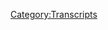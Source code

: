 {{Transcript
    | title         = [[143: March 25-31 Part 1]]
    | caption       = [https://knowledgefight.libsyn.com/knowledge-fight-mar-25-31-part-1 Listen to this episode on Libsyn]
    | episodeNumber = [[143: March 25-31 Part 1|143]]
    | length        = 01:30:53
}}

{{MessageBox
    | header     = Warning: Bot Generated Content
    | text       = This transcript was automatically generated by transcription software and likely contains many mistakes and misattributions. Please check the audio for definitive quotes, attribution, and context.
    | image      = N3yvass4myg91.webp
    | imagewidth = 50px
    | id         = warning
}}

{{TranscriptBlock
    | name      = Unknown Speaker
    | timestamp = 00:00:00.000
    | text      = Andy in Kansas, you're on the air, thanks for holding.
}}

{{TranscriptBlock
    | name      = Unknown Speaker
    | timestamp = 00:00:04.080
    | text      = Hello Alex, I'm a first time caller, I'm a huge fan, I love your work.
}}

{{TranscriptBlock
    | name      = Unknown Speaker
    | timestamp = 00:00:07.280
    | text      = I love you.
}}

{{TranscriptBlock
    | name      = Unknown Speaker
    | timestamp = 00:00:07.780
    | text      = Hey everybody, welcome back to Knowledge Fight, I'm Dan.
}}

{{TranscriptBlock
    | name      = Unknown Speaker
    | timestamp = 00:00:09.779
    | text      = I'm JORDAN!
}}

{{TranscriptBlock
    | name      = Unknown Speaker
    | timestamp = 00:00:10.539
    | text      = We are back!
}}

{{TranscriptBlock
    | name      = Unknown Speaker
    | timestamp = 00:00:11.539
    | text      = Absolutely!
}}

{{TranscriptBlock
    | name      = Unknown Speaker
    | timestamp = 00:00:12.900
    | text      = On Easter Sunday, Knowledge Fight has risen from the dead.
}}

{{TranscriptBlock
    | name      = Unknown Speaker
    | timestamp = 00:00:17.339
    | text      = We have risen from the deep.
}}

{{TranscriptBlock
    | name      = Unknown Speaker
    | timestamp = 00:00:17.839
    | text      = That is our obligatory-
}}

{{TranscriptBlock
    | name      = Unknown Speaker
    | timestamp = 00:00:19.500
    | text      = Yeah, I know, I knew that was coming.
}}

{{TranscriptBlock
    | name      = Unknown Speaker
    | timestamp = 00:00:21.500
    | text      = I knew that was coming.
}}

{{TranscriptBlock
    | name      = Unknown Speaker
    | timestamp = 00:00:22.640
    | text      = That's our obligatory mention of Easter, now we can go back to never giving a fuck about it again.
}}

{{TranscriptBlock
    | name      = Unknown Speaker
    | timestamp = 00:00:26.839
    | text      = Uh, I like candy, Easter is the best season for seasonal candies.
}}

{{TranscriptBlock
    | name      = Unknown Speaker
    | timestamp = 00:00:30.839
    | text      = Reese's Peanut Butter Eggs, man.
}}

{{TranscriptBlock
    | name      = Unknown Speaker
    | timestamp = 00:00:32.840
    | text      = All you need.
}}

{{TranscriptBlock
    | name      = Unknown Speaker
    | timestamp = 00:00:33.840
    | text      = Have you seen-
}}

{{TranscriptBlock
    | name      = Unknown Speaker
    | timestamp = 00:00:34.840
    | text      = You love the Cadbury shit and that is awful.
}}

{{TranscriptBlock
    | name      = Unknown Speaker
    | timestamp = 00:00:36.840
    | text      = The Cadbury mini eggs are the best candy of all time.
}}

{{TranscriptBlock
    | name      = Unknown Speaker
    | timestamp = 00:00:39.840
    | text      = Disgusting.
}}

{{TranscriptBlock
    | name      = Unknown Speaker
    | timestamp = 00:00:40.840
    | text      = How dare you.
}}

{{TranscriptBlock
    | name      = Unknown Speaker
    | timestamp = 00:00:41.840
    | text      = Have you seen that they-
}}

{{TranscriptBlock
    | name      = Unknown Speaker
    | timestamp = 00:00:42.840
    | text      = Welcome back to Candy Talk with Dan and Jordan!
}}

{{TranscriptBlock
    | name      = Unknown Speaker
    | timestamp = 00:00:45.840
    | text      = Have you seen that they're starting to fuck around with that Reese's Egg format?
}}

{{TranscriptBlock
    | name      = Unknown Speaker
    | timestamp = 00:00:48.840
    | text      = No.
}}

{{TranscriptBlock
    | name      = Unknown Speaker
    | timestamp = 00:00:49.840
    | text      = Because they have the regular Reese's Egg, but now they have a Cadbury Egg that just
}}

{{TranscriptBlock
    | name      = Unknown Speaker
    | timestamp = 00:00:52.340
    | text      = has Reese's Peanut Butter in it?
}}

{{TranscriptBlock
    | name      = Unknown Speaker
    | timestamp = 00:00:53.840
    | text      = Ugh, you fucking idiot.
}}

{{TranscriptBlock
    | name      = Unknown Speaker
    | timestamp = 00:00:54.840
    | text      = It's a mess.
}}

{{TranscriptBlock
    | name      = Unknown Speaker
    | timestamp = 00:00:55.840
    | text      = It's a perfect candy.
}}

{{TranscriptBlock
    | name      = Unknown Speaker
    | timestamp = 00:00:57.840
    | text      = There's nothing any- anyways, you know a lot about Alex Jones.
}}

{{TranscriptBlock
    | name      = Unknown Speaker
    | timestamp = 00:01:00.840
    | text      = And you know nothing about him.
}}

{{TranscriptBlock
    | name      = Unknown Speaker
    | timestamp = 00:01:01.840
    | text      = I don't know anything about Alex Jones.
}}

{{TranscriptBlock
    | name      = Unknown Speaker
    | timestamp = 00:01:02.840
    | text      = Welcome back from your vacation, you're sorely missed, but I'd like to thank the people
}}

{{TranscriptBlock
    | name      = Unknown Speaker
    | timestamp = 00:01:07.840
    | text      = in our Facebook group.
}}

{{TranscriptBlock
    | name      = Unknown Speaker
    | timestamp = 00:01:09.840
    | text      = Go home and tell your mother you're brilliant for keeping me company.
}}

{{TranscriptBlock
    | name      = Unknown Speaker
    | timestamp = 00:01:12.840
    | text      = Yes, that's a good point, Dan.
}}

{{TranscriptBlock
    | name      = Unknown Speaker
    | timestamp = 00:01:15.840
    | text      = Without me, you have no other human content.
}}

{{TranscriptBlock
    | name      = Unknown Speaker
    | timestamp = 00:01:18.840
    | text      = No, that's not true, but none that I can bounce this stuff off of, and what have you.
}}

{{TranscriptBlock
    | name      = Unknown Speaker
    | timestamp = 00:01:23.840
    | text      = Discuss fun Alex Jones related issues, and it means a lot.
}}

{{TranscriptBlock
    | name      = Unknown Speaker
    | timestamp = 00:01:26.840
    | text      = Thank you all in the group.
}}

{{TranscriptBlock
    | name      = Unknown Speaker
    | timestamp = 00:01:27.840
    | text      = Yes, I was busy being ignored in LA by all and anyone who could.
}}

{{TranscriptBlock
    | name      = Unknown Speaker
    | timestamp = 00:01:32.840
    | text      = Yes, everyone possible.
}}

{{TranscriptBlock
    | name      = Unknown Speaker
    | timestamp = 00:01:34.840
    | text      = Friends, Romans, countrymen, doesn't matter.
}}

{{TranscriptBlock
    | name      = Unknown Speaker
    | timestamp = 00:01:37.840
    | text      = Ignored.
}}

{{TranscriptBlock
    | name      = Unknown Speaker
    | timestamp = 00:01:38.840
    | text      = Brutally.
}}

{{TranscriptBlock
    | name      = Unknown Speaker
    | timestamp = 00:01:39.840
    | text      = Across the board.
}}

{{TranscriptBlock
    | name      = Unknown Speaker
    | timestamp = 00:01:40.840
    | text      = Ugh, ugh.
}}

{{TranscriptBlock
    | name      = Unknown Speaker
    | timestamp = 00:01:41.840
    | text      = I'd also like to give a special shout out to listener Darren.
}}

{{TranscriptBlock
    | name      = Unknown Speaker
    | timestamp = 00:01:44.840
    | text      = Sent me a nice email about a book about the rise of totalitarianism in Russia, and I've
}}

{{TranscriptBlock
    | name      = Unknown Speaker
    | timestamp = 00:01:49.840
    | text      = started reading that.
}}

{{TranscriptBlock
    | name      = Unknown Speaker
    | timestamp = 00:01:50.840
    | text      = Very interesting stuff.
}}

{{TranscriptBlock
    | name      = Unknown Speaker
    | timestamp = 00:01:51.840
    | text      = I always like that.
}}

{{TranscriptBlock
    | name      = Unknown Speaker
    | timestamp = 00:01:53.840
    | text      = I always like a nice book reco.
}}

{{TranscriptBlock
    | name      = Unknown Speaker
    | timestamp = 00:01:54.840
    | text      = Yeah.
}}

{{TranscriptBlock
    | name      = Unknown Speaker
    | timestamp = 00:01:55.840
    | text      = So I'd like to thank him for that.
}}

{{TranscriptBlock
    | name      = Unknown Speaker
    | timestamp = 00:01:57.840
    | text      = Which rise of totalitarianism in Russia?
}}

{{TranscriptBlock
    | name      = Unknown Speaker
    | timestamp = 00:01:59.840
    | text      = The most recent one.
}}

{{TranscriptBlock
    | name      = Unknown Speaker
    | timestamp = 00:02:00.840
    | text      = The most recent one.
}}

{{TranscriptBlock
    | name      = Unknown Speaker
    | timestamp = 00:02:01.840
    | text      = Okay, I was going to say, because Russia is famously susceptible to authoritarianism.
}}

{{TranscriptBlock
    | name      = Unknown Speaker
    | timestamp = 00:02:07.840
    | text      = Indeed.
}}

{{TranscriptBlock
    | name      = Unknown Speaker
    | timestamp = 00:02:08.840
    | text      = Something that is not susceptible to authoritarianism is...
}}

{{TranscriptBlock
    | name      = Unknown Speaker
    | timestamp = 00:02:11.840
    | text      = Damn it, I have missed your transition, Dan, so much.
}}

{{TranscriptBlock
    | name      = Unknown Speaker
    | timestamp = 00:02:14.840
    | text      = I listened to the episode with Riggs, and the whole time, every time you did a transition,
}}

{{TranscriptBlock
    | name      = Unknown Speaker
    | timestamp = 00:02:18.840
    | text      = I was like, no!
}}

{{TranscriptBlock
    | name      = Unknown Speaker
    | timestamp = 00:02:20.840
    | text      = And Riggs didn't say anything.
}}

{{TranscriptBlock
    | name      = Unknown Speaker
    | timestamp = 00:02:22.840
    | text      = He just rolled with it.
}}

{{TranscriptBlock
    | name      = Unknown Speaker
    | timestamp = 00:02:23.840
    | text      = He just rolled with it.
}}

{{TranscriptBlock
    | name      = Unknown Speaker
    | timestamp = 00:02:24.840
    | text      = He's used to it.
}}

{{TranscriptBlock
    | name      = Unknown Speaker
    | timestamp = 00:02:25.840
    | text      = Disappointing.
}}

{{TranscriptBlock
    | name      = Unknown Speaker
    | timestamp = 00:02:26.840
    | text      = But I'd like to give a shout out to our new donor.
}}

{{TranscriptBlock
    | name      = Unknown Speaker
    | timestamp = 00:02:27.840
    | text      = What's going on out there, Sarah?
}}

{{TranscriptBlock
    | name      = Unknown Speaker
    | timestamp = 00:02:29.840
    | text      = I'm a policy wonk.
}}

{{TranscriptBlock
    | name      = Unknown Speaker
    | timestamp = 00:02:30.840
    | text      = Thank you so much.
}}

{{TranscriptBlock
    | name      = Unknown Speaker
    | timestamp = 00:02:31.840
    | text      = Thank you so much, Sarah!
}}

{{TranscriptBlock
    | name      = Unknown Speaker
    | timestamp = 00:02:33.840
    | text      = If you would like to become a policy wonk yourself, you can do so by going to our website
}}

{{TranscriptBlock
    | name      = Unknown Speaker
    | timestamp = 00:02:36.840
    | text      = knowledgefight.com and clicking that little button that says support the show.
}}

{{TranscriptBlock
    | name      = Unknown Speaker
    | timestamp = 00:02:40.840
    | text      = We would appreciate it.
}}

{{TranscriptBlock
    | name      = Unknown Speaker
    | timestamp = 00:02:41.840
    | text      = We are so thrilled with everybody who's donating.
}}

{{TranscriptBlock
    | name      = Unknown Speaker
    | timestamp = 00:02:44.840
    | text      = Every single person, you are heroic.
}}

{{TranscriptBlock
    | name      = Unknown Speaker
    | timestamp = 00:02:47.840
    | text      = Also, we'd like to take some ads, so if you have a business, contact us.
}}

{{TranscriptBlock
    | name      = Unknown Speaker
    | timestamp = 00:02:52.840
    | text      = Hey!
}}

{{TranscriptBlock
    | name      = Unknown Speaker
    | timestamp = 00:02:53.840
    | text      = We finally have enough...
}}

{{TranscriptBlock
    | name      = Unknown Speaker
    | timestamp = 00:02:54.840
    | text      = Maybe.
}}

{{TranscriptBlock
    | name      = Unknown Speaker
    | timestamp = 00:02:55.840
    | text      = Okay.
}}

{{TranscriptBlock
    | name      = Unknown Speaker
    | timestamp = 00:02:56.840
    | text      = Maybe.
}}

{{TranscriptBlock
    | name      = Unknown Speaker
    | timestamp = 00:02:57.840
    | text      = Alright.
}}

{{TranscriptBlock
    | name      = Unknown Speaker
    | timestamp = 00:02:58.840
    | text      = Alright.
}}

{{TranscriptBlock
    | name      = Unknown Speaker
    | timestamp = 00:02:59.840
    | text      = We will do it for way less than you might imagine.
}}

{{TranscriptBlock
    | name      = Unknown Speaker
    | timestamp = 00:03:01.840
    | text      = We're not going to tell you how much less than you might imagine.
}}

{{TranscriptBlock
    | name      = Unknown Speaker
    | timestamp = 00:03:04.840
    | text      = Well, we will if you email us.
}}

{{TranscriptBlock
    | name      = Unknown Speaker
    | timestamp = 00:03:05.840
    | text      = That's bad negotiating.
}}

{{TranscriptBlock
    | name      = Unknown Speaker
    | timestamp = 00:03:06.840
    | text      = Yeah, that's bad negotiating.
}}

{{TranscriptBlock
    | name      = Unknown Speaker
    | timestamp = 00:03:07.840
    | text      = Anyway, speaking of bad stuff, today is bad.
}}

{{TranscriptBlock
    | name      = Unknown Speaker
    | timestamp = 00:03:12.840
    | text      = What we are going to be doing, Jordan, today is we're going to be doing...
}}

{{TranscriptBlock
    | name      = Unknown Speaker
    | timestamp = 00:03:16.840
    | text      = We'll have a two-part episode.
}}

{{TranscriptBlock
    | name      = Unknown Speaker
    | timestamp = 00:03:18.840
    | text      = This, what you're listening to right now, is part one of that, and these two episodes
}}

{{TranscriptBlock
    | name      = Unknown Speaker
    | timestamp = 00:03:22.840
    | text      = will cover the last week.
}}

{{TranscriptBlock
    | name      = Unknown Speaker
    | timestamp = 00:03:24.840
    | text      = Gotcha.
}}

{{TranscriptBlock
    | name      = Unknown Speaker
    | timestamp = 00:03:25.840
    | text      = So from the 25th of March to the 31st of March, and just aggressively bad stuff that's been
}}

{{TranscriptBlock
    | name      = Unknown Speaker
    | timestamp = 00:03:32.840
    | text      = going on this week.
}}

{{TranscriptBlock
    | name      = Unknown Speaker
    | timestamp = 00:03:33.840
    | text      = Great, great.
}}

{{TranscriptBlock
    | name      = Unknown Speaker
    | timestamp = 00:03:34.840
    | text      = Fantastic.
}}

{{TranscriptBlock
    | name      = Unknown Speaker
    | timestamp = 00:03:35.840
    | text      = So this is going to be our Phantom Menace.
}}

{{TranscriptBlock
    | name      = Unknown Speaker
    | timestamp = 00:03:36.840
    | text      = Yes, yes.
}}

{{TranscriptBlock
    | name      = Unknown Speaker
    | timestamp = 00:03:37.840
    | text      = What?
}}

{{TranscriptBlock
    | name      = Unknown Speaker
    | timestamp = 00:03:38.840
    | text      = Part one.
}}

{{TranscriptBlock
    | name      = Unknown Speaker
    | timestamp = 00:03:39.840
    | text      = Aggressively bad?
}}

{{TranscriptBlock
    | name      = Unknown Speaker
    | timestamp = 00:03:40.840
    | text      = Yeah.
}}

{{TranscriptBlock
    | name      = Unknown Speaker
    | timestamp = 00:03:41.840
    | text      = There we go.
}}

{{TranscriptBlock
    | name      = Unknown Speaker
    | timestamp = 00:03:42.840
    | text      = Alright.
}}

{{TranscriptBlock
    | name      = Unknown Speaker
    | timestamp = 00:03:43.840
    | text      = I read the news about Alex Jones this last week with him.
}}

{{TranscriptBlock
    | name      = Unknown Speaker
    | timestamp = 00:03:46.840
    | text      = Oh, I don't know.
}}

{{TranscriptBlock
    | name      = Unknown Speaker
    | timestamp = 00:03:47.840
    | text      = I didn't.
}}

{{TranscriptBlock
    | name      = Unknown Speaker
    | timestamp = 00:03:48.840
    | text      = I had to ignore it.
}}

{{TranscriptBlock
    | name      = Unknown Speaker
    | timestamp = 00:03:49.840
    | text      = Well, but I...
}}

{{TranscriptBlock
    | name      = Unknown Speaker
    | timestamp = 00:03:50.840
    | text      = I read the other news, which that was also aggressively bad.
}}

{{TranscriptBlock
    | name      = Unknown Speaker
    | timestamp = 00:03:54.840
    | text      = Yeah, and there's some overlap, it seems.
}}

{{TranscriptBlock
    | name      = Unknown Speaker
    | timestamp = 00:03:56.840
    | text      = Yeah.
}}

{{TranscriptBlock
    | name      = Unknown Speaker
    | timestamp = 00:03:57.840
    | text      = But you might have seen stories about, like, let's say Alex Jones comparing the Parkland
}}

{{TranscriptBlock
    | name      = Unknown Speaker
    | timestamp = 00:04:01.840
    | text      = kids to Nazis.
}}

{{TranscriptBlock
    | name      = Unknown Speaker
    | timestamp = 00:04:02.840
    | text      = Yep.
}}

{{TranscriptBlock
    | name      = Unknown Speaker
    | timestamp = 00:04:03.840
    | text      = Sounds right.
}}

{{TranscriptBlock
    | name      = Unknown Speaker
    | timestamp = 00:04:04.840
    | text      = Things along those lines.
}}

{{TranscriptBlock
    | name      = Unknown Speaker
    | timestamp = 00:04:05.840
    | text      = And some of that we'll touch on, but I think there's actually a lot of worse stuff that
}}

{{TranscriptBlock
    | name      = Unknown Speaker
    | timestamp = 00:04:10.840
    | text      = no one's ignoring, much like last week, the week before, he said that whites were being
}}

{{TranscriptBlock
    | name      = Unknown Speaker
    | timestamp = 00:04:15.840
    | text      = exterminated in Rhodesia.
}}

{{TranscriptBlock
    | name      = Unknown Speaker
    | timestamp = 00:04:17.339
    | text      = Of course.
}}

{{TranscriptBlock
    | name      = Unknown Speaker
    | timestamp = 00:04:18.339
    | text      = And no one seemed to pay attention to that.
}}

{{TranscriptBlock
    | name      = Unknown Speaker
    | timestamp = 00:04:19.899
    | text      = And ironically, the people who could be most compared to the Nazis are the Israeli government.
}}

{{TranscriptBlock
    | name      = Unknown Speaker
    | timestamp = 00:04:24.540
    | text      = Oh boy.
}}

{{TranscriptBlock
    | name      = Unknown Speaker
    | timestamp = 00:04:25.540
    | text      = Strange.
}}

{{TranscriptBlock
    | name      = Unknown Speaker
    | timestamp = 00:04:26.540
    | text      = Yeah.
}}

{{TranscriptBlock
    | name      = Unknown Speaker
    | timestamp = 00:04:27.540
    | text      = Strange circumstances there.
}}

{{TranscriptBlock
    | name      = Unknown Speaker
    | timestamp = 00:04:28.540
    | text      = Oh boy.
}}

{{TranscriptBlock
    | name      = Unknown Speaker
    | timestamp = 00:04:29.540
    | text      = They're about one pitchfork away from committing their own genocide.
}}

{{TranscriptBlock
    | name      = Unknown Speaker
    | timestamp = 00:04:33.160
    | text      = So thanks, Israel.
}}

{{TranscriptBlock
    | name      = Unknown Speaker
    | timestamp = 00:04:34.160
    | text      = The shit that's going on right now is not to be believed.
}}

{{TranscriptBlock
    | name      = Unknown Speaker
    | timestamp = 00:04:36.959
    | text      = Oh, hey.
}}

{{TranscriptBlock
    | name      = Unknown Speaker
    | timestamp = 00:04:37.959
    | text      = Well, I mean, it is.
}}

{{TranscriptBlock
    | name      = Unknown Speaker
    | timestamp = 00:04:38.959
    | text      = No reason to investigate that shit.
}}

{{TranscriptBlock
    | name      = Unknown Speaker
    | timestamp = 00:04:40.660
    | text      = Why would you?
}}

{{TranscriptBlock
    | name      = Unknown Speaker
    | timestamp = 00:04:41.660
    | text      = Why would you?
}}

{{TranscriptBlock
    | name      = Unknown Speaker
    | timestamp = 00:04:42.660
    | text      = They were an angry mob, definitely not mad about being murdered over and over and over
}}

{{TranscriptBlock
    | name      = Unknown Speaker
    | timestamp = 00:04:46.920
    | text      = again.
}}

{{TranscriptBlock
    | name      = Unknown Speaker
    | timestamp = 00:04:47.920
    | text      = Yeah.
}}

{{TranscriptBlock
    | name      = Unknown Speaker
    | timestamp = 00:04:48.920
    | text      = Weird.
}}

{{TranscriptBlock
    | name      = Unknown Speaker
    | timestamp = 00:04:49.920
    | text      = Weird how they would, how the Palestinians would react negatively.
}}

{{TranscriptBlock
    | name      = Unknown Speaker
    | timestamp = 00:04:51.600
    | text      = I mean, I admittedly don't know everything about the very long conflict going on over
}}

{{TranscriptBlock
    | name      = Unknown Speaker
    | timestamp = 00:04:59.480
    | text      = there.
}}

{{TranscriptBlock
    | name      = Unknown Speaker
    | timestamp = 00:05:00.480
    | text      = But I would posit that...
}}

{{TranscriptBlock
    | name      = Unknown Speaker
    | timestamp = 00:05:02.279
    | text      = When would you say it began?
}}

{{TranscriptBlock
    | name      = Unknown Speaker
    | timestamp = 00:05:03.759
    | text      = It's a tale as old as time.
}}

{{TranscriptBlock
    | name      = Unknown Speaker
    | timestamp = 00:05:06.800
    | text      = I would say that even if the Israeli line on like shooting protesters and stuff like
}}

{{TranscriptBlock
    | name      = Unknown Speaker
    | timestamp = 00:05:12.480
    | text      = that was correct, which I'm not saying that it is, but even if it were, bad optics.
}}

{{TranscriptBlock
    | name      = Unknown Speaker
    | timestamp = 00:05:18.519
    | text      = Yeah.
}}

{{TranscriptBlock
    | name      = Unknown Speaker
    | timestamp = 00:05:19.519
    | text      = Yeah.
}}

{{TranscriptBlock
    | name      = Unknown Speaker
    | timestamp = 00:05:20.519
    | text      = Yeah.
}}

{{TranscriptBlock
    | name      = Unknown Speaker
    | timestamp = 00:05:21.519
    | text      = I think even they should be like, oh boy.
}}

{{TranscriptBlock
    | name      = Unknown Speaker
    | timestamp = 00:05:24.120
    | text      = Yeah.
}}

{{TranscriptBlock
    | name      = Unknown Speaker
    | timestamp = 00:05:25.120
    | text      = For some corollary to that in America, you would have to go all the way back to the Standing
}}

{{TranscriptBlock
    | name      = Unknown Speaker
    | timestamp = 00:05:29.000
    | text      = Rock protests from a year ago.
}}

{{TranscriptBlock
    | name      = Unknown Speaker
    | timestamp = 00:05:31.000
    | text      = Wow.
}}

{{TranscriptBlock
    | name      = Unknown Speaker
    | timestamp = 00:05:32.000
    | text      = Yeah.
}}

{{TranscriptBlock
    | name      = Unknown Speaker
    | timestamp = 00:05:33.000
    | text      = To be fair, they didn't shoot them.
}}

{{TranscriptBlock
    | name      = Unknown Speaker
    | timestamp = 00:05:34.000
    | text      = They just hosed them down in sub-zero temperatures.
}}

{{TranscriptBlock
    | name      = Unknown Speaker
    | timestamp = 00:05:35.000
    | text      = And they did some shooting.
}}

{{TranscriptBlock
    | name      = Unknown Speaker
    | timestamp = 00:05:36.579
    | text      = Was there actually shooting of people?
}}

{{TranscriptBlock
    | name      = Unknown Speaker
    | timestamp = 00:05:39.040
    | text      = Oh yeah.
}}

{{TranscriptBlock
    | name      = Unknown Speaker
    | timestamp = 00:05:40.040
    | text      = Are you sure it wasn't like rock salt?
}}

{{TranscriptBlock
    | name      = Unknown Speaker
    | timestamp = 00:05:41.439
    | text      = It was not.
}}

{{TranscriptBlock
    | name      = Unknown Speaker
    | timestamp = 00:05:42.439
    | text      = I mean, I'm not sure, but if you fire anything out of a gun at somebody else, I'm going to
}}

{{TranscriptBlock
    | name      = Unknown Speaker
    | timestamp = 00:05:46.120
    | text      = consider that shooting.
}}

{{TranscriptBlock
    | name      = Unknown Speaker
    | timestamp = 00:05:47.120
    | text      = Yeah.
}}

{{TranscriptBlock
    | name      = Unknown Speaker
    | timestamp = 00:05:48.120
    | text      = It's not right.
}}

{{TranscriptBlock
    | name      = Unknown Speaker
    | timestamp = 00:05:49.120
    | text      = Yeah.
}}

{{TranscriptBlock
    | name      = Unknown Speaker
    | timestamp = 00:05:50.120
    | text      = But also everyone's always curious.
}}

{{TranscriptBlock
    | name      = Unknown Speaker
    | timestamp = 00:05:51.360
    | text      = So today we're drinking Besieged, a nice red wine out of Sonoma County, which is close
}}

{{TranscriptBlock
    | name      = Unknown Speaker
    | timestamp = 00:05:55.959
    | text      = to where you were over vacation.
}}

{{TranscriptBlock
    | name      = Unknown Speaker
    | timestamp = 00:05:56.959
    | text      = Hey, there we go.
}}

{{TranscriptBlock
    | name      = Unknown Speaker
    | timestamp = 00:05:57.959
    | text      = You didn't go to Napa?
}}

{{TranscriptBlock
    | name      = Unknown Speaker
    | timestamp = 00:05:58.959
    | text      = You didn't go to wine country?
}}

{{TranscriptBlock
    | name      = Unknown Speaker
    | timestamp = 00:05:59.959
    | text      = I did not go to Napa.
}}

{{TranscriptBlock
    | name      = Unknown Speaker
    | timestamp = 00:06:00.959
    | text      = You know what?
}}

{{TranscriptBlock
    | name      = Unknown Speaker
    | timestamp = 00:06:01.959
    | text      = Not interested.
}}

{{TranscriptBlock
    | name      = Unknown Speaker
    | timestamp = 00:06:02.959
    | text      = You know what?
}}

{{TranscriptBlock
    | name      = Unknown Speaker
    | timestamp = 00:06:03.959
    | text      = I like wine.
}}

{{TranscriptBlock
    | name      = Unknown Speaker
    | timestamp = 00:06:04.959
    | text      = I don't want to stop and taste wine at some weird place.
}}

{{TranscriptBlock
    | name      = Unknown Speaker
    | timestamp = 00:06:06.040
    | text      = I've been there.
}}

{{TranscriptBlock
    | name      = Unknown Speaker
    | timestamp = 00:06:07.040
    | text      = It's not that interesting.
}}

{{TranscriptBlock
    | name      = Unknown Speaker
    | timestamp = 00:06:08.040
    | text      = It's not that interesting?
}}

{{TranscriptBlock
    | name      = Unknown Speaker
    | timestamp = 00:06:09.040
    | text      = No.
}}

{{TranscriptBlock
    | name      = Unknown Speaker
    | timestamp = 00:06:10.040
    | text      = It's kind of a take it or leave it.
}}

{{TranscriptBlock
    | name      = Unknown Speaker
    | timestamp = 00:06:11.040
    | text      = Here's what we do to make wine.
}}

{{TranscriptBlock
    | name      = Unknown Speaker
    | timestamp = 00:06:12.040
    | text      = We grow these grapes, and then, you know, some other stuff happens, and then you drink
}}

{{TranscriptBlock
    | name      = Unknown Speaker
    | timestamp = 00:06:16.879
    | text      = wine.
}}

{{TranscriptBlock
    | name      = Unknown Speaker
    | timestamp = 00:06:17.879
    | text      = Yeah.
}}

{{TranscriptBlock
    | name      = Unknown Speaker
    | timestamp = 00:06:18.879
    | text      = Hey!
}}

{{TranscriptBlock
    | name      = Unknown Speaker
    | timestamp = 00:06:19.879
    | text      = So, Jordan.
}}

{{TranscriptBlock
    | name      = Unknown Speaker
    | timestamp = 00:06:20.879
    | text      = Yes.
}}

{{TranscriptBlock
    | name      = Unknown Speaker
    | timestamp = 00:06:21.879
    | text      = Part one.
}}

{{TranscriptBlock
    | name      = Unknown Speaker
    | timestamp = 00:06:22.879
    | text      = There we go.
}}

{{TranscriptBlock
    | name      = Unknown Speaker
    | timestamp = 00:06:23.879
    | text      = Oh, that's right.
}}

{{TranscriptBlock
    | name      = Unknown Speaker
    | timestamp = 00:06:24.879
    | text      = We are doing this.
}}

{{TranscriptBlock
    | name      = Unknown Speaker
    | timestamp = 00:06:25.879
    | text      = This starts on Sunday, March 25th.
}}

{{TranscriptBlock
    | name      = Unknown Speaker
    | timestamp = 00:06:27.920
    | text      = And on the Sunday show, Alex was hosting with Owen Schroyer for a little while, and then
}}

{{TranscriptBlock
    | name      = Unknown Speaker
    | timestamp = 00:06:33.560
    | text      = Alex had to leave.
}}

{{TranscriptBlock
    | name      = Unknown Speaker
    | timestamp = 00:06:34.560
    | text      = He had to disappear for whatever reason, and he left Owen to host.
}}

{{TranscriptBlock
    | name      = Unknown Speaker
    | timestamp = 00:06:38.160
    | text      = Legal troubles.
}}

{{TranscriptBlock
    | name      = Unknown Speaker
    | timestamp = 00:06:39.160
    | text      = So we won't be discussing too much of when Owen's gone, but Alex starts something on
}}

{{TranscriptBlock
    | name      = Unknown Speaker
    | timestamp = 00:06:43.600
    | text      = this episode that is really fascinating and goes through the entire week.
}}

{{TranscriptBlock
    | name      = Unknown Speaker
    | timestamp = 00:06:47.959
    | text      = Of course.
}}

{{TranscriptBlock
    | name      = Unknown Speaker
    | timestamp = 00:06:48.959
    | text      = And that is, he talks about how-
}}

{{TranscriptBlock
    | name      = Unknown Speaker
    | timestamp = 00:06:49.959
    | text      = He's got a running gag.
}}

{{TranscriptBlock
    | name      = Unknown Speaker
    | timestamp = 00:06:50.959
    | text      = It is.
}}

{{TranscriptBlock
    | name      = Unknown Speaker
    | timestamp = 00:06:51.959
    | text      = It's a running story, much like the Halloween Hitler hat story.
}}

{{TranscriptBlock
    | name      = Unknown Speaker
    | timestamp = 00:06:54.639
    | text      = Right, right.
}}

{{TranscriptBlock
    | name      = Unknown Speaker
    | timestamp = 00:06:55.639
    | text      = Triple H story.
}}

{{TranscriptBlock
    | name      = Unknown Speaker
    | timestamp = 00:06:56.639
    | text      = Which is definitely not a Hitler hat.
}}

{{TranscriptBlock
    | name      = Unknown Speaker
    | timestamp = 00:06:57.639
    | text      = No.
}}

{{TranscriptBlock
    | name      = Unknown Speaker
    | timestamp = 00:06:58.639
    | text      = I mean, yes, it was.
}}

{{TranscriptBlock
    | name      = Unknown Speaker
    | timestamp = 00:06:59.639
    | text      = Alex went to Six Flags.
}}

{{TranscriptBlock
    | name      = Unknown Speaker
    | timestamp = 00:07:00.639
    | text      = What's the most fun place on Earth?
}}

{{TranscriptBlock
    | name      = Unknown Speaker
    | timestamp = 00:07:01.639
    | text      = Absolutely.
}}

{{TranscriptBlock
    | name      = Unknown Speaker
    | timestamp = 00:07:02.639
    | text      = I was just at Six Flags, I was just at Six Flags yesterday and today with my daughters
}}

{{TranscriptBlock
    | name      = Unknown Speaker
    | timestamp = 00:07:10.839
    | text      = and five of their friends.
}}

{{TranscriptBlock
    | name      = Unknown Speaker
    | timestamp = 00:07:12.839
    | text      = I had Hispanic, black, old, young, I got mobbed at the hotel, mobbed at Six Flags, and I shot
}}

{{TranscriptBlock
    | name      = Unknown Speaker
    | timestamp = 00:07:19.680
    | text      = video of it.
}}

{{TranscriptBlock
    | name      = Unknown Speaker
    | timestamp = 00:07:20.680
    | text      = We're going to have some tomorrow.
}}

{{TranscriptBlock
    | name      = Unknown Speaker
    | timestamp = 00:07:21.680
    | text      = Oh.
}}

{{TranscriptBlock
    | name      = Unknown Speaker
    | timestamp = 00:07:22.680
    | text      = No one disagreed.
}}

{{TranscriptBlock
    | name      = Unknown Speaker
    | timestamp = 00:07:23.680
    | text      = Never.
}}

{{TranscriptBlock
    | name      = Unknown Speaker
    | timestamp = 00:07:24.680
    | text      = We broke the conditioning.
}}

{{TranscriptBlock
    | name      = Unknown Speaker
    | timestamp = 00:07:25.680
    | text      = We understand.
}}

{{TranscriptBlock
    | name      = Unknown Speaker
    | timestamp = 00:07:26.680
    | text      = We know it's really rare to get shot.
}}

{{TranscriptBlock
    | name      = Unknown Speaker
    | timestamp = 00:07:27.680
    | text      = We know they want our guns.
}}

{{TranscriptBlock
    | name      = Unknown Speaker
    | timestamp = 00:07:28.680
    | text      = We know they're globalists.
}}

{{TranscriptBlock
    | name      = Unknown Speaker
    | timestamp = 00:07:29.680
    | text      = We know it's Soros.
}}

{{TranscriptBlock
    | name      = Unknown Speaker
    | timestamp = 00:07:30.680
    | text      = It's like, high five, high five, yeah, we're winning.
}}

{{TranscriptBlock
    | name      = Unknown Speaker
    | timestamp = 00:07:33.720
    | text      = Hahaha.
}}

{{TranscriptBlock
    | name      = Unknown Speaker
    | timestamp = 00:07:34.720
    | text      = Alex, the people love you, Alex.
}}

{{TranscriptBlock
    | name      = Unknown Speaker
    | timestamp = 00:07:35.720
    | text      = You need to go out more.
}}

{{TranscriptBlock
    | name      = Unknown Speaker
    | timestamp = 00:07:36.720
    | text      = No, no, they love you.
}}

{{TranscriptBlock
    | name      = Unknown Speaker
    | timestamp = 00:07:37.720
    | text      = And the thing is, they love freedom.
}}

{{TranscriptBlock
    | name      = Unknown Speaker
    | timestamp = 00:07:38.720
    | text      = They love freedom.
}}

{{TranscriptBlock
    | name      = Unknown Speaker
    | timestamp = 00:07:39.720
    | text      = I love this.
}}

{{TranscriptBlock
    | name      = Unknown Speaker
    | timestamp = 00:07:40.720
    | text      = No, no, they love you, Owen Troyer, despite zero evidence that that may even be close
}}

{{TranscriptBlock
    | name      = Unknown Speaker
    | timestamp = 00:07:46.000
    | text      = to Trump.
}}

{{TranscriptBlock
    | name      = Unknown Speaker
    | timestamp = 00:07:47.000
    | text      = Also, during that, when he's saying high five, he posts up for a very awkward high five with
}}

{{TranscriptBlock
    | name      = Unknown Speaker
    | timestamp = 00:07:50.920
    | text      = Owen Troyer.
}}

{{TranscriptBlock
    | name      = Unknown Speaker
    | timestamp = 00:07:51.920
    | text      = Does he get it?
}}

{{TranscriptBlock
    | name      = Unknown Speaker
    | timestamp = 00:07:52.920
    | text      = Yeah, he gets it.
}}

{{TranscriptBlock
    | name      = Unknown Speaker
    | timestamp = 00:07:53.920
    | text      = But it's the second of two high fives within four minutes.
}}

{{TranscriptBlock
    | name      = Unknown Speaker
    | timestamp = 00:07:56.540
    | text      = It's very weird.
}}

{{TranscriptBlock
    | name      = Unknown Speaker
    | timestamp = 00:07:57.540
    | text      = But I love that moment of Owen being like, you should go out more.
}}

{{TranscriptBlock
    | name      = Unknown Speaker
    | timestamp = 00:08:00.300
    | text      = They love you.
}}

{{TranscriptBlock
    | name      = Unknown Speaker
    | timestamp = 00:08:01.300
    | text      = No, they love you.
}}

{{TranscriptBlock
    | name      = Unknown Speaker
    | timestamp = 00:08:02.300
    | text      = No, no, no, no, no.
}}

{{TranscriptBlock
    | name      = Unknown Speaker
    | timestamp = 00:08:05.000
    | text      = Ew.
}}

{{TranscriptBlock
    | name      = Unknown Speaker
    | timestamp = 00:08:06.000
    | text      = Um.
}}

{{TranscriptBlock
    | name      = Unknown Speaker
    | timestamp = 00:08:07.000
    | text      = Also, I, look, I'm not saying that you can't be friends with Alex Jones' daughters.
}}

{{TranscriptBlock
    | name      = Unknown Speaker
    | timestamp = 00:08:13.600
    | text      = I'm sure they're lovely.
}}

{{TranscriptBlock
    | name      = Unknown Speaker
    | timestamp = 00:08:15.680
    | text      = But if you are being taken to Six Flags with Alex Jones, you have to be the most miserable
}}

{{TranscriptBlock
    | name      = Unknown Speaker
    | timestamp = 00:08:21.899
    | text      = person at Six Flags.
}}

{{TranscriptBlock
    | name      = Unknown Speaker
    | timestamp = 00:08:22.899
    | text      = I imagine it can't be fun.
}}

{{TranscriptBlock
    | name      = Unknown Speaker
    | timestamp = 00:08:24.240
    | text      = No.
}}

{{TranscriptBlock
    | name      = Unknown Speaker
    | timestamp = 00:08:25.240
    | text      = But then I look back on my childhood, and I was friends with a lot of people who look
}}

{{TranscriptBlock
    | name      = Unknown Speaker
    | timestamp = 00:08:28.680
    | text      = at that.
}}

{{TranscriptBlock
    | name      = Unknown Speaker
    | timestamp = 00:08:29.680
    | text      = Not necessarily.
}}

{{TranscriptBlock
    | name      = Unknown Speaker
    | timestamp = 00:08:30.680
    | text      = Not necessarily.
}}

{{TranscriptBlock
    | name      = Unknown Speaker
    | timestamp = 00:08:31.680
    | text      = Not necessarily.
}}

{{TranscriptBlock
    | name      = Unknown Speaker
    | timestamp = 00:08:32.679
    | text      = Maybe some people who support the Confederacy.
}}

{{TranscriptBlock
    | name      = Unknown Speaker
    | timestamp = 00:08:33.679
    | text      = Possible.
}}

{{TranscriptBlock
    | name      = Unknown Speaker
    | timestamp = 00:08:34.679
    | text      = And I grew up in central Missouri.
}}

{{TranscriptBlock
    | name      = Unknown Speaker
    | timestamp = 00:08:35.679
    | text      = That's true.
}}

{{TranscriptBlock
    | name      = Unknown Speaker
    | timestamp = 00:08:36.679
    | text      = You know, there's a lot of people who, I look back-
}}

{{TranscriptBlock
    | name      = Unknown Speaker
    | timestamp = 00:08:37.679
    | text      = Secretly, all of them do.
}}

{{TranscriptBlock
    | name      = Unknown Speaker
    | timestamp = 00:08:39.679
    | text      = Eh.
}}

{{TranscriptBlock
    | name      = Unknown Speaker
    | timestamp = 00:08:40.679
    | text      = I don't know.
}}

{{TranscriptBlock
    | name      = Unknown Speaker
    | timestamp = 00:08:41.679
    | text      = Missouri, outside of the bigger cities, there's a lot of-
}}

{{TranscriptBlock
    | name      = Unknown Speaker
    | timestamp = 00:08:47.080
    | text      = Very pro-Confederacy.
}}

{{TranscriptBlock
    | name      = Unknown Speaker
    | timestamp = 00:08:48.080
    | text      = A lot of troubles.
}}

{{TranscriptBlock
    | name      = Unknown Speaker
    | timestamp = 00:08:49.279
    | text      = Very pro-Confederacy.
}}

{{TranscriptBlock
    | name      = Unknown Speaker
    | timestamp = 00:08:50.279
    | text      = But, so, Alex went to Six Flags, my man.
}}

{{TranscriptBlock
    | name      = Unknown Speaker
    | timestamp = 00:08:52.639
    | text      = Yes.
}}

{{TranscriptBlock
    | name      = Unknown Speaker
    | timestamp = 00:08:53.639
    | text      = And he was-
}}

{{TranscriptBlock
    | name      = Unknown Speaker
    | timestamp = 00:08:54.639
    | text      = Mobbed.
}}

{{TranscriptBlock
    | name      = Unknown Speaker
    | timestamp = 00:08:55.639
    | text      = Mobbed.
}}

{{TranscriptBlock
    | name      = Unknown Speaker
    | timestamp = 00:08:56.639
    | text      = By multi-ethnic people.
}}

{{TranscriptBlock
    | name      = Unknown Speaker
    | timestamp = 00:08:57.840
    | text      = And a lot of the youth.
}}

{{TranscriptBlock
    | name      = Unknown Speaker
    | timestamp = 00:08:59.659
    | text      = The young people.
}}

{{TranscriptBlock
    | name      = Unknown Speaker
    | timestamp = 00:09:00.659
    | text      = Of course.
}}

{{TranscriptBlock
    | name      = Unknown Speaker
    | timestamp = 00:09:01.659
    | text      = As he explains in this next clip, the young, they love conservatism.
}}

{{TranscriptBlock
    | name      = Unknown Speaker
    | timestamp = 00:09:07.360
    | text      = Studies show most Generation Z are libertarian or conservative now because almost all their
}}

{{TranscriptBlock
    | name      = Unknown Speaker
    | timestamp = 00:09:11.919
    | text      = teachers, almost all their professors, are beating them over the head with globalist
}}

{{TranscriptBlock
    | name      = Unknown Speaker
    | timestamp = 00:09:15.519
    | text      = ideology.
}}

{{TranscriptBlock
    | name      = Unknown Speaker
    | timestamp = 00:09:16.519
    | text      = So that's the next wave.
}}

{{TranscriptBlock
    | name      = Unknown Speaker
    | timestamp = 00:09:17.919
    | text      = So the wave of David Hogg is like their final wave of the establishment was the NRA, the
}}

{{TranscriptBlock
    | name      = Unknown Speaker
    | timestamp = 00:09:23.799
    | text      = establishment was the conservatives.
}}

{{TranscriptBlock
    | name      = Unknown Speaker
    | timestamp = 00:09:26.360
    | text      = So also on this show, Owen Schroyer suggests that it's just a phase that David Hogg is
}}

{{TranscriptBlock
    | name      = Unknown Speaker
    | timestamp = 00:09:31.559
    | text      = going through, rebelling and what have you.
}}

{{TranscriptBlock
    | name      = Unknown Speaker
    | timestamp = 00:09:34.480
    | text      = If you're not a liberal when you're young, you have no heart.
}}

{{TranscriptBlock
    | name      = Unknown Speaker
    | timestamp = 00:09:37.539
    | text      = If you're not a conservative when you're old, Dan, you have no brain.
}}

{{TranscriptBlock
    | name      = Unknown Speaker
    | timestamp = 00:09:41.440
    | text      = Or you're a soulless husk of a human being.
}}

{{TranscriptBlock
    | name      = Unknown Speaker
    | timestamp = 00:09:43.659
    | text      = There is also that.
}}

{{TranscriptBlock
    | name      = Unknown Speaker
    | timestamp = 00:09:44.659
    | text      = Or you've started to make a lot of money and you want to protect it.
}}

{{TranscriptBlock
    | name      = Unknown Speaker
    | timestamp = 00:09:46.720
    | text      = You'd really love protecting money.
}}

{{TranscriptBlock
    | name      = Unknown Speaker
    | timestamp = 00:09:49.159
    | text      = So what do you think about that stat that's not really even a stat?
}}

{{TranscriptBlock
    | name      = Unknown Speaker
    | timestamp = 00:09:53.440
    | text      = Yeah, no, it's just a conjecture, I would say, at best.
}}

{{TranscriptBlock
    | name      = Unknown Speaker
    | timestamp = 00:09:58.399
    | text      = And maybe he's drawing on certain studies which have shown that most of the young people
}}

{{TranscriptBlock
    | name      = Unknown Speaker
    | timestamp = 00:10:04.200
    | text      = are trying to become unaffiliated with parties.
}}

{{TranscriptBlock
    | name      = Unknown Speaker
    | timestamp = 00:10:07.860
    | text      = Maybe because they attribute all of climate change and income inequality to both parties
}}

{{TranscriptBlock
    | name      = Unknown Speaker
    | timestamp = 00:10:13.480
    | text      = and in fact the entire baby boomer generation who have fucked the world over.
}}

{{TranscriptBlock
    | name      = Unknown Speaker
    | timestamp = 00:10:18.559
    | text      = Just saying.
}}

{{TranscriptBlock
    | name      = Unknown Speaker
    | timestamp = 00:10:19.559
    | text      = Just saying, maybe they're against it.
}}

{{TranscriptBlock
    | name      = Unknown Speaker
    | timestamp = 00:10:21.440
    | text      = That's a good theory.
}}

{{TranscriptBlock
    | name      = Unknown Speaker
    | timestamp = 00:10:22.639
    | text      = That's smart thinking.
}}

{{TranscriptBlock
    | name      = Unknown Speaker
    | timestamp = 00:10:24.840
    | text      = I was trying.
}}

{{TranscriptBlock
    | name      = Unknown Speaker
    | timestamp = 00:10:25.980
    | text      = But actually this is based on a study by the British marketing firm called The Guild.
}}

{{TranscriptBlock
    | name      = Unknown Speaker
    | timestamp = 00:10:32.360
    | text      = G-I-L-D.
}}

{{TranscriptBlock
    | name      = Unknown Speaker
    | timestamp = 00:10:34.360
    | text      = Okay, alright.
}}

{{TranscriptBlock
    | name      = Unknown Speaker
    | timestamp = 00:10:38.519
    | text      = Also what are we talking about, Blofeld?
}}

{{TranscriptBlock
    | name      = Unknown Speaker
    | timestamp = 00:10:41.259
    | text      = Was he also involved in this study?
}}

{{TranscriptBlock
    | name      = Unknown Speaker
    | timestamp = 00:10:42.960
    | text      = No, no.
}}

{{TranscriptBlock
    | name      = Unknown Speaker
    | timestamp = 00:10:43.960
    | text      = Trying to be super villains as much as possible?
}}

{{TranscriptBlock
    | name      = Unknown Speaker
    | timestamp = 00:10:46.519
    | text      = No, I mean it's not super villain-ish, it's just clunky.
}}

{{TranscriptBlock
    | name      = Unknown Speaker
    | timestamp = 00:10:49.720
    | text      = They have no scientific methodology from their study.
}}

{{TranscriptBlock
    | name      = Unknown Speaker
    | timestamp = 00:10:53.000
    | text      = People have looked into it and shown that the way you gather data could not possibly
}}

{{TranscriptBlock
    | name      = Unknown Speaker
    | timestamp = 00:10:57.279
    | text      = lead to a representative sample.
}}

{{TranscriptBlock
    | name      = Unknown Speaker
    | timestamp = 00:10:58.759
    | text      = It was like open surveys that people could take on the internet and stuff like that.
}}

{{TranscriptBlock
    | name      = Unknown Speaker
    | timestamp = 00:11:04.159
    | text      = There's literally no...
}}

{{TranscriptBlock
    | name      = Unknown Speaker
    | timestamp = 00:11:05.159
    | text      = And the questions were asked in a very biased way.
}}

{{TranscriptBlock
    | name      = Unknown Speaker
    | timestamp = 00:11:07.559
    | text      = Do you mean the surveys that people are paid to take?
}}

{{TranscriptBlock
    | name      = Unknown Speaker
    | timestamp = 00:11:10.720
    | text      = Well, I don't know if...
}}

{{TranscriptBlock
    | name      = Unknown Speaker
    | timestamp = 00:11:12.000
    | text      = I think these were just open.
}}

{{TranscriptBlock
    | name      = Unknown Speaker
    | timestamp = 00:11:14.000
    | text      = I think they were almost like Facebook quizzes and stuff like that.
}}

{{TranscriptBlock
    | name      = Unknown Speaker
    | timestamp = 00:11:18.639
    | text      = And they found that the way that the questions were posed were biased, which everyone knows
}}

{{TranscriptBlock
    | name      = Unknown Speaker
    | timestamp = 00:11:23.259
    | text      = in statistics, if you ask a biased question you'll get biased results.
}}

{{TranscriptBlock
    | name      = Unknown Speaker
    | timestamp = 00:11:27.639
    | text      = So even the American conservative, the publication, wrote an article about this.
}}

{{TranscriptBlock
    | name      = Unknown Speaker
    | timestamp = 00:11:33.600
    | text      = And in that article they talk about The Guild and their study, but even they have to admit
}}

{{TranscriptBlock
    | name      = Unknown Speaker
    | timestamp = 00:11:38.799
    | text      = this.
}}

{{TranscriptBlock
    | name      = Unknown Speaker
    | timestamp = 00:11:39.799
    | text      = And I quote,
}}

{{TranscriptBlock
    | name      = Unknown Speaker
    | timestamp = 00:11:40.799
    | text      = On the other hand, a study by Northwestern University shows that Generation Z is about
}}

{{TranscriptBlock
    | name      = Unknown Speaker
    | timestamp = 00:11:44.740
    | text      = as likely to support gay marriage and government involvement in healthcare as millennials.
}}

{{TranscriptBlock
    | name      = Unknown Speaker
    | timestamp = 00:11:48.600
    | text      = And more likely to support transgender rights.
}}

{{TranscriptBlock
    | name      = Unknown Speaker
    | timestamp = 00:11:51.799
    | text      = Atheism rises by five percentage points among Generation Z, and despite promising signs
}}

{{TranscriptBlock
    | name      = Unknown Speaker
    | timestamp = 00:11:56.320
    | text      = of an increase in religiosity, teenagers are taking a less traditional approach to Christianity
}}

{{TranscriptBlock
    | name      = Unknown Speaker
    | timestamp = 00:12:01.159
    | text      = than previous generations.
}}

{{TranscriptBlock
    | name      = Unknown Speaker
    | timestamp = 00:12:02.759
    | text      = Because Christianity is also garbage.
}}

{{TranscriptBlock
    | name      = Unknown Speaker
    | timestamp = 00:12:04.559
    | text      = Yes.
}}

{{TranscriptBlock
    | name      = Unknown Speaker
    | timestamp = 00:12:05.559
    | text      = Now, I read a Huffington Post article that cites this Guild study.
}}

{{TranscriptBlock
    | name      = Unknown Speaker
    | timestamp = 00:12:09.080
    | text      = Great.
}}

{{TranscriptBlock
    | name      = Unknown Speaker
    | timestamp = 00:12:10.080
    | text      = And here are a couple of findings that they have in it from other studies that they're
}}

{{TranscriptBlock
    | name      = Unknown Speaker
    | timestamp = 00:12:13.399
    | text      = trying to pull in and make match up.
}}

{{TranscriptBlock
    | name      = Unknown Speaker
    | timestamp = 00:12:16.159
    | text      = A recent study that they cite shows that 18% of millennials go to church, but 41% of Generation
}}

{{TranscriptBlock
    | name      = Unknown Speaker
    | timestamp = 00:12:21.799
    | text      = Z members do.
}}

{{TranscriptBlock
    | name      = Unknown Speaker
    | timestamp = 00:12:23.200
    | text      = To which I would reply, most of them...
}}

{{TranscriptBlock
    | name      = Unknown Speaker
    | timestamp = 00:12:24.840
    | text      = Their parents are forcing them to go to church!
}}

{{TranscriptBlock
    | name      = Unknown Speaker
    | timestamp = 00:12:27.519
    | text      = Exactly!
}}

{{TranscriptBlock
    | name      = Unknown Speaker
    | timestamp = 00:12:28.519
    | text      = Most of them live with their goddamn parents.
}}

{{TranscriptBlock
    | name      = Unknown Speaker
    | timestamp = 00:12:31.279
    | text      = That's not... that's meaningless!
}}

{{TranscriptBlock
    | name      = Unknown Speaker
    | timestamp = 00:12:32.279
    | text      = Yup, yup.
}}

{{TranscriptBlock
    | name      = Unknown Speaker
    | timestamp = 00:12:33.279
    | text      = Great stat.
}}

{{TranscriptBlock
    | name      = Unknown Speaker
    | timestamp = 00:12:34.279
    | text      = Great stat.
}}

{{TranscriptBlock
    | name      = Unknown Speaker
    | timestamp = 00:12:35.279
    | text      = Also, they cited that 8 out of 10 members of Generation Z considers themselves fiscally
}}

{{TranscriptBlock
    | name      = Unknown Speaker
    | timestamp = 00:12:38.879
    | text      = conservative.
}}

{{TranscriptBlock
    | name      = Unknown Speaker
    | timestamp = 00:12:40.039
    | text      = To which I would reply, most of them have not graduated high school or college, let
}}

{{TranscriptBlock
    | name      = Unknown Speaker
    | timestamp = 00:12:45.039
    | text      = alone high school, they haven't had real jobs, they don't really understand what the economy
}}

{{TranscriptBlock
    | name      = Unknown Speaker
    | timestamp = 00:12:49.559
    | text      = is all about.
}}

{{TranscriptBlock
    | name      = Unknown Speaker
    | timestamp = 00:12:50.559
    | text      = Oh, and also...
}}

{{TranscriptBlock
    | name      = Unknown Speaker
    | timestamp = 00:12:51.559
    | text      = They haven't been fucked over by conservatives yet!
}}

{{TranscriptBlock
    | name      = Unknown Speaker
    | timestamp = 00:12:53.600
    | text      = Oh, also, they were fucking little children, very impressionable children, during the worst
}}

{{TranscriptBlock
    | name      = Unknown Speaker
    | timestamp = 00:12:58.960
    | text      = downturn in modern economic history in 2008, 2009, and they probably formed a pretty deep
}}

{{TranscriptBlock
    | name      = Unknown Speaker
    | timestamp = 00:13:04.720
    | text      = impression on them, watching their parents lose all their money.
}}

{{TranscriptBlock
    | name      = Unknown Speaker
    | timestamp = 00:13:07.799
    | text      = So I understand a certain amount of perception of fiscal conservatism when you don't understand
}}

{{TranscriptBlock
    | name      = Unknown Speaker
    | timestamp = 00:13:13.720
    | text      = what that actually means.
}}

{{TranscriptBlock
    | name      = Unknown Speaker
    | timestamp = 00:13:14.720
    | text      = It's that old thing of, like, if your parents are in any way giving you that bullshit, you're
}}

{{TranscriptBlock
    | name      = Unknown Speaker
    | timestamp = 00:13:22.679
    | text      = like, well, the government should be run like my family is run, and if we don't have enough
}}

{{TranscriptBlock
    | name      = Unknown Speaker
    | timestamp = 00:13:27.519
    | text      = money, then what we do is we tighten our belts.
}}

{{TranscriptBlock
    | name      = Unknown Speaker
    | timestamp = 00:13:30.639
    | text      = Right.
}}

{{TranscriptBlock
    | name      = Unknown Speaker
    | timestamp = 00:13:31.639
    | text      = That whole thing.
}}

{{TranscriptBlock
    | name      = Unknown Speaker
    | timestamp = 00:13:32.639
    | text      = And that makes sense if you were... 12.
}}

{{TranscriptBlock
    | name      = Unknown Speaker
    | timestamp = 00:13:35.720
    | text      = And devoid of a bigger picture, it makes perfect sense.
}}

{{TranscriptBlock
    | name      = Unknown Speaker
    | timestamp = 00:13:38.559
    | text      = Right, of course.
}}

{{TranscriptBlock
    | name      = Unknown Speaker
    | timestamp = 00:13:39.960
    | text      = Also, unfortunately, problematic for this conclusion that Generation Z is going more
}}

{{TranscriptBlock
    | name      = Unknown Speaker
    | timestamp = 00:13:44.799
    | text      = conservative, in the Huffington Post article, they cite that 75% of Generation Z members
}}

{{TranscriptBlock
    | name      = Unknown Speaker
    | timestamp = 00:13:50.759
    | text      = support gay marriage, and that 76% are concerned about climate change.
}}

{{TranscriptBlock
    | name      = Unknown Speaker
    | timestamp = 00:13:55.360
    | text      = So...
}}

{{TranscriptBlock
    | name      = Unknown Speaker
    | timestamp = 00:13:56.360
    | text      = Well, that's just the number that is worried about the fact...
}}

{{TranscriptBlock
    | name      = Unknown Speaker
    | timestamp = 00:14:01.120
    | text      = At this point, even if you're nine years old, you're like, Jesus, I'm not gonna make it
}}

{{TranscriptBlock
    | name      = Unknown Speaker
    | timestamp = 00:14:05.159
    | text      = to 20.
}}

{{TranscriptBlock
    | name      = Unknown Speaker
    | timestamp = 00:14:06.159
    | text      = Fuck!
}}

{{TranscriptBlock
    | name      = Unknown Speaker
    | timestamp = 00:14:07.159
    | text      = Fuck!
}}

{{TranscriptBlock
    | name      = Unknown Speaker
    | timestamp = 00:14:08.159
    | text      = Yeah, I felt that way, too, but that was just because I was...
}}

{{TranscriptBlock
    | name      = Unknown Speaker
    | timestamp = 00:14:10.440
    | text      = That was depression!
}}

{{TranscriptBlock
    | name      = Unknown Speaker
    | timestamp = 00:14:11.440
    | text      = Yeah, I was a traumatized child.
}}

{{TranscriptBlock
    | name      = Unknown Speaker
    | timestamp = 00:14:13.120
    | text      = Yeah, exactly!
}}

{{TranscriptBlock
    | name      = Unknown Speaker
    | timestamp = 00:14:14.600
    | text      = So at this point, what I would say is, like, taking away all that stuff, your assessment
}}

{{TranscriptBlock
    | name      = Unknown Speaker
    | timestamp = 00:14:21.700
    | text      = is probably the most accurate.
}}

{{TranscriptBlock
    | name      = Unknown Speaker
    | timestamp = 00:14:23.759
    | text      = That the Generation Z folks eschew labels much more than previous generations.
}}

{{TranscriptBlock
    | name      = Unknown Speaker
    | timestamp = 00:14:29.519
    | text      = In the same way that they do support transgender rights and the ability of people to define
}}

{{TranscriptBlock
    | name      = Unknown Speaker
    | timestamp = 00:14:34.159
    | text      = themselves however they see fit, they apply that same logic to the political spectrum.
}}

{{TranscriptBlock
    | name      = Unknown Speaker
    | timestamp = 00:14:40.759
    | text      = And so you'll see decreases in people who identify as liberal, but that doesn't mean
}}

{{TranscriptBlock
    | name      = Unknown Speaker
    | timestamp = 00:14:44.360
    | text      = an increase in conservative.
}}

{{TranscriptBlock
    | name      = Unknown Speaker
    | timestamp = 00:14:46.159
    | text      = Anyway, in this next clip, Owen Schroyer...
}}

{{TranscriptBlock
    | name      = Unknown Speaker
    | timestamp = 00:14:49.799
    | text      = I imagine there are also decreases in people who believe that bipartisanship is the way
}}

{{TranscriptBlock
    | name      = Unknown Speaker
    | timestamp = 00:14:54.700
    | text      = to go.
}}

{{TranscriptBlock
    | name      = Unknown Speaker
    | timestamp = 00:14:56.700
    | text      = I don't think the youth are like, well, maybe if we compromise on climate change, we'll
}}

{{TranscriptBlock
    | name      = Unknown Speaker
    | timestamp = 00:15:01.259
    | text      = get to make it to 30.
}}

{{TranscriptBlock
    | name      = Unknown Speaker
    | timestamp = 00:15:02.600
    | text      = Well, that's the, you know, that's our generation's really soft version of the loss of idealism
}}

{{TranscriptBlock
    | name      = Unknown Speaker
    | timestamp = 00:15:10.120
    | text      = of 68.
}}

{{TranscriptBlock
    | name      = Unknown Speaker
    | timestamp = 00:15:11.120
    | text      = Yeah.
}}

{{TranscriptBlock
    | name      = Unknown Speaker
    | timestamp = 00:15:12.120
    | text      = Of that generation, you know?
}}

{{TranscriptBlock
    | name      = Unknown Speaker
    | timestamp = 00:15:13.120
    | text      = Absolutely.
}}

{{TranscriptBlock
    | name      = Unknown Speaker
    | timestamp = 00:15:14.120
    | text      = The idea that, like, no, we can't cooperate.
}}

{{TranscriptBlock
    | name      = Unknown Speaker
    | timestamp = 00:15:16.200
    | text      = Right!
}}

{{TranscriptBlock
    | name      = Unknown Speaker
    | timestamp = 00:15:17.200
    | text      = Maybe, maybe, no.
}}

{{TranscriptBlock
    | name      = Unknown Speaker
    | timestamp = 00:15:19.200
    | text      = No.
}}

{{TranscriptBlock
    | name      = Unknown Speaker
    | timestamp = 00:15:20.200
    | text      = Maybe we saw a blueprint for how to not cooperate and it succeeded, and instead of doing that,
}}

{{TranscriptBlock
    | name      = Unknown Speaker
    | timestamp = 00:15:24.759
    | text      = the Democrats were like, maybe if we're even larger pussies, we'll get things done.
}}

{{TranscriptBlock
    | name      = Unknown Speaker
    | timestamp = 00:15:29.960
    | text      = Well, we won't get assassinated, that's for sure.
}}

{{TranscriptBlock
    | name      = Unknown Speaker
    | timestamp = 00:15:31.960
    | text      = That's true.
}}

{{TranscriptBlock
    | name      = Unknown Speaker
    | timestamp = 00:15:32.960
    | text      = That's true.
}}

{{TranscriptBlock
    | name      = Unknown Speaker
    | timestamp = 00:15:33.960
    | text      = In this next clip, though, Jordan, Owen Schroyer says something that ends up kicking off the
}}

{{TranscriptBlock
    | name      = Unknown Speaker
    | timestamp = 00:15:39.360
    | text      = events of the entire next week, and this is very important, so pay close attention.
}}

{{TranscriptBlock
    | name      = Unknown Speaker
    | timestamp = 00:15:43.960
    | text      = He says Six Flags sucks?
}}

{{TranscriptBlock
    | name      = Unknown Speaker
    | timestamp = 00:15:45.840
    | text      = No.
}}

{{TranscriptBlock
    | name      = Unknown Speaker
    | timestamp = 00:15:46.840
    | text      = There's a void right now, Alex, and David Hogg can easily be defeated.
}}

{{TranscriptBlock
    | name      = Unknown Speaker
    | timestamp = 00:15:50.840
    | text      = All we need is to find a high school student that's a conservative that's actually good-looking
}}

{{TranscriptBlock
    | name      = Unknown Speaker
    | timestamp = 00:15:56.279
    | text      = and big.
}}

{{TranscriptBlock
    | name      = Unknown Speaker
    | timestamp = 00:15:57.279
    | text      = I was in a car.
}}

{{TranscriptBlock
    | name      = Unknown Speaker
    | timestamp = 00:15:58.279
    | text      = I was in a car with six girls today.
}}

{{TranscriptBlock
    | name      = Unknown Speaker
    | timestamp = 00:16:01.080
    | text      = All of my daughters, others not, who were all way more well-spoken than Hogg.
}}

{{TranscriptBlock
    | name      = Unknown Speaker
    | timestamp = 00:16:05.919
    | text      = They were saying everything about guns don't kill, you know, people don't kill people,
}}

{{TranscriptBlock
    | name      = Unknown Speaker
    | timestamp = 00:16:10.200
    | text      = blah, blah, blah.
}}

{{TranscriptBlock
    | name      = Unknown Speaker
    | timestamp = 00:16:11.320
    | text      = It was all this, I mean, they were laying it all out about statistically, guns hardly
}}

{{TranscriptBlock
    | name      = Unknown Speaker
    | timestamp = 00:16:15.440
    | text      = kill anybody, and you know how it's criminal, insane people that kill people, not guns,
}}

{{TranscriptBlock
    | name      = Unknown Speaker
    | timestamp = 00:16:20.559
    | text      = and all the facts laying it all out, how their school force feeds them this, but then their
}}

{{TranscriptBlock
    | name      = Unknown Speaker
    | timestamp = 00:16:24.639
    | text      = parents won't let them go on air.
}}

{{TranscriptBlock
    | name      = Unknown Speaker
    | timestamp = 00:16:26.879
    | text      = But it's simple.
}}

{{TranscriptBlock
    | name      = Unknown Speaker
    | timestamp = 00:16:27.879
    | text      = You're a conservative that's all, you want to defeat a chicken-neck Nelly?
}}

{{TranscriptBlock
    | name      = Unknown Speaker
    | timestamp = 00:16:31.120
    | text      = You just present somebody that's an alpha male.
}}

{{TranscriptBlock
    | name      = Unknown Speaker
    | timestamp = 00:16:33.039
    | text      = That's all you do.
}}

{{TranscriptBlock
    | name      = Unknown Speaker
    | timestamp = 00:16:34.039
    | text      = What do you think the youth is going to do?
}}

{{TranscriptBlock
    | name      = Unknown Speaker
    | timestamp = 00:16:35.539
    | text      = Pick some chicken-neck, no chin, you know, screwball, or pick some guy who's the captain
}}

{{TranscriptBlock
    | name      = Unknown Speaker
    | timestamp = 00:16:40.639
    | text      = of the football team, muscly, hangs out with the kid.
}}

{{TranscriptBlock
    | name      = Unknown Speaker
    | timestamp = 00:16:45.639
    | text      = So...
}}

{{TranscriptBlock
    | name      = Unknown Speaker
    | timestamp = 00:16:46.639
    | text      = All right.
}}

{{TranscriptBlock
    | name      = Unknown Speaker
    | timestamp = 00:16:47.639
    | text      = If I understand his theory correctly...
}}

{{TranscriptBlock
    | name      = Unknown Speaker
    | timestamp = 00:16:51.360
    | text      = It's generous to call it a theory.
}}

{{TranscriptBlock
    | name      = Unknown Speaker
    | timestamp = 00:16:53.120
    | text      = We're talking about an 80s movie is the way to defeat David Hogg?
}}

{{TranscriptBlock
    | name      = Unknown Speaker
    | timestamp = 00:16:57.120
    | text      = Look, David Hogg is a chicken-necked nerd, you need a bully.
}}

{{TranscriptBlock
    | name      = Unknown Speaker
    | timestamp = 00:17:00.960
    | text      = Right.
}}

{{TranscriptBlock
    | name      = Unknown Speaker
    | timestamp = 00:17:01.960
    | text      = Exactly.
}}

{{TranscriptBlock
    | name      = Unknown Speaker
    | timestamp = 00:17:02.960
    | text      = You need a job.
}}

{{TranscriptBlock
    | name      = Unknown Speaker
    | timestamp = 00:17:03.960
    | text      = Of course.
}}

{{TranscriptBlock
    | name      = Unknown Speaker
    | timestamp = 00:17:04.960
    | text      = Yeah.
}}

{{TranscriptBlock
    | name      = Unknown Speaker
    | timestamp = 00:17:05.960
    | text      = No, the trick to defeating these people is to be monstrous.
}}

{{TranscriptBlock
    | name      = Unknown Speaker
    | timestamp = 00:17:07.440
    | text      = Right.
}}

{{TranscriptBlock
    | name      = Unknown Speaker
    | timestamp = 00:17:08.440
    | text      = You remember all those anti-bullying campaigns?
}}

{{TranscriptBlock
    | name      = Unknown Speaker
    | timestamp = 00:17:10.880
    | text      = Yeah.
}}

{{TranscriptBlock
    | name      = Unknown Speaker
    | timestamp = 00:17:11.880
    | text      = Maybe we should bring that into the pro-bullying campaign.
}}

{{TranscriptBlock
    | name      = Unknown Speaker
    | timestamp = 00:17:14.559
    | text      = I honestly think that Owen might unironically agree with that statement.
}}

{{TranscriptBlock
    | name      = Unknown Speaker
    | timestamp = 00:17:18.640
    | text      = Oh, absolutely.
}}

{{TranscriptBlock
    | name      = Unknown Speaker
    | timestamp = 00:17:19.640
    | text      = So...
}}

{{TranscriptBlock
    | name      = Unknown Speaker
    | timestamp = 00:17:20.640
    | text      = What a fucking idiot.
}}

{{TranscriptBlock
    | name      = Unknown Speaker
    | timestamp = 00:17:22.920
    | text      = David Hogg can be defeated.
}}

{{TranscriptBlock
    | name      = Unknown Speaker
    | timestamp = 00:17:25.880
    | text      = Right.
}}

{{TranscriptBlock
    | name      = Unknown Speaker
    | timestamp = 00:17:26.880
    | text      = That's your plan.
}}

{{TranscriptBlock
    | name      = Unknown Speaker
    | timestamp = 00:17:27.880
    | text      = We're going to defeat a teenager, you punching down little bitches.
}}

{{TranscriptBlock
    | name      = Unknown Speaker
    | timestamp = 00:17:32.599
    | text      = Well, but, I mean, you've got to consider the world view that they're espousing and
}}

{{TranscriptBlock
    | name      = Unknown Speaker
    | timestamp = 00:17:37.640
    | text      = what they actually believe, and that is that Soros and his people are scripting David Hogg
}}

{{TranscriptBlock
    | name      = Unknown Speaker
    | timestamp = 00:17:44.119
    | text      = and have groomed him, which introduces an incredible problem, that he was recording
}}

{{TranscriptBlock
    | name      = Unknown Speaker
    | timestamp = 00:17:49.319
    | text      = video during the school shooting, talking to people in his class.
}}

{{TranscriptBlock
    | name      = Unknown Speaker
    | timestamp = 00:17:55.119
    | text      = So if they groomed him, they would have had to groom him before the school shooting.
}}

{{TranscriptBlock
    | name      = Unknown Speaker
    | timestamp = 00:18:00.079
    | text      = Right.
}}

{{TranscriptBlock
    | name      = Unknown Speaker
    | timestamp = 00:18:01.079
    | text      = And then plant the school shooter.
}}

{{TranscriptBlock
    | name      = Unknown Speaker
    | timestamp = 00:18:03.240
    | text      = Well, ergo, if Alex is pushing that narrative, one of the logical conclusions that has to
}}

{{TranscriptBlock
    | name      = Unknown Speaker
    | timestamp = 00:18:07.759
    | text      = come from it is that he believes it was fake and set up by the globalists.
}}

{{TranscriptBlock
    | name      = Unknown Speaker
    | timestamp = 00:18:12.039
    | text      = Absolutely.
}}

{{TranscriptBlock
    | name      = Unknown Speaker
    | timestamp = 00:18:13.039
    | text      = He will cowardly dodge that, like people saying, do you believe that?
}}

{{TranscriptBlock
    | name      = Unknown Speaker
    | timestamp = 00:18:17.599
    | text      = Right.
}}

{{TranscriptBlock
    | name      = Unknown Speaker
    | timestamp = 00:18:18.599
    | text      = But he'll still say he was groomed and scripted by the globalists, which, again, like I said,
}}

{{TranscriptBlock
    | name      = Unknown Speaker
    | timestamp = 00:18:23.319
    | text      = there's really literally no way for that to be the case without it happening before the
}}

{{TranscriptBlock
    | name      = Unknown Speaker
    | timestamp = 00:18:26.920
    | text      = school shooting, which would mean that he's a crisis actor.
}}

{{TranscriptBlock
    | name      = Unknown Speaker
    | timestamp = 00:18:30.460
    | text      = Or you are saying that literally every school has somebody who was groomed, because we all
}}

{{TranscriptBlock
    | name      = Unknown Speaker
    | timestamp = 00:18:37.839
    | text      = know a school shooting is going to happen.
}}

{{TranscriptBlock
    | name      = Unknown Speaker
    | timestamp = 00:18:41.000
    | text      = That's another possible outcome of the rhetoric.
}}

{{TranscriptBlock
    | name      = Unknown Speaker
    | timestamp = 00:18:43.440
    | text      = You could possibly say that, to which I would say that is cost prohibitive, because you
}}

{{TranscriptBlock
    | name      = Unknown Speaker
    | timestamp = 00:18:49.680
    | text      = would have to plant someone in so many fucking schools.
}}

{{TranscriptBlock
    | name      = Unknown Speaker
    | timestamp = 00:18:53.279
    | text      = An insane number of schools.
}}

{{TranscriptBlock
    | name      = Unknown Speaker
    | timestamp = 00:18:54.559
    | text      = You know, like, so I grew up in Columbia, Missouri, which is a town of like maybe a
}}

{{TranscriptBlock
    | name      = Unknown Speaker
    | timestamp = 00:18:58.319
    | text      = hundred thousand people, depending on if college was in session or not.
}}

{{TranscriptBlock
    | name      = Unknown Speaker
    | timestamp = 00:19:02.440
    | text      = We had four high schools in our town.
}}

{{TranscriptBlock
    | name      = Unknown Speaker
    | timestamp = 00:19:05.559
    | text      = Yeah.
}}

{{TranscriptBlock
    | name      = Unknown Speaker
    | timestamp = 00:19:06.559
    | text      = Think about how many fucking high schools Chicago has.
}}

{{TranscriptBlock
    | name      = Unknown Speaker
    | timestamp = 00:19:08.240
    | text      = Oh, an insane number.
}}

{{TranscriptBlock
    | name      = Unknown Speaker
    | timestamp = 00:19:09.240
    | text      = Think about how many high schools New York has.
}}

{{TranscriptBlock
    | name      = Unknown Speaker
    | timestamp = 00:19:11.119
    | text      = Probably almost at least fifteen.
}}

{{TranscriptBlock
    | name      = Unknown Speaker
    | timestamp = 00:19:12.119
    | text      = Upstate New York.
}}

{{TranscriptBlock
    | name      = Unknown Speaker
    | timestamp = 00:19:13.119
    | text      = Fifteen at least.
}}

{{TranscriptBlock
    | name      = Unknown Speaker
    | timestamp = 00:19:14.119
    | text      = We have hundreds!
}}

{{TranscriptBlock
    | name      = Unknown Speaker
    | timestamp = 00:19:16.119
    | text      = And you would have to have someone pre-planned and groomed in the position, ready to go,
}}

{{TranscriptBlock
    | name      = Unknown Speaker
    | timestamp = 00:19:22.880
    | text      = and mysteriously none of these kids have spoken out after like, hey, you know, I was put in
}}

{{TranscriptBlock
    | name      = Unknown Speaker
    | timestamp = 00:19:27.319
    | text      = a position where I could have been David Hogg if there was a school shooter at my school.
}}

{{TranscriptBlock
    | name      = Unknown Speaker
    | timestamp = 00:19:30.960
    | text      = But even then, consider that.
}}

{{TranscriptBlock
    | name      = Unknown Speaker
    | timestamp = 00:19:33.079
    | text      = You have to then say that either every school shooting is a false flag, which, again, invalidates
}}

{{TranscriptBlock
    | name      = Unknown Speaker
    | timestamp = 00:19:41.059
    | text      = that whole argument.
}}

{{TranscriptBlock
    | name      = Unknown Speaker
    | timestamp = 00:19:42.059
    | text      = You are still calling them crisis actors.
}}

{{TranscriptBlock
    | name      = Unknown Speaker
    | timestamp = 00:19:44.559
    | text      = Or you are saying that they and everybody else realize that school shootings are random.
}}

{{TranscriptBlock
    | name      = Unknown Speaker
    | timestamp = 00:19:50.559
    | text      = If that is true, that's still a fucking problem!
}}

{{TranscriptBlock
    | name      = Unknown Speaker
    | timestamp = 00:19:55.519
    | text      = There's no logical outcome of that conversation that isn't fucking stupid or proving that
}}

{{TranscriptBlock
    | name      = Unknown Speaker
    | timestamp = 00:20:01.160
    | text      = he's fucking stupid.
}}

{{TranscriptBlock
    | name      = Unknown Speaker
    | timestamp = 00:20:02.680
    | text      = It's all very dumb.
}}

{{TranscriptBlock
    | name      = Unknown Speaker
    | timestamp = 00:20:03.680
    | text      = But most importantly, Owen Troyer believes that all they need is their own young, hot
}}

{{TranscriptBlock
    | name      = Unknown Speaker
    | timestamp = 00:20:08.480
    | text      = person in order to fight back against the oppression of David Hogg.
}}

{{TranscriptBlock
    | name      = Unknown Speaker
    | timestamp = 00:20:14.559
    | text      = And we'll see where that...
}}

{{TranscriptBlock
    | name      = Unknown Speaker
    | timestamp = 00:20:15.559
    | text      = You gotta get Big Dick Don to fight Nervous Neck Nelly or whatever the fuck it is he's
}}

{{TranscriptBlock
    | name      = Unknown Speaker
    | timestamp = 00:20:19.119
    | text      = saying.
}}

{{TranscriptBlock
    | name      = Unknown Speaker
    | timestamp = 00:20:20.119
    | text      = I don't know how that plays out, but now we go to Monday, March 26th.
}}

{{TranscriptBlock
    | name      = Unknown Speaker
    | timestamp = 00:20:24.519
    | text      = Alex wants to talk some more about going to Six Flags.
}}

{{TranscriptBlock
    | name      = Unknown Speaker
    | timestamp = 00:20:26.880
    | text      = Yes, of course, of course.
}}

{{TranscriptBlock
    | name      = Unknown Speaker
    | timestamp = 00:20:27.880
    | text      = I was down in San Antonio.
}}

{{TranscriptBlock
    | name      = Unknown Speaker
    | timestamp = 00:20:30.440
    | text      = Also Ted Nugent ends up showing up on one of the later shows.
}}

{{TranscriptBlock
    | name      = Unknown Speaker
    | timestamp = 00:20:32.960
    | text      = We're not gonna listen to it.
}}

{{TranscriptBlock
    | name      = Unknown Speaker
    | timestamp = 00:20:33.960
    | text      = Did they go to Six Flags together?
}}

{{TranscriptBlock
    | name      = Unknown Speaker
    | timestamp = 00:20:36.240
    | text      = No, they didn't, but I only bring this up because it bears mentioning, Alex Jones has
}}

{{TranscriptBlock
    | name      = Unknown Speaker
    | timestamp = 00:20:42.160
    | text      = Ted Nugent on the show, talks about San Antonio, and that means I cannot not think about how
}}

{{TranscriptBlock
    | name      = Unknown Speaker
    | timestamp = 00:20:49.200
    | text      = Ted Nugent has said on stage, San Antonio, suck my bonio.
}}

{{TranscriptBlock
    | name      = Unknown Speaker
    | timestamp = 00:20:55.839
    | text      = So anyway, good work.
}}

{{TranscriptBlock
    | name      = Unknown Speaker
    | timestamp = 00:20:59.000
    | text      = This weekend, I took my daughters and some of their friends, took two carloads down,
}}

{{TranscriptBlock
    | name      = Unknown Speaker
    | timestamp = 00:21:02.880
    | text      = my wife and I, with our baby daughter.
}}

{{TranscriptBlock
    | name      = Unknown Speaker
    | timestamp = 00:21:06.400
    | text      = Which car do you want to be in there?
}}

{{TranscriptBlock
    | name      = Unknown Speaker
    | timestamp = 00:21:08.839
    | text      = She's the baby.
}}

{{TranscriptBlock
    | name      = Unknown Speaker
    | timestamp = 00:21:09.839
    | text      = And I hung around at the hotel, the Riverwalk, while the girls were at Six Flags, and I'd
}}

{{TranscriptBlock
    | name      = Unknown Speaker
    | timestamp = 00:21:13.640
    | text      = go pick them up later because they ran ages 15 down to 10.
}}

{{TranscriptBlock
    | name      = Unknown Speaker
    | timestamp = 00:21:16.519
    | text      = And I was drunk, they wouldn't let me in.
}}

{{TranscriptBlock
    | name      = Unknown Speaker
    | timestamp = 00:21:21.400
    | text      = And I got mobbed in Six Flags.
}}

{{TranscriptBlock
    | name      = Unknown Speaker
    | timestamp = 00:21:23.859
    | text      = I got mobbed outside.
}}

{{TranscriptBlock
    | name      = Unknown Speaker
    | timestamp = 00:21:25.160
    | text      = I particularly had Hispanic folks who were white collar business people, high-end, down
}}

{{TranscriptBlock
    | name      = Unknown Speaker
    | timestamp = 00:21:33.960
    | text      = to bellhops that were huge listeners and were telling me, I heard this two days ago.
}}

{{TranscriptBlock
    | name      = Unknown Speaker
    | timestamp = 00:21:38.039
    | text      = I was watching you.
}}

{{TranscriptBlock
    | name      = Unknown Speaker
    | timestamp = 00:21:39.039
    | text      = I saw the video you shot today up in your room when I was checking out.
}}

{{TranscriptBlock
    | name      = Unknown Speaker
    | timestamp = 00:21:43.119
    | text      = Like 30 minutes later, I'm like, yeah, you just saw that and they're like, well, I get
}}

{{TranscriptBlock
    | name      = Unknown Speaker
    | timestamp = 00:21:46.880
    | text      = alerts.
}}

{{TranscriptBlock
    | name      = Unknown Speaker
    | timestamp = 00:21:47.880
    | text      = I'm going to watch it later.
}}

{{TranscriptBlock
    | name      = Unknown Speaker
    | timestamp = 00:21:48.880
    | text      = Yeah.
}}

{{TranscriptBlock
    | name      = Unknown Speaker
    | timestamp = 00:21:49.880
    | text      = What do we do?
}}

{{TranscriptBlock
    | name      = Unknown Speaker
    | timestamp = 00:21:50.880
    | text      = They're really making a move.
}}

{{TranscriptBlock
    | name      = Unknown Speaker
    | timestamp = 00:21:51.880
    | text      = And it made me feel so good, except those people all think I'm going to do it and I'm
}}

{{TranscriptBlock
    | name      = Unknown Speaker
    | timestamp = 00:21:57.319
    | text      = not bitching at them.
}}

{{TranscriptBlock
    | name      = Unknown Speaker
    | timestamp = 00:21:59.119
    | text      = And I'm not even saying I know what to do.
}}

{{TranscriptBlock
    | name      = Unknown Speaker
    | timestamp = 00:22:00.759
    | text      = I don't know what to do.
}}

{{TranscriptBlock
    | name      = Unknown Speaker
    | timestamp = 00:22:02.359
    | text      = We know.
}}

{{TranscriptBlock
    | name      = Unknown Speaker
    | timestamp = 00:22:03.359
    | text      = I don't know what to do.
}}

{{TranscriptBlock
    | name      = Unknown Speaker
    | timestamp = 00:22:05.359
    | text      = But the globalists are pure evil.
}}

{{TranscriptBlock
    | name      = Unknown Speaker
    | timestamp = 00:22:08.299
    | text      = They're devil worshippers.
}}

{{TranscriptBlock
    | name      = Unknown Speaker
    | timestamp = 00:22:09.799
    | text      = They're pedophiles.
}}

{{TranscriptBlock
    | name      = Unknown Speaker
    | timestamp = 00:22:10.799
    | text      = All right.
}}

{{TranscriptBlock
    | name      = Unknown Speaker
    | timestamp = 00:22:11.799
    | text      = You don't need to bring that into Six Flags, that energy.
}}

{{TranscriptBlock
    | name      = Unknown Speaker
    | timestamp = 00:22:15.640
    | text      = Don't.
}}

{{TranscriptBlock
    | name      = Unknown Speaker
    | timestamp = 00:22:16.640
    | text      = People just like to go for the ride.
}}

{{TranscriptBlock
    | name      = Unknown Speaker
    | timestamp = 00:22:18.319
    | text      = You don't need to be screaming at white collar Hispanics who are there about how evil the
}}

{{TranscriptBlock
    | name      = Unknown Speaker
    | timestamp = 00:22:25.180
    | text      = pedophile globalists are.
}}

{{TranscriptBlock
    | name      = Unknown Speaker
    | timestamp = 00:22:26.960
    | text      = It's a great way to go into an amusement park.
}}

{{TranscriptBlock
    | name      = Unknown Speaker
    | timestamp = 00:22:30.079
    | text      = Sure.
}}

{{TranscriptBlock
    | name      = Unknown Speaker
    | timestamp = 00:22:31.079
    | text      = Yeah.
}}

{{TranscriptBlock
    | name      = Unknown Speaker
    | timestamp = 00:22:32.079
    | text      = Bring that negative energy in there.
}}

{{TranscriptBlock
    | name      = Unknown Speaker
    | timestamp = 00:22:33.559
    | text      = Oh, God.
}}

{{TranscriptBlock
    | name      = Unknown Speaker
    | timestamp = 00:22:34.559
    | text      = Oh, yeah.
}}

{{TranscriptBlock
    | name      = Unknown Speaker
    | timestamp = 00:22:35.559
    | text      = So, so far, how do you feel about this Six Flags narrative?
}}

{{TranscriptBlock
    | name      = Unknown Speaker
    | timestamp = 00:22:38.259
    | text      = It's delightful.
}}

{{TranscriptBlock
    | name      = Unknown Speaker
    | timestamp = 00:22:39.839
    | text      = I think the person who gets Google alerts about what Alex Jones puts out is the saddest
}}

{{TranscriptBlock
    | name      = Unknown Speaker
    | timestamp = 00:22:45.880
    | text      = human being in the world.
}}

{{TranscriptBlock
    | name      = Unknown Speaker
    | timestamp = 00:22:47.019
    | text      = I actually do sometimes.
}}

{{TranscriptBlock
    | name      = Unknown Speaker
    | timestamp = 00:22:49.359
    | text      = But that is...
}}

{{TranscriptBlock
    | name      = Unknown Speaker
    | timestamp = 00:22:50.359
    | text      = Well, yeah.
}}

{{TranscriptBlock
    | name      = Unknown Speaker
    | timestamp = 00:22:51.359
    | text      = But that's because you're...
}}

{{TranscriptBlock
    | name      = Unknown Speaker
    | timestamp = 00:22:52.359
    | text      = I didn't do anything to court this.
}}

{{TranscriptBlock
    | name      = Unknown Speaker
    | timestamp = 00:22:53.480
    | text      = But sometimes I'll get updates on my phone from YouTube that's like, Alex is broadcasting
}}

{{TranscriptBlock
    | name      = Unknown Speaker
    | timestamp = 00:22:57.799
    | text      = live.
}}

{{TranscriptBlock
    | name      = Unknown Speaker
    | timestamp = 00:22:58.799
    | text      = Like, I don't need to know that.
}}

{{TranscriptBlock
    | name      = Unknown Speaker
    | timestamp = 00:22:59.799
    | text      = But, yeah, these other people, they don't do podcasts about Alex Jones, so it's inexcusable.
}}

{{TranscriptBlock
    | name      = Unknown Speaker
    | timestamp = 00:23:06.160
    | text      = That Google algorithm really is great, huh, Dan?
}}

{{TranscriptBlock
    | name      = Unknown Speaker
    | timestamp = 00:23:08.759
    | text      = Yeah.
}}

{{TranscriptBlock
    | name      = Unknown Speaker
    | timestamp = 00:23:09.759
    | text      = Yeah.
}}

{{TranscriptBlock
    | name      = Unknown Speaker
    | timestamp = 00:23:10.759
    | text      = Fantastic stuff.
}}

{{TranscriptBlock
    | name      = Unknown Speaker
    | timestamp = 00:23:11.759
    | text      = Downside of my existence.
}}

{{TranscriptBlock
    | name      = Unknown Speaker
    | timestamp = 00:23:12.759
    | text      = Ouch.
}}

{{TranscriptBlock
    | name      = Unknown Speaker
    | timestamp = 00:23:13.759
    | text      = Ouch.
}}

{{TranscriptBlock
    | name      = Unknown Speaker
    | timestamp = 00:23:14.759
    | text      = So at least at this point, the Six Flags narrative is kind of coherent.
}}

{{TranscriptBlock
    | name      = Unknown Speaker
    | timestamp = 00:23:16.440
    | text      = It's making sense.
}}

{{TranscriptBlock
    | name      = Unknown Speaker
    | timestamp = 00:23:17.680
    | text      = Everybody's getting...
}}

{{TranscriptBlock
    | name      = Unknown Speaker
    | timestamp = 00:23:18.680
    | text      = Everybody's...
}}

{{TranscriptBlock
    | name      = Unknown Speaker
    | timestamp = 00:23:19.680
    | text      = I mean, aside from the...
}}

{{TranscriptBlock
    | name      = Unknown Speaker
    | timestamp = 00:23:20.680
    | text      = It's pretty...
}}

{{TranscriptBlock
    | name      = Unknown Speaker
    | timestamp = 00:23:21.680
    | text      = It doesn't...
}}

{{TranscriptBlock
    | name      = Unknown Speaker
    | timestamp = 00:23:22.680
    | text      = It's not real.
}}

{{TranscriptBlock
    | name      = Unknown Speaker
    | timestamp = 00:23:23.680
    | text      = No, but at least it's pretty on track.
}}

{{TranscriptBlock
    | name      = Unknown Speaker
    | timestamp = 00:23:24.680
    | text      = Yeah.
}}

{{TranscriptBlock
    | name      = Unknown Speaker
    | timestamp = 00:23:25.680
    | text      = It's like the stories are similar and everything.
}}

{{TranscriptBlock
    | name      = Unknown Speaker
    | timestamp = 00:23:26.680
    | text      = Yeah.
}}

{{TranscriptBlock
    | name      = Unknown Speaker
    | timestamp = 00:23:27.680
    | text      = So...
}}

{{TranscriptBlock
    | name      = Unknown Speaker
    | timestamp = 00:23:28.680
    | text      = He specifically notes that white people are not mobbing him.
}}

{{TranscriptBlock
    | name      = Unknown Speaker
    | timestamp = 00:23:30.599
    | text      = Well, no, some of them are.
}}

{{TranscriptBlock
    | name      = Unknown Speaker
    | timestamp = 00:23:31.599
    | text      = It is only multi-ethnic people.
}}

{{TranscriptBlock
    | name      = Unknown Speaker
    | timestamp = 00:23:32.599
    | text      = Well, some of them are white.
}}

{{TranscriptBlock
    | name      = Unknown Speaker
    | timestamp = 00:23:34.599
    | text      = I know...
}}

{{TranscriptBlock
    | name      = Unknown Speaker
    | timestamp = 00:23:35.599
    | text      = Which...
}}

{{TranscriptBlock
    | name      = Unknown Speaker
    | timestamp = 00:23:36.599
    | text      = But he wants you to know that there's minorities.
}}

{{TranscriptBlock
    | name      = Unknown Speaker
    | timestamp = 00:23:37.599
    | text      = And he presupposes that he knows that you know it is insane that minorities would talk
}}

{{TranscriptBlock
    | name      = Unknown Speaker
    | timestamp = 00:23:42.880
    | text      = to him at all.
}}

{{TranscriptBlock
    | name      = Unknown Speaker
    | timestamp = 00:23:44.279
    | text      = Or this didn't happen.
}}

{{TranscriptBlock
    | name      = Unknown Speaker
    | timestamp = 00:23:45.839
    | text      = Yeah.
}}

{{TranscriptBlock
    | name      = Unknown Speaker
    | timestamp = 00:23:46.839
    | text      = Two white people talked to him.
}}

{{TranscriptBlock
    | name      = Unknown Speaker
    | timestamp = 00:23:47.839
    | text      = Yeah.
}}

{{TranscriptBlock
    | name      = Unknown Speaker
    | timestamp = 00:23:48.839
    | text      = And one Mexican guy looked at him.
}}

{{TranscriptBlock
    | name      = Unknown Speaker
    | timestamp = 00:23:49.839
    | text      = That's what happened.
}}

{{TranscriptBlock
    | name      = Unknown Speaker
    | timestamp = 00:23:50.920
    | text      = Probably in the wrong way.
}}

{{TranscriptBlock
    | name      = Unknown Speaker
    | timestamp = 00:23:51.920
    | text      = Yeah.
}}

{{TranscriptBlock
    | name      = Unknown Speaker
    | timestamp = 00:23:52.920
    | text      = So here's...
}}

{{TranscriptBlock
    | name      = Unknown Speaker
    | timestamp = 00:23:53.920
    | text      = We go to Tuesday.
}}

{{TranscriptBlock
    | name      = Unknown Speaker
    | timestamp = 00:23:54.920
    | text      = He tells the Six Flags story again.
}}

{{TranscriptBlock
    | name      = Unknown Speaker
    | timestamp = 00:23:55.920
    | text      = Goddammit!
}}

{{TranscriptBlock
    | name      = Unknown Speaker
    | timestamp = 00:23:56.920
    | text      = I was in the car this weekend with six girls.
}}

{{TranscriptBlock
    | name      = Unknown Speaker
    | timestamp = 00:24:02.160
    | text      = You said it was five of them.
}}

{{TranscriptBlock
    | name      = Unknown Speaker
    | timestamp = 00:24:03.160
    | text      = Five of them, my oldest daughter's friends.
}}

{{TranscriptBlock
    | name      = Unknown Speaker
    | timestamp = 00:24:04.680
    | text      = The daughter and five friends.
}}

{{TranscriptBlock
    | name      = Unknown Speaker
    | timestamp = 00:24:05.680
    | text      = And we took them down to Six Flags and they were all as well-spoken as I am, their dads,
}}

{{TranscriptBlock
    | name      = Unknown Speaker
    | timestamp = 00:24:10.000
    | text      = their moms are well-spoken, they all talk about how they want to do a walkout, how they
}}

{{TranscriptBlock
    | name      = Unknown Speaker
    | timestamp = 00:24:13.200
    | text      = want to stand up, how they get bullied by the teachers and people saying, you've got
}}

{{TranscriptBlock
    | name      = Unknown Speaker
    | timestamp = 00:24:16.880
    | text      = to be anti-gun.
}}

{{TranscriptBlock
    | name      = Unknown Speaker
    | timestamp = 00:24:17.880
    | text      = Go into a major high school here in Austin, Texas, and I said, you need to have your own
}}

{{TranscriptBlock
    | name      = Unknown Speaker
    | timestamp = 00:24:21.839
    | text      = walkout.
}}

{{TranscriptBlock
    | name      = Unknown Speaker
    | timestamp = 00:24:22.839
    | text      = You need to organize it.
}}

{{TranscriptBlock
    | name      = Unknown Speaker
    | timestamp = 00:24:23.839
    | text      = Two of the girls are the leaders.
}}

{{TranscriptBlock
    | name      = Unknown Speaker
    | timestamp = 00:24:26.240
    | text      = Even though they're only freshmen, they're already the most popular girls in the school.
}}

{{TranscriptBlock
    | name      = Unknown Speaker
    | timestamp = 00:24:33.000
    | text      = Stop talking about how cool these girls are.
}}

{{TranscriptBlock
    | name      = Unknown Speaker
    | timestamp = 00:24:34.400
    | text      = You think these kids are well-spoken?
}}

{{TranscriptBlock
    | name      = Unknown Speaker
    | timestamp = 00:24:36.279
    | text      = You think they?
}}

{{TranscriptBlock
    | name      = Unknown Speaker
    | timestamp = 00:24:37.279
    | text      = Oh, you ought to see these two young ladies, 14 and 13, and their parents are super smart.
}}

{{TranscriptBlock
    | name      = Unknown Speaker
    | timestamp = 00:24:43.079
    | text      = They look like supermodels.
}}

{{TranscriptBlock
    | name      = Unknown Speaker
    | timestamp = 00:24:44.440
    | text      = They would destroy them.
}}

{{TranscriptBlock
    | name      = Unknown Speaker
    | timestamp = 00:24:47.039
    | text      = Right there in my car was dynamite to the globalists.
}}

{{TranscriptBlock
    | name      = Unknown Speaker
    | timestamp = 00:24:52.519
    | text      = So this clip isn't done.
}}

{{TranscriptBlock
    | name      = Unknown Speaker
    | timestamp = 00:24:54.319
    | text      = Supermodels 13 and 14.
}}

{{TranscriptBlock
    | name      = Unknown Speaker
    | timestamp = 00:24:57.759
    | text      = Alex, looking at those kids weird.
}}

{{TranscriptBlock
    | name      = Unknown Speaker
    | timestamp = 00:25:00.720
    | text      = This clip isn't done, but you can already tell that Alex has internalized what Owen
}}

{{TranscriptBlock
    | name      = Unknown Speaker
    | timestamp = 00:25:04.640
    | text      = Schroyer suggested.
}}

{{TranscriptBlock
    | name      = Unknown Speaker
    | timestamp = 00:25:06.279
    | text      = This idea that like, ah, got to get these girls to come on air.
}}

{{TranscriptBlock
    | name      = Unknown Speaker
    | timestamp = 00:25:09.680
    | text      = Got to get hot people to fight against the less hot people that are against guns.
}}

{{TranscriptBlock
    | name      = Unknown Speaker
    | timestamp = 00:25:15.000
    | text      = Yeah.
}}

{{TranscriptBlock
    | name      = Unknown Speaker
    | timestamp = 00:25:16.000
    | text      = So you can already tell that the wheels are turning in his head of like, fuck, that is
}}

{{TranscriptBlock
    | name      = Unknown Speaker
    | timestamp = 00:25:19.839
    | text      = a good idea.
}}

{{TranscriptBlock
    | name      = Unknown Speaker
    | timestamp = 00:25:20.839
    | text      = Owen's a genius.
}}

{{TranscriptBlock
    | name      = Unknown Speaker
    | timestamp = 00:25:22.740
    | text      = But conservatives and Christians don't do that.
}}

{{TranscriptBlock
    | name      = Unknown Speaker
    | timestamp = 00:25:27.160
    | text      = I think I'm going to talk to their parents.
}}

{{TranscriptBlock
    | name      = Unknown Speaker
    | timestamp = 00:25:29.839
    | text      = Because we've got to, I've got to do it by example.
}}

{{TranscriptBlock
    | name      = Unknown Speaker
    | timestamp = 00:25:34.599
    | text      = I'd say I'd do it with my older daughter.
}}

{{TranscriptBlock
    | name      = Unknown Speaker
    | timestamp = 00:25:36.559
    | text      = She liked to do it, but that'd get crosswise my ex wife.
}}

{{TranscriptBlock
    | name      = Unknown Speaker
    | timestamp = 00:25:39.440
    | text      = But when you've got two parents that are together and their child wants to go public, they deserve
}}

{{TranscriptBlock
    | name      = Unknown Speaker
    | timestamp = 00:25:43.319
    | text      = to.
}}

{{TranscriptBlock
    | name      = Unknown Speaker
    | timestamp = 00:25:44.319
    | text      = And those girls, I wasn't prompting them.
}}

{{TranscriptBlock
    | name      = Unknown Speaker
    | timestamp = 00:25:45.480
    | text      = I was sitting there listening to my own music and stuff while they were, but I started listening
}}

{{TranscriptBlock
    | name      = Unknown Speaker
    | timestamp = 00:25:49.720
    | text      = to them and they were hungry to tell the truth.
}}

{{TranscriptBlock
    | name      = Unknown Speaker
    | timestamp = 00:25:52.220
    | text      = They were hungry to take action.
}}

{{TranscriptBlock
    | name      = Unknown Speaker
    | timestamp = 00:25:53.759
    | text      = They were hungry and they had all the answers and they were incredibly well-spoken and well-dressed
}}

{{TranscriptBlock
    | name      = Unknown Speaker
    | timestamp = 00:25:58.599
    | text      = and good-looking and smart.
}}

{{TranscriptBlock
    | name      = Unknown Speaker
    | timestamp = 00:26:01.779
    | text      = And they weren't scripted.
}}

{{TranscriptBlock
    | name      = Unknown Speaker
    | timestamp = 00:26:03.099
    | text      = They weren't funded by George Soros.
}}

{{TranscriptBlock
    | name      = Unknown Speaker
    | timestamp = 00:26:04.680
    | text      = They were red blooded captions.
}}

{{TranscriptBlock
    | name      = Unknown Speaker
    | timestamp = 00:26:06.640
    | text      = Funded by me.
}}

{{TranscriptBlock
    | name      = Unknown Speaker
    | timestamp = 00:26:07.640
    | text      = What if they were funded by Soros?
}}

{{TranscriptBlock
    | name      = Unknown Speaker
    | timestamp = 00:26:13.039
    | text      = It's a false flag.
}}

{{TranscriptBlock
    | name      = Unknown Speaker
    | timestamp = 00:26:14.039
    | text      = Oh my God.
}}

{{TranscriptBlock
    | name      = Unknown Speaker
    | timestamp = 00:26:15.039
    | text      = Oh no.
}}

{{TranscriptBlock
    | name      = Unknown Speaker
    | timestamp = 00:26:16.039
    | text      = I thought they were conservative and then I gave them a platform to talk and they were
}}

{{TranscriptBlock
    | name      = Unknown Speaker
    | timestamp = 00:26:18.599
    | text      = Soros.
}}

{{TranscriptBlock
    | name      = Unknown Speaker
    | timestamp = 00:26:19.599
    | text      = These little girls who are friends with my daughters are moles.
}}

{{TranscriptBlock
    | name      = Unknown Speaker
    | timestamp = 00:26:22.359
    | text      = What the fuck?
}}

{{TranscriptBlock
    | name      = Unknown Speaker
    | timestamp = 00:26:24.559
    | text      = Yeah, if you are Soros-ing in his world, you've got to plant people near Alex Jones.
}}

{{TranscriptBlock
    | name      = Unknown Speaker
    | timestamp = 00:26:31.839
    | text      = Totally.
}}

{{TranscriptBlock
    | name      = Unknown Speaker
    | timestamp = 00:26:32.839
    | text      = Absolutely.
}}

{{TranscriptBlock
    | name      = Unknown Speaker
    | timestamp = 00:26:33.839
    | text      = That's the way you've got to do it.
}}

{{TranscriptBlock
    | name      = Unknown Speaker
    | timestamp = 00:26:34.839
    | text      = If that was actually a thing that was happening, that would be happening.
}}

{{TranscriptBlock
    | name      = Unknown Speaker
    | timestamp = 00:26:37.240
    | text      = Yeah, that would be a smart move.
}}

{{TranscriptBlock
    | name      = Unknown Speaker
    | timestamp = 00:26:39.839
    | text      = So you hear there him being like, I would use my own daughter, but that would make my
}}

{{TranscriptBlock
    | name      = Unknown Speaker
    | timestamp = 00:26:43.680
    | text      = ex-wife get pretty bent out of shape.
}}

{{TranscriptBlock
    | name      = Unknown Speaker
    | timestamp = 00:26:47.200
    | text      = I don't know if you've been following what's happening in the world of Alex Jones.
}}

{{TranscriptBlock
    | name      = Unknown Speaker
    | timestamp = 00:26:50.880
    | text      = The text you have been sending me about Alex's ex-wife have been disconcerting.
}}

{{TranscriptBlock
    | name      = Unknown Speaker
    | timestamp = 00:26:56.200
    | text      = Well, we'll get to that in a minute as this narrative plays out, but just note that here
}}

{{TranscriptBlock
    | name      = Unknown Speaker
    | timestamp = 00:27:01.039
    | text      = on March 27th, Alex is like, I want to use my own daughter, but I can't because my ex-wife
}}

{{TranscriptBlock
    | name      = Unknown Speaker
    | timestamp = 00:27:05.559
    | text      = would get mad.
}}

{{TranscriptBlock
    | name      = Unknown Speaker
    | timestamp = 00:27:06.559
    | text      = Yeah.
}}

{{TranscriptBlock
    | name      = Unknown Speaker
    | timestamp = 00:27:07.559
    | text      = Which is important.
}}

{{TranscriptBlock
    | name      = Unknown Speaker
    | timestamp = 00:27:08.559
    | text      = Anyway, now we go to March 28th, which is Wednesday, where Alex tells a very different
}}

{{TranscriptBlock
    | name      = Unknown Speaker
    | timestamp = 00:27:14.480
    | text      = kind of story about going to Six Flags.
}}

{{TranscriptBlock
    | name      = Unknown Speaker
    | timestamp = 00:27:16.440
    | text      = Of course.
}}

{{TranscriptBlock
    | name      = Unknown Speaker
    | timestamp = 00:27:17.440
    | text      = I went to Chicken Express and the owner was a listener and he was trying to give me free
}}

{{TranscriptBlock
    | name      = Unknown Speaker
    | timestamp = 00:27:21.119
    | text      = chicken with my kids driving down to San Antonio.
}}

{{TranscriptBlock
    | name      = Unknown Speaker
    | timestamp = 00:27:23.920
    | text      = Suck my bony out.
}}

{{TranscriptBlock
    | name      = Unknown Speaker
    | timestamp = 00:27:24.920
    | text      = And I said, bro, I'm going to pay for the chicken.
}}

{{TranscriptBlock
    | name      = Unknown Speaker
    | timestamp = 00:27:27.279
    | text      = Thank you for being a listener and just a patriot.
}}

{{TranscriptBlock
    | name      = Unknown Speaker
    | timestamp = 00:27:33.480
    | text      = I'm just trying to explain.
}}

{{TranscriptBlock
    | name      = Unknown Speaker
    | timestamp = 00:27:34.839
    | text      = Thank you.
}}

{{TranscriptBlock
    | name      = Unknown Speaker
    | timestamp = 00:27:35.839
    | text      = Thank you.
}}

{{TranscriptBlock
    | name      = Unknown Speaker
    | timestamp = 00:27:36.839
    | text      = Thanks to our affiliates.
}}

{{TranscriptBlock
    | name      = Unknown Speaker
    | timestamp = 00:27:37.839
    | text      = Thanks to everybody that has the courage to carry this broadcast.
}}

{{TranscriptBlock
    | name      = Unknown Speaker
    | timestamp = 00:27:40.279
    | text      = Interestingly, I did a bunch of research this week.
}}

{{TranscriptBlock
    | name      = Unknown Speaker
    | timestamp = 00:27:43.279
    | text      = Yes, I read that.
}}

{{TranscriptBlock
    | name      = Unknown Speaker
    | timestamp = 00:27:44.480
    | text      = I read your piece on how many radio stations actually carry Alex Jones and it is less than
}}

{{TranscriptBlock
    | name      = Unknown Speaker
    | timestamp = 00:27:52.519
    | text      = he might advertise.
}}

{{TranscriptBlock
    | name      = Unknown Speaker
    | timestamp = 00:27:54.039
    | text      = I believe that I was able to find 32 radio stations in the United States that play Alex
}}

{{TranscriptBlock
    | name      = Unknown Speaker
    | timestamp = 00:27:58.220
    | text      = Jones and only about, I think it was six of them air him live.
}}

{{TranscriptBlock
    | name      = Unknown Speaker
    | timestamp = 00:28:03.400
    | text      = A lot of the other ones air him at midnight to 3 a.m. that sort of shift.
}}

{{TranscriptBlock
    | name      = Unknown Speaker
    | timestamp = 00:28:07.900
    | text      = He has almost no exposure on radio, terrestrial radio.
}}

{{TranscriptBlock
    | name      = Unknown Speaker
    | timestamp = 00:28:12.000
    | text      = He pretends that it's very large.
}}

{{TranscriptBlock
    | name      = Unknown Speaker
    | timestamp = 00:28:13.619
    | text      = You can go to our website, knowledgefight.com, and find the write-up with all the proof and
}}

{{TranscriptBlock
    | name      = Unknown Speaker
    | timestamp = 00:28:18.000
    | text      = links and stuff on that.
}}

{{TranscriptBlock
    | name      = Unknown Speaker
    | timestamp = 00:28:19.839
    | text      = But suffice it to say, what I did is I went through every radio market.
}}

{{TranscriptBlock
    | name      = Unknown Speaker
    | timestamp = 00:28:23.099
    | text      = We also have a GoFundMe to pay for that chicken.
}}

{{TranscriptBlock
    | name      = Unknown Speaker
    | timestamp = 00:28:28.799
    | text      = That part is a lie as well.
}}

{{TranscriptBlock
    | name      = Unknown Speaker
    | timestamp = 00:28:30.160
    | text      = Yes.
}}

{{TranscriptBlock
    | name      = Unknown Speaker
    | timestamp = 00:28:31.160
    | text      = If Alex Jones is offered free chicken, God damn it, he's getting free chicken.
}}

{{TranscriptBlock
    | name      = Unknown Speaker
    | timestamp = 00:28:33.920
    | text      = Probably going to take that chicken.
}}

{{TranscriptBlock
    | name      = Unknown Speaker
    | timestamp = 00:28:34.920
    | text      = Oh yeah, he's going to take that chicken.
}}

{{TranscriptBlock
    | name      = Unknown Speaker
    | timestamp = 00:28:35.920
    | text      = I would assume he's taking that chicken.
}}

{{TranscriptBlock
    | name      = Unknown Speaker
    | timestamp = 00:28:36.920
    | text      = Oh, he's taking that chicken.
}}

{{TranscriptBlock
    | name      = Unknown Speaker
    | timestamp = 00:28:38.680
    | text      = So I found the top radio markets in the United States, and then I went and found all of the
}}

{{TranscriptBlock
    | name      = Unknown Speaker
    | timestamp = 00:28:44.440
    | text      = broadcast frequencies in those markets to 70 miles outside of town, which is a pretty
}}

{{TranscriptBlock
    | name      = Unknown Speaker
    | timestamp = 00:28:50.680
    | text      = reasonable estimate of how far a normal radio station would travel.
}}

{{TranscriptBlock
    | name      = Unknown Speaker
    | timestamp = 00:28:54.559
    | text      = I can't leave again, Dan.
}}

{{TranscriptBlock
    | name      = Unknown Speaker
    | timestamp = 00:29:00.759
    | text      = I worry about you when I'm gone.
}}

{{TranscriptBlock
    | name      = Unknown Speaker
    | timestamp = 00:29:02.680
    | text      = No, this was a delight.
}}

{{TranscriptBlock
    | name      = Unknown Speaker
    | timestamp = 00:29:04.519
    | text      = That's why I worry.
}}

{{TranscriptBlock
    | name      = Unknown Speaker
    | timestamp = 00:29:07.119
    | text      = You have just nailed why I'm concerned.
}}

{{TranscriptBlock
    | name      = Unknown Speaker
    | timestamp = 00:29:09.180
    | text      = This is called research and fact-finding.
}}

{{TranscriptBlock
    | name      = Unknown Speaker
    | timestamp = 00:29:12.200
    | text      = I went through all of these radio stations, found their schedules, and found...
}}

{{TranscriptBlock
    | name      = Unknown Speaker
    | timestamp = 00:29:15.799
    | text      = Remember when you used to play Skyrim?
}}

{{TranscriptBlock
    | name      = Unknown Speaker
    | timestamp = 00:29:17.359
    | text      = That was great.
}}

{{TranscriptBlock
    | name      = Unknown Speaker
    | timestamp = 00:29:18.359
    | text      = That was good stuff.
}}

{{TranscriptBlock
    | name      = Unknown Speaker
    | timestamp = 00:29:19.359
    | text      = I still played a little bit of Zelda this week.
}}

{{TranscriptBlock
    | name      = Unknown Speaker
    | timestamp = 00:29:22.640
    | text      = Anyway, the point of it...
}}

{{TranscriptBlock
    | name      = Unknown Speaker
    | timestamp = 00:29:26.559
    | text      = Yes, sorry.
}}

{{TranscriptBlock
    | name      = Unknown Speaker
    | timestamp = 00:29:27.559
    | text      = Sorry to derail you with my legitimate concern.
}}

{{TranscriptBlock
    | name      = Unknown Speaker
    | timestamp = 00:29:29.880
    | text      = I mean, your concerns are legitimate, but it was an exhaustive process to go through.
}}

{{TranscriptBlock
    | name      = Unknown Speaker
    | timestamp = 00:29:34.960
    | text      = But the end result I'm very proud of, and I wish more people would glom onto this, because
}}

{{TranscriptBlock
    | name      = Unknown Speaker
    | timestamp = 00:29:39.759
    | text      = every single article about Alex Jones that ends up coming out just uses his own stats
}}

{{TranscriptBlock
    | name      = Unknown Speaker
    | timestamp = 00:29:44.960
    | text      = and his own claims.
}}

{{TranscriptBlock
    | name      = Unknown Speaker
    | timestamp = 00:29:46.519
    | text      = Like whenever you see something about Alex, it'll say, without variation, basically, it'll
}}

{{TranscriptBlock
    | name      = Unknown Speaker
    | timestamp = 00:29:52.480
    | text      = be like, he's on 100 AM and FM stations around the country.
}}

{{TranscriptBlock
    | name      = Unknown Speaker
    | timestamp = 00:29:56.880
    | text      = They'll just use his own thing without ever looking into it.
}}

{{TranscriptBlock
    | name      = Unknown Speaker
    | timestamp = 00:30:00.200
    | text      = And I think that that's not good.
}}

{{TranscriptBlock
    | name      = Unknown Speaker
    | timestamp = 00:30:01.720
    | text      = I think that's a problem.
}}

{{TranscriptBlock
    | name      = Unknown Speaker
    | timestamp = 00:30:03.200
    | text      = And I can demonstrate that it's not true.
}}

{{TranscriptBlock
    | name      = Unknown Speaker
    | timestamp = 00:30:06.480
    | text      = That is an interesting point that you make.
}}

{{TranscriptBlock
    | name      = Unknown Speaker
    | timestamp = 00:30:08.640
    | text      = I would never have questioned it.
}}

{{TranscriptBlock
    | name      = Unknown Speaker
    | timestamp = 00:30:10.640
    | text      = Like you're the only person I can think of who is actually like, I wonder how many fucking
}}

{{TranscriptBlock
    | name      = Unknown Speaker
    | timestamp = 00:30:15.880
    | text      = stations he is on.
}}

{{TranscriptBlock
    | name      = Unknown Speaker
    | timestamp = 00:30:17.200
    | text      = And I was willing to put up with the mind-numbing chore of going through all of it.
}}

{{TranscriptBlock
    | name      = Unknown Speaker
    | timestamp = 00:30:21.359
    | text      = Which is understandable why they would just be like, eh, 100.
}}

{{TranscriptBlock
    | name      = Unknown Speaker
    | timestamp = 00:30:25.359
    | text      = Just take his word for it.
}}

{{TranscriptBlock
    | name      = Unknown Speaker
    | timestamp = 00:30:26.680
    | text      = Fucking fine.
}}

{{TranscriptBlock
    | name      = Unknown Speaker
    | timestamp = 00:30:27.680
    | text      = So the only station in Texas that Alex is on is in Amarillo.
}}

{{TranscriptBlock
    | name      = Unknown Speaker
    | timestamp = 00:30:32.160
    | text      = It's AM940KIXZ.
}}

{{TranscriptBlock
    | name      = Unknown Speaker
    | timestamp = 00:30:35.519
    | text      = And he's on Monday through Friday at midnight.
}}

{{TranscriptBlock
    | name      = Unknown Speaker
    | timestamp = 00:30:38.220
    | text      = So the idea that this guy is a listener, he has to be listening online, and he owns this
}}

{{TranscriptBlock
    | name      = Unknown Speaker
    | timestamp = 00:30:43.160
    | text      = chicken joint.
}}

{{TranscriptBlock
    | name      = Unknown Speaker
    | timestamp = 00:30:44.160
    | text      = I don't know how that's possible.
}}

{{TranscriptBlock
    | name      = Unknown Speaker
    | timestamp = 00:30:45.680
    | text      = He might be aware of who Alex is, but probably not a normal listener.
}}

{{TranscriptBlock
    | name      = Unknown Speaker
    | timestamp = 00:30:50.279
    | text      = So just to get back to this so I can put a button on it, because I was worried that I
}}

{{TranscriptBlock
    | name      = Unknown Speaker
    | timestamp = 00:30:52.799
    | text      = might have misspoken.
}}

{{TranscriptBlock
    | name      = Unknown Speaker
    | timestamp = 00:30:54.160
    | text      = There's 32 stations that I was able to find in the country that air Alex.
}}

{{TranscriptBlock
    | name      = Unknown Speaker
    | timestamp = 00:30:57.839
    | text      = Eight of them broadcast his show live.
}}

{{TranscriptBlock
    | name      = Unknown Speaker
    | timestamp = 00:31:00.160
    | text      = Ten of them broadcast him after 9pm, including most of those being midnight to overnight
}}

{{TranscriptBlock
    | name      = Unknown Speaker
    | timestamp = 00:31:06.799
    | text      = stuff.
}}

{{TranscriptBlock
    | name      = Unknown Speaker
    | timestamp = 00:31:07.799
    | text      = Because they couldn't afford syndication of coast to coast.
}}

{{TranscriptBlock
    | name      = Unknown Speaker
    | timestamp = 00:31:09.759
    | text      = Yeah, essentially what he's doing is broadcasting to truckers.
}}

{{TranscriptBlock
    | name      = Unknown Speaker
    | timestamp = 00:31:13.000
    | text      = Well, that's why he broadcasts through shortwave radio also.
}}

{{TranscriptBlock
    | name      = Unknown Speaker
    | timestamp = 00:31:16.880
    | text      = But also three...
}}

{{TranscriptBlock
    | name      = Unknown Speaker
    | timestamp = 00:31:17.880
    | text      = Breaker breaker, Alex 9.
}}

{{TranscriptBlock
    | name      = Unknown Speaker
    | timestamp = 00:31:19.339
    | text      = Three of those 32 stations only play him on Sundays, and eight of the 32 stations emanate
}}

{{TranscriptBlock
    | name      = Unknown Speaker
    | timestamp = 00:31:24.359
    | text      = from cities with populations lower than 5,000 people, and probably don't have the strength
}}

{{TranscriptBlock
    | name      = Unknown Speaker
    | timestamp = 00:31:29.400
    | text      = to hit normal cities.
}}

{{TranscriptBlock
    | name      = Unknown Speaker
    | timestamp = 00:31:31.359
    | text      = Like larger cities.
}}

{{TranscriptBlock
    | name      = Unknown Speaker
    | timestamp = 00:31:32.359
    | text      = Absolutely not.
}}

{{TranscriptBlock
    | name      = Unknown Speaker
    | timestamp = 00:31:33.359
    | text      = He also is not on in Austin, as far as I can tell.
}}

{{TranscriptBlock
    | name      = Unknown Speaker
    | timestamp = 00:31:35.380
    | text      = He always says that he's on 590 AM KLBJ, but he is not.
}}

{{TranscriptBlock
    | name      = Unknown Speaker
    | timestamp = 00:31:40.460
    | text      = So that's all to say that, I don't know, I just wanted to bring that up because he mentioned
}}

{{TranscriptBlock
    | name      = Unknown Speaker
    | timestamp = 00:31:44.920
    | text      = thanks to all our affiliates, yeah, thanks to all 32 of them, including only three stations
}}

{{TranscriptBlock
    | name      = Unknown Speaker
    | timestamp = 00:31:51.319
    | text      = in the country that play David Knight, and one station in the country that plays Owen
}}

{{TranscriptBlock
    | name      = Unknown Speaker
    | timestamp = 00:31:56.559
    | text      = Schroyer.
}}

{{TranscriptBlock
    | name      = Unknown Speaker
    | timestamp = 00:31:57.559
    | text      = Oh yeah?
}}

{{TranscriptBlock
    | name      = Unknown Speaker
    | timestamp = 00:31:58.559
    | text      = What is that?
}}

{{TranscriptBlock
    | name      = Unknown Speaker
    | timestamp = 00:31:59.559
    | text      = That's the one that's in Elmhurst, Illinois.
}}

{{TranscriptBlock
    | name      = Unknown Speaker
    | timestamp = 00:32:00.559
    | text      = Of course!
}}

{{TranscriptBlock
    | name      = Unknown Speaker
    | timestamp = 00:32:01.559
    | text      = Of course it's in Elmhurst!
}}

{{TranscriptBlock
    | name      = Unknown Speaker
    | timestamp = 00:32:04.319
    | text      = It's the one that's...
}}

{{TranscriptBlock
    | name      = Unknown Speaker
    | timestamp = 00:32:05.319
    | text      = Those fucks!
}}

{{TranscriptBlock
    | name      = Unknown Speaker
    | timestamp = 00:32:06.319
    | text      = It's the one that's owned by Matt Dubier, who sometimes...
}}

{{TranscriptBlock
    | name      = Unknown Speaker
    | timestamp = 00:32:08.559
    | text      = Right, who's been on the show.
}}

{{TranscriptBlock
    | name      = Unknown Speaker
    | timestamp = 00:32:10.079
    | text      = Exactly.
}}

{{TranscriptBlock
    | name      = Unknown Speaker
    | timestamp = 00:32:11.079
    | text      = Of course.
}}

{{TranscriptBlock
    | name      = Unknown Speaker
    | timestamp = 00:32:12.079
    | text      = So of course he's sort of like a...
}}

{{TranscriptBlock
    | name      = Unknown Speaker
    | timestamp = 00:32:13.079
    | text      = He's in.
}}

{{TranscriptBlock
    | name      = Unknown Speaker
    | timestamp = 00:32:14.079
    | text      = Yeah.
}}

{{TranscriptBlock
    | name      = Unknown Speaker
    | timestamp = 00:32:15.079
    | text      = He's in for a pound.
}}

{{TranscriptBlock
    | name      = Unknown Speaker
    | timestamp = 00:32:16.079
    | text      = He's not that penny shit.
}}

{{TranscriptBlock
    | name      = Unknown Speaker
    | timestamp = 00:32:17.079
    | text      = No.
}}

{{TranscriptBlock
    | name      = Unknown Speaker
    | timestamp = 00:32:18.079
    | text      = And so, you know, if you look at the real world version of Alex's reach, it's all online.
}}

{{TranscriptBlock
    | name      = Unknown Speaker
    | timestamp = 00:32:23.119
    | text      = And that's something that I wanted to bring up.
}}

{{TranscriptBlock
    | name      = Unknown Speaker
    | timestamp = 00:32:25.460
    | text      = When we talk about Alex treating his YouTube channel being taken away as an existential
}}

{{TranscriptBlock
    | name      = Unknown Speaker
    | timestamp = 00:32:31.279
    | text      = threat to the First Amendment...
}}

{{TranscriptBlock
    | name      = Unknown Speaker
    | timestamp = 00:32:33.240
    | text      = It is an existential threat to Infowars, period.
}}

{{TranscriptBlock
    | name      = Unknown Speaker
    | timestamp = 00:32:36.640
    | text      = Exactly.
}}

{{TranscriptBlock
    | name      = Unknown Speaker
    | timestamp = 00:32:37.640
    | text      = Yeah.
}}

{{TranscriptBlock
    | name      = Unknown Speaker
    | timestamp = 00:32:38.640
    | text      = He...
}}

{{TranscriptBlock
    | name      = Unknown Speaker
    | timestamp = 00:32:39.640
    | text      = In the investment world, you would say he's not diversified, because what he has is that
}}

{{TranscriptBlock
    | name      = Unknown Speaker
    | timestamp = 00:32:45.039
    | text      = shortwave for truckers, which is a very limited market.
}}

{{TranscriptBlock
    | name      = Unknown Speaker
    | timestamp = 00:32:48.799
    | text      = Not a big one.
}}

{{TranscriptBlock
    | name      = Unknown Speaker
    | timestamp = 00:32:50.039
    | text      = He has the online platforms through Facebook and through YouTube, which could be taken
}}

{{TranscriptBlock
    | name      = Unknown Speaker
    | timestamp = 00:32:55.839
    | text      = away from him, and then he has 32 stations.
}}

{{TranscriptBlock
    | name      = Unknown Speaker
    | timestamp = 00:32:59.279
    | text      = If he was banned from YouTube and Facebook...
}}

{{TranscriptBlock
    | name      = Unknown Speaker
    | timestamp = 00:33:02.559
    | text      = He would go away.
}}

{{TranscriptBlock
    | name      = Unknown Speaker
    | timestamp = 00:33:03.900
    | text      = He wouldn't go away.
}}

{{TranscriptBlock
    | name      = Unknown Speaker
    | timestamp = 00:33:05.160
    | text      = He would...
}}

{{TranscriptBlock
    | name      = Unknown Speaker
    | timestamp = 00:33:06.160
    | text      = He would find some conservative bullshit to find.
}}

{{TranscriptBlock
    | name      = Unknown Speaker
    | timestamp = 00:33:09.240
    | text      = He would have almost no penetration to large markets, to large audiences of people to run
}}

{{TranscriptBlock
    | name      = Unknown Speaker
    | timestamp = 00:33:14.519
    | text      = his ads.
}}

{{TranscriptBlock
    | name      = Unknown Speaker
    | timestamp = 00:33:15.519
    | text      = Like, he absolutely would be crippled by it.
}}

{{TranscriptBlock
    | name      = Unknown Speaker
    | timestamp = 00:33:18.180
    | text      = He would turn it... he would go full Lenny Bruce at that point, and just turn it into
}}

{{TranscriptBlock
    | name      = Unknown Speaker
    | timestamp = 00:33:21.839
    | text      = like, my plight is your plight, First Amendment, I'm a victim, all that stuff.
}}

{{TranscriptBlock
    | name      = Unknown Speaker
    | timestamp = 00:33:26.319
    | text      = But it would be an interesting transformation.
}}

{{TranscriptBlock
    | name      = Unknown Speaker
    | timestamp = 00:33:28.799
    | text      = I'd be interested in seeing what happens, but even knowing all of this, I still am not
}}

{{TranscriptBlock
    | name      = Unknown Speaker
    | timestamp = 00:33:36.000
    | text      = advocating for Alex to be kicked off YouTube or to be kicked off Facebook.
}}

{{TranscriptBlock
    | name      = Unknown Speaker
    | timestamp = 00:33:40.359
    | text      = If it happens, I'm not gonna defend him on a First Amendment basis.
}}

{{TranscriptBlock
    | name      = Unknown Speaker
    | timestamp = 00:33:45.359
    | text      = Absolutely not.
}}

{{TranscriptBlock
    | name      = Unknown Speaker
    | timestamp = 00:33:46.359
    | text      = The people who are like, yeah, kick him off this, that, and that, and like, I just think
}}

{{TranscriptBlock
    | name      = Unknown Speaker
    | timestamp = 00:33:50.960
    | text      = that there's better ways to attack him.
}}

{{TranscriptBlock
    | name      = Unknown Speaker
    | timestamp = 00:33:52.720
    | text      = Namely, pointing out that he has almost no radio stations!
}}

{{TranscriptBlock
    | name      = Unknown Speaker
    | timestamp = 00:33:55.559
    | text      = Cocking him out, you know?
}}

{{TranscriptBlock
    | name      = Unknown Speaker
    | timestamp = 00:33:57.359
    | text      = Does 590 know that he keeps claiming that he's on there?
}}

{{TranscriptBlock
    | name      = Unknown Speaker
    | timestamp = 00:34:01.799
    | text      = I did not reach out to any of these stations, because I was like, I've already...
}}

{{TranscriptBlock
    | name      = Unknown Speaker
    | timestamp = 00:34:06.039
    | text      = I've done too much looking into this.
}}

{{TranscriptBlock
    | name      = Unknown Speaker
    | timestamp = 00:34:08.000
    | text      = I'd be interested to know.
}}

{{TranscriptBlock
    | name      = Unknown Speaker
    | timestamp = 00:34:09.119
    | text      = I'll check...
}}

{{TranscriptBlock
    | name      = Unknown Speaker
    | timestamp = 00:34:10.119
    | text      = I'll reach out to them.
}}

{{TranscriptBlock
    | name      = Unknown Speaker
    | timestamp = 00:34:12.119
    | text      = If they...
}}

{{TranscriptBlock
    | name      = Unknown Speaker
    | timestamp = 00:34:13.119
    | text      = Get him on the phone.
}}

{{TranscriptBlock
    | name      = Unknown Speaker
    | timestamp = 00:34:14.119
    | text      = Would they be... would they be like, hey, no, we don't.
}}

{{TranscriptBlock
    | name      = Unknown Speaker
    | timestamp = 00:34:18.320
    | text      = Please stop saying that.
}}

{{TranscriptBlock
    | name      = Unknown Speaker
    | timestamp = 00:34:19.320
    | text      = Would they send like a cease and desist?
}}

{{TranscriptBlock
    | name      = Unknown Speaker
    | timestamp = 00:34:21.000
    | text      = Would that be possible?
}}

{{TranscriptBlock
    | name      = Unknown Speaker
    | timestamp = 00:34:22.000
    | text      = I don't know, because I don't... he doesn't say it very often, and I can't pinpoint the
}}

{{TranscriptBlock
    | name      = Unknown Speaker
    | timestamp = 00:34:27.039
    | text      = last time he said it, but I know that I've heard him say it a bunch.
}}

{{TranscriptBlock
    | name      = Unknown Speaker
    | timestamp = 00:34:30.619
    | text      = Like there was an instance where Darren McBreen and, I can't remember the other reporter,
}}

{{TranscriptBlock
    | name      = Unknown Speaker
    | timestamp = 00:34:36.000
    | text      = they were out on assignment trying to get a big scoop about how the police had bought
}}

{{TranscriptBlock
    | name      = Unknown Speaker
    | timestamp = 00:34:41.320
    | text      = a new boat or something like that.
}}

{{TranscriptBlock
    | name      = Unknown Speaker
    | timestamp = 00:34:43.079
    | text      = That's a huge scoop.
}}

{{TranscriptBlock
    | name      = Unknown Speaker
    | timestamp = 00:34:44.079
    | text      = That's a huge scoop.
}}

{{TranscriptBlock
    | name      = Unknown Speaker
    | timestamp = 00:34:45.079
    | text      = Yeah.
}}

{{TranscriptBlock
    | name      = Unknown Speaker
    | timestamp = 00:34:46.079
    | text      = And they got hassled by them, by the police, and they're like, we're journalists.
}}

{{TranscriptBlock
    | name      = Unknown Speaker
    | timestamp = 00:34:49.880
    | text      = We're on KLBJ.
}}

{{TranscriptBlock
    | name      = Unknown Speaker
    | timestamp = 00:34:50.880
    | text      = And I was like, you told them you were on 590, right?
}}

{{TranscriptBlock
    | name      = Unknown Speaker
    | timestamp = 00:34:55.119
    | text      = And that stuff.
}}

{{TranscriptBlock
    | name      = Unknown Speaker
    | timestamp = 00:34:56.119
    | text      = I know that there are instances of that that I've heard, but again, I don't know.
}}

{{TranscriptBlock
    | name      = Unknown Speaker
    | timestamp = 00:35:00.360
    | text      = I don't know.
}}

{{TranscriptBlock
    | name      = Unknown Speaker
    | timestamp = 00:35:01.360
    | text      = I don't know what a cease and desist would do.
}}

{{TranscriptBlock
    | name      = Unknown Speaker
    | timestamp = 00:35:03.880
    | text      = I don't know if he'd have to... he wouldn't have to make an on-air apology.
}}

{{TranscriptBlock
    | name      = Unknown Speaker
    | timestamp = 00:35:06.239
    | text      = No, no, no, no.
}}

{{TranscriptBlock
    | name      = Unknown Speaker
    | timestamp = 00:35:07.519
    | text      = Anyway, all this is to say that, Alex, you know what it is?
}}

{{TranscriptBlock
    | name      = Unknown Speaker
    | timestamp = 00:35:11.960
    | text      = I've never claimed that our audience is anything compared to Alex's.
}}

{{TranscriptBlock
    | name      = Unknown Speaker
    | timestamp = 00:35:16.480
    | text      = Absolutely not.
}}

{{TranscriptBlock
    | name      = Unknown Speaker
    | timestamp = 00:35:17.480
    | text      = I've never claimed that we're big or anything like that because we're a modest show and
}}

{{TranscriptBlock
    | name      = Unknown Speaker
    | timestamp = 00:35:21.719
    | text      = I appreciate our listeners greatly, but it's not like we're taking over the world.
}}

{{TranscriptBlock
    | name      = Unknown Speaker
    | timestamp = 00:35:25.400
    | text      = We are big enough to run your ad, though, if you are a small business.
}}

{{TranscriptBlock
    | name      = Unknown Speaker
    | timestamp = 00:35:28.639
    | text      = Yes, a very small business.
}}

{{TranscriptBlock
    | name      = Unknown Speaker
    | timestamp = 00:35:30.000
    | text      = We will do it for a discounted rate.
}}

{{TranscriptBlock
    | name      = Unknown Speaker
    | timestamp = 00:35:32.400
    | text      = We will not tell you what that is, but it's probably a lot less than you might think.
}}

{{TranscriptBlock
    | name      = Unknown Speaker
    | timestamp = 00:35:37.519
    | text      = Less than you think.
}}

{{TranscriptBlock
    | name      = Unknown Speaker
    | timestamp = 00:35:39.320
    | text      = But the thing that gets in my craw is that Alex is so caught up in his masculinity that
}}

{{TranscriptBlock
    | name      = Unknown Speaker
    | timestamp = 00:35:45.079
    | text      = he has to present everything as, like, I'm much bigger than you think.
}}

{{TranscriptBlock
    | name      = Unknown Speaker
    | timestamp = 00:35:49.119
    | text      = He's got roughly two billion listeners, I believe he's claimed in the past.
}}

{{TranscriptBlock
    | name      = Unknown Speaker
    | timestamp = 00:35:53.599
    | text      = He's running a commercial currently where he says, conservatively, 10% of the world
}}

{{TranscriptBlock
    | name      = Unknown Speaker
    | timestamp = 00:35:57.840
    | text      = listens to him, which would be 760 million people, which is absolutely... first of all,
}}

{{TranscriptBlock
    | name      = Unknown Speaker
    | timestamp = 00:36:03.599
    | text      = if you break down demographically people who have access to the internet, I bet you take
}}

{{TranscriptBlock
    | name      = Unknown Speaker
    | timestamp = 00:36:08.119
    | text      = into account that China accounts for a whole lot of the world's population, and they have
}}

{{TranscriptBlock
    | name      = Unknown Speaker
    | timestamp = 00:36:14.199
    | text      = restricted internet.
}}

{{TranscriptBlock
    | name      = Unknown Speaker
    | timestamp = 00:36:15.199
    | text      = I'm going to go with not a lot of Indians are listening to it.
}}

{{TranscriptBlock
    | name      = Unknown Speaker
    | timestamp = 00:36:19.280
    | text      = Probably not.
}}

{{TranscriptBlock
    | name      = Unknown Speaker
    | timestamp = 00:36:20.280
    | text      = And then you consider that mass of the world's population is under the age of 10.
}}

{{TranscriptBlock
    | name      = Unknown Speaker
    | timestamp = 00:36:26.400
    | text      = It's cockamamie nonsense.
}}

{{TranscriptBlock
    | name      = Unknown Speaker
    | timestamp = 00:36:28.199
    | text      = He also said that 10% of the United States listens to him, and it's lunacy.
}}

{{TranscriptBlock
    | name      = Unknown Speaker
    | timestamp = 00:36:33.320
    | text      = Weirdly, huge in Venezuela.
}}

{{TranscriptBlock
    | name      = Unknown Speaker
    | timestamp = 00:36:35.320
    | text      = I have something to say about Venezuela on our next episode.
}}

{{TranscriptBlock
    | name      = Unknown Speaker
    | timestamp = 00:36:38.920
    | text      = Interesting.
}}

{{TranscriptBlock
    | name      = Unknown Speaker
    | timestamp = 00:36:39.920
    | text      = But the thing is, the reason that it bends me out of shape and I was so motivated to
}}

{{TranscriptBlock
    | name      = Unknown Speaker
    | timestamp = 00:36:45.519
    | text      = look into it is because it really bothers me when people over-exaggerate their importance
}}

{{TranscriptBlock
    | name      = Unknown Speaker
    | timestamp = 00:36:51.239
    | text      = and stuff like that, and it's clearly based in ego.
}}

{{TranscriptBlock
    | name      = Unknown Speaker
    | timestamp = 00:36:55.000
    | text      = Because that's what's going on here.
}}

{{TranscriptBlock
    | name      = Unknown Speaker
    | timestamp = 00:36:56.760
    | text      = I have to present myself as being on 100, 200 radio stations when I'm on fucking 32,
}}

{{TranscriptBlock
    | name      = Unknown Speaker
    | timestamp = 00:37:06.280
    | text      = including one in Tioga, North Dakota, population 1,230, including Loris, South Carolina, population
}}

{{TranscriptBlock
    | name      = Unknown Speaker
    | timestamp = 00:37:15.000
    | text      = 2,396.
}}

{{TranscriptBlock
    | name      = Unknown Speaker
    | timestamp = 00:37:16.000
    | text      = I'm loving this.
}}

{{TranscriptBlock
    | name      = Unknown Speaker
    | timestamp = 00:37:18.280
    | text      = Including Delta, Utah, population 3,436.
}}

{{TranscriptBlock
    | name      = Unknown Speaker
    | timestamp = 00:37:21.079
    | text      = Now you're just being vindictive.
}}

{{TranscriptBlock
    | name      = Unknown Speaker
    | timestamp = 00:37:22.880
    | text      = Kind of.
}}

{{TranscriptBlock
    | name      = Unknown Speaker
    | timestamp = 00:37:23.880
    | text      = It's not like he doesn't deserve it.
}}

{{TranscriptBlock
    | name      = Unknown Speaker
    | timestamp = 00:37:25.199
    | text      = You're loving it.
}}

{{TranscriptBlock
    | name      = Unknown Speaker
    | timestamp = 00:37:26.199
    | text      = Well, I mean, I did the, I paid the cost to be the boss, as it were.
}}

{{TranscriptBlock
    | name      = Unknown Speaker
    | timestamp = 00:37:29.679
    | text      = All right.
}}

{{TranscriptBlock
    | name      = Unknown Speaker
    | timestamp = 00:37:30.679
    | text      = All right.
}}

{{TranscriptBlock
    | name      = Unknown Speaker
    | timestamp = 00:37:31.679
    | text      = I did the work.
}}

{{TranscriptBlock
    | name      = Unknown Speaker
    | timestamp = 00:37:32.679
    | text      = All right.
}}

{{TranscriptBlock
    | name      = Unknown Speaker
    | timestamp = 00:37:33.679
    | text      = Anyway, fuck yourself, Alex.
}}

{{TranscriptBlock
    | name      = Unknown Speaker
    | timestamp = 00:37:34.679
    | text      = You're Vince Staples.
}}

{{TranscriptBlock
    | name      = Unknown Speaker
    | timestamp = 00:37:35.679
    | text      = Say that in recognition that I know what's coming.
}}

{{TranscriptBlock
    | name      = Unknown Speaker
    | timestamp = 00:37:38.719
    | text      = Right.
}}

{{TranscriptBlock
    | name      = Unknown Speaker
    | timestamp = 00:37:39.719
    | text      = And here's the next clip.
}}

{{TranscriptBlock
    | name      = Unknown Speaker
    | timestamp = 00:37:40.719
    | text      = This one is also from March 27th, and Alex is pretty mad at David Hogg, and then we get
}}

{{TranscriptBlock
    | name      = Unknown Speaker
    | timestamp = 00:37:47.360
    | text      = to see where this is going.
}}

{{TranscriptBlock
    | name      = Unknown Speaker
    | timestamp = 00:37:48.679
    | text      = Just like they say, it's time to ban Jones off the internet.
}}

{{TranscriptBlock
    | name      = Unknown Speaker
    | timestamp = 00:37:52.000
    | text      = He's bullying kids.
}}

{{TranscriptBlock
    | name      = Unknown Speaker
    | timestamp = 00:37:53.440
    | text      = No, David Hogg's a public figure.
}}

{{TranscriptBlock
    | name      = Unknown Speaker
    | timestamp = 00:37:55.960
    | text      = Yeah.
}}

{{TranscriptBlock
    | name      = Unknown Speaker
    | timestamp = 00:37:56.960
    | text      = Wearing armbands, doing fist salutes, saying they're going to take our rights.
}}

{{TranscriptBlock
    | name      = Unknown Speaker
    | timestamp = 00:38:00.480
    | text      = So over the course of the week, Alex's narrative has pivoted from, I hate this stupid march
}}

{{TranscriptBlock
    | name      = Unknown Speaker
    | timestamp = 00:38:05.679
    | text      = for our lives, to a little bit, a couple days later, he's like, Darren McBreen told me that
}}

{{TranscriptBlock
    | name      = Unknown Speaker
    | timestamp = 00:38:12.400
    | text      = David Hogg was wearing an armband.
}}

{{TranscriptBlock
    | name      = Unknown Speaker
    | timestamp = 00:38:14.039
    | text      = The communists and Nazis wore armbands.
}}

{{TranscriptBlock
    | name      = Unknown Speaker
    | timestamp = 00:38:16.079
    | text      = There we go.
}}

{{TranscriptBlock
    | name      = Unknown Speaker
    | timestamp = 00:38:17.079
    | text      = So that's his one-to-one comparison that he makes.
}}

{{TranscriptBlock
    | name      = Unknown Speaker
    | timestamp = 00:38:18.880
    | text      = Naturally.
}}

{{TranscriptBlock
    | name      = Unknown Speaker
    | timestamp = 00:38:19.880
    | text      = And then a little bit later in the week, he decides to bring into the narrative that David
}}

{{TranscriptBlock
    | name      = Unknown Speaker
    | timestamp = 00:38:24.619
    | text      = Hogg did a heel click and a fist salute.
}}

{{TranscriptBlock
    | name      = Unknown Speaker
    | timestamp = 00:38:27.599
    | text      = And he did a heel click and a fist salute.
}}

{{TranscriptBlock
    | name      = Unknown Speaker
    | timestamp = 00:38:30.780
    | text      = And I think that the interpretation of that is a little soft, a little bit-
}}

{{TranscriptBlock
    | name      = Unknown Speaker
    | timestamp = 00:38:35.199
    | text      = Oh yeah?
}}

{{TranscriptBlock
    | name      = Unknown Speaker
    | timestamp = 00:38:36.199
    | text      = A little reaching.
}}

{{TranscriptBlock
    | name      = Unknown Speaker
    | timestamp = 00:38:37.199
    | text      = Oh yeah.
}}

{{TranscriptBlock
    | name      = Unknown Speaker
    | timestamp = 00:38:38.199
    | text      = But that's sort of his Nazi David Hogg narrative that evolves over the course of the week.
}}

{{TranscriptBlock
    | name      = Unknown Speaker
    | timestamp = 00:38:42.840
    | text      = And if you meant it, you would have just started where you went.
}}

{{TranscriptBlock
    | name      = Unknown Speaker
    | timestamp = 00:38:45.679
    | text      = You wouldn't have been like, I'm mad about this, but I don't have anything to complain
}}

{{TranscriptBlock
    | name      = Unknown Speaker
    | timestamp = 00:38:49.079
    | text      = about.
}}

{{TranscriptBlock
    | name      = Unknown Speaker
    | timestamp = 00:38:50.079
    | text      = Oh shit, my employees are telling me about attire choices.
}}

{{TranscriptBlock
    | name      = Unknown Speaker
    | timestamp = 00:38:52.519
    | text      = All right.
}}

{{TranscriptBlock
    | name      = Unknown Speaker
    | timestamp = 00:38:53.519
    | text      = Anyway, there's a ton of non-communist and non-Nazi groups that have worn armbands in
}}

{{TranscriptBlock
    | name      = Unknown Speaker
    | timestamp = 00:38:58.400
    | text      = their lives.
}}

{{TranscriptBlock
    | name      = Unknown Speaker
    | timestamp = 00:38:59.400
    | text      = Pretty regularly.
}}

{{TranscriptBlock
    | name      = Unknown Speaker
    | timestamp = 00:39:00.400
    | text      = Yeah.
}}

{{TranscriptBlock
    | name      = Unknown Speaker
    | timestamp = 00:39:01.400
    | text      = I mean, fuck, we wear pink ribbons for breast cancer month.
}}

{{TranscriptBlock
    | name      = Unknown Speaker
    | timestamp = 00:39:05.800
    | text      = Like this is a real thing.
}}

{{TranscriptBlock
    | name      = Unknown Speaker
    | timestamp = 00:39:08.159
    | text      = That's fine.
}}

{{TranscriptBlock
    | name      = Unknown Speaker
    | timestamp = 00:39:09.159
    | text      = It's fine if you wear an armband.
}}

{{TranscriptBlock
    | name      = Unknown Speaker
    | timestamp = 00:39:10.639
    | text      = So anyway, let's see where this goes, because it's not good.
}}

{{TranscriptBlock
    | name      = Unknown Speaker
    | timestamp = 00:39:14.599
    | text      = I'm allowed to say that's a fascistic parallel.
}}

{{TranscriptBlock
    | name      = Unknown Speaker
    | timestamp = 00:39:17.039
    | text      = It's true.
}}

{{TranscriptBlock
    | name      = Unknown Speaker
    | timestamp = 00:39:18.039
    | text      = You're allowed to be modest.
}}

{{TranscriptBlock
    | name      = Unknown Speaker
    | timestamp = 00:39:19.039
    | text      = I mean, just on its face.
}}

{{TranscriptBlock
    | name      = Unknown Speaker
    | timestamp = 00:39:20.039
    | text      = If you shoot me, if you want to, Hogg, you probably will.
}}

{{TranscriptBlock
    | name      = Unknown Speaker
    | timestamp = 00:39:22.239
    | text      = You won't.
}}

{{TranscriptBlock
    | name      = Unknown Speaker
    | timestamp = 00:39:23.239
    | text      = You're the one calling me names, going after me, saying my family's all this and that and
}}

{{TranscriptBlock
    | name      = Unknown Speaker
    | timestamp = 00:39:28.400
    | text      = everything else.
}}

{{TranscriptBlock
    | name      = Unknown Speaker
    | timestamp = 00:39:29.400
    | text      = By the way, my son told me this morning, he said he wants on air and, uh, no, no, he's
}}

{{TranscriptBlock
    | name      = Unknown Speaker
    | timestamp = 00:39:37.440
    | text      = now gotten a couple of junctions for him not to be on air.
}}

{{TranscriptBlock
    | name      = Unknown Speaker
    | timestamp = 00:39:40.320
    | text      = We talked to lawyers and everything.
}}

{{TranscriptBlock
    | name      = Unknown Speaker
    | timestamp = 00:39:41.320
    | text      = I didn't really buck the judge on that, but they're not really constitutional.
}}

{{TranscriptBlock
    | name      = Unknown Speaker
    | timestamp = 00:39:45.280
    | text      = And now you've got all these other people that are anti-gun.
}}

{{TranscriptBlock
    | name      = Unknown Speaker
    | timestamp = 00:39:46.800
    | text      = Well, why can't my son at 15 be pro-gun?
}}

{{TranscriptBlock
    | name      = Unknown Speaker
    | timestamp = 00:39:50.960
    | text      = And so the injunctions are over now.
}}

{{TranscriptBlock
    | name      = Unknown Speaker
    | timestamp = 00:39:52.940
    | text      = And so he's been going on air.
}}

{{TranscriptBlock
    | name      = Unknown Speaker
    | timestamp = 00:39:54.199
    | text      = That's him.
}}

{{TranscriptBlock
    | name      = Unknown Speaker
    | timestamp = 00:39:55.199
    | text      = Those pieces is Riz Rex.
}}

{{TranscriptBlock
    | name      = Unknown Speaker
    | timestamp = 00:39:56.199
    | text      = Um, I just gave him the advice to be nice, but he doesn't like David Hogg.
}}

{{TranscriptBlock
    | name      = Unknown Speaker
    | timestamp = 00:40:01.079
    | text      = He reads all the stuff, them trying to take us offline, them saying stuff about us, uh,
}}

{{TranscriptBlock
    | name      = Unknown Speaker
    | timestamp = 00:40:05.519
    | text      = you know, show is my 15 year old allowed to get in the face of an 18 year old?
}}

{{TranscriptBlock
    | name      = Unknown Speaker
    | timestamp = 00:40:09.639
    | text      = We'll see.
}}

{{TranscriptBlock
    | name      = Unknown Speaker
    | timestamp = 00:40:10.679
    | text      = So great.
}}

{{TranscriptBlock
    | name      = Unknown Speaker
    | timestamp = 00:40:11.679
    | text      = This is awesome.
}}

{{TranscriptBlock
    | name      = Unknown Speaker
    | timestamp = 00:40:12.679
    | text      = This is where this is going.
}}

{{TranscriptBlock
    | name      = Unknown Speaker
    | timestamp = 00:40:13.679
    | text      = Yeah.
}}

{{TranscriptBlock
    | name      = Unknown Speaker
    | timestamp = 00:40:14.679
    | text      = Unfortunately.
}}

{{TranscriptBlock
    | name      = Unknown Speaker
    | timestamp = 00:40:15.679
    | text      = That's, that's such like a, uh, a Scientology, like the people who leave Scientology, a lot
}}

{{TranscriptBlock
    | name      = Unknown Speaker
    | timestamp = 00:40:20.820
    | text      = of their stories are like, I, one time I looked on the internet and a whole boy, like if,
}}

{{TranscriptBlock
    | name      = Unknown Speaker
    | timestamp = 00:40:27.639
    | text      = if Alex Jones's kid was allowed to read the regular internet instead of the InfoWars internet,
}}

{{TranscriptBlock
    | name      = Unknown Speaker
    | timestamp = 00:40:33.280
    | text      = I honestly don't know if it would matter because he's been brought up by Alex and like he's
}}

{{TranscriptBlock
    | name      = Unknown Speaker
    | timestamp = 00:40:39.840
    | text      = been doing reports about other stuff.
}}

{{TranscriptBlock
    | name      = Unknown Speaker
    | timestamp = 00:40:43.320
    | text      = There was the, there was the, uh, there was the kid in Florida whose dad was a leader
}}

{{TranscriptBlock
    | name      = Unknown Speaker
    | timestamp = 00:40:50.000
    | text      = of a white supremacist group who was like, who looked into it and was like, oh shit,
}}

{{TranscriptBlock
    | name      = Unknown Speaker
    | timestamp = 00:40:55.760
    | text      = this is bad.
}}

{{TranscriptBlock
    | name      = Unknown Speaker
    | timestamp = 00:40:56.760
    | text      = I mean, you would, they did a whole what, like New Yorker piece about him or something
}}

{{TranscriptBlock
    | name      = Unknown Speaker
    | timestamp = 00:41:00.079
    | text      = like that.
}}

{{TranscriptBlock
    | name      = Unknown Speaker
    | timestamp = 00:41:01.079
    | text      = You would hope that that would be some of the end result.
}}

{{TranscriptBlock
    | name      = Unknown Speaker
    | timestamp = 00:41:03.760
    | text      = I want to be clear.
}}

{{TranscriptBlock
    | name      = Unknown Speaker
    | timestamp = 00:41:04.760
    | text      = I, I, I know that you and I have slightly different views on this, uh, because of our
}}

{{TranscriptBlock
    | name      = Unknown Speaker
    | timestamp = 00:41:10.079
    | text      = texting.
}}

{{TranscriptBlock
    | name      = Unknown Speaker
    | timestamp = 00:41:11.079
    | text      = Um, but I believe that no matter what Rex is doing, he is off limits for criticism because
}}

{{TranscriptBlock
    | name      = Unknown Speaker
    | timestamp = 00:41:18.400
    | text      = I see what's happening as exploitation.
}}

{{TranscriptBlock
    | name      = Unknown Speaker
    | timestamp = 00:41:22.360
    | text      = I absolutely see his behavior as being right in line with a kid from a chaotic slash abusive
}}

{{TranscriptBlock
    | name      = Unknown Speaker
    | timestamp = 00:41:31.559
    | text      = home situation where he is trying to be exactly what the authority figure wants him to be.
}}

{{TranscriptBlock
    | name      = Unknown Speaker
    | timestamp = 00:41:38.599
    | text      = And generally speaking, when kids do that sort of thing, it's because they have an ingrained
}}

{{TranscriptBlock
    | name      = Unknown Speaker
    | timestamp = 00:41:44.699
    | text      = belief that if I become what this authority figure wants me to be, all of a sudden these
}}

{{TranscriptBlock
    | name      = Unknown Speaker
    | timestamp = 00:41:50.280
    | text      = feelings that I have about being deprived, ignored, whatever will go away.
}}

{{TranscriptBlock
    | name      = Unknown Speaker
    | timestamp = 00:41:55.280
    | text      = And that's a misguided, uh, thing that takes a ton of therapy to undo.
}}

{{TranscriptBlock
    | name      = Unknown Speaker
    | timestamp = 00:41:59.760
    | text      = Yeah.
}}

{{TranscriptBlock
    | name      = Unknown Speaker
    | timestamp = 00:42:00.760
    | text      = I bet, uh, in his twenties, Alex Jones's kid could become a great comedian because daddy
}}

{{TranscriptBlock
    | name      = Unknown Speaker
    | timestamp = 00:42:07.440
    | text      = issues are a huge thing in our world.
}}

{{TranscriptBlock
    | name      = Unknown Speaker
    | timestamp = 00:42:09.760
    | text      = As long as he abandons the conservatism because we know that shit ain't funny.
}}

{{TranscriptBlock
    | name      = Unknown Speaker
    | timestamp = 00:42:13.079
    | text      = Um, but I struggle with this greatly because where we are right now and the events of the
}}

{{TranscriptBlock
    | name      = Unknown Speaker
    | timestamp = 00:42:20.719
    | text      = last week necessitate that we have to talk about this.
}}

{{TranscriptBlock
    | name      = Unknown Speaker
    | timestamp = 00:42:24.360
    | text      = But at the same time, I'm still not ready and never will be ready until he's an adult
}}

{{TranscriptBlock
    | name      = Unknown Speaker
    | timestamp = 00:42:30.320
    | text      = to criticize Rex for his behavior.
}}

{{TranscriptBlock
    | name      = Unknown Speaker
    | timestamp = 00:42:33.199
    | text      = You know, I, I, we, we did talk about that and I did have a different take on it.
}}

{{TranscriptBlock
    | name      = Unknown Speaker
    | timestamp = 00:42:38.179
    | text      = And the more I think about it, the more it is just the same thing as Alex being like
}}

{{TranscriptBlock
    | name      = Unknown Speaker
    | timestamp = 00:42:43.980
    | text      = David Hogg is a pencil neck or, or, or yeah, whatever, whatever it is along those lines.
}}

{{TranscriptBlock
    | name      = Unknown Speaker
    | timestamp = 00:42:49.599
    | text      = It's your, when you're an adult and you're like, this kid is fucking stupid.
}}

{{TranscriptBlock
    | name      = Unknown Speaker
    | timestamp = 00:42:54.659
    | text      = What are you doing?
}}

{{TranscriptBlock
    | name      = Unknown Speaker
    | timestamp = 00:42:55.659
    | text      = Right.
}}

{{TranscriptBlock
    | name      = Unknown Speaker
    | timestamp = 00:42:56.659
    | text      = What are you fucking doing?
}}

{{TranscriptBlock
    | name      = Unknown Speaker
    | timestamp = 00:42:57.659
    | text      = Well, there's that.
}}

{{TranscriptBlock
    | name      = Unknown Speaker
    | timestamp = 00:42:58.659
    | text      = And then the end result of this is never going to be good for Alex's son.
}}

{{TranscriptBlock
    | name      = Unknown Speaker
    | timestamp = 00:43:02.920
    | text      = Absolutely not.
}}

{{TranscriptBlock
    | name      = Unknown Speaker
    | timestamp = 00:43:03.920
    | text      = Because he's putting him out as what I would describe it as, he's putting him out as a
}}

{{TranscriptBlock
    | name      = Unknown Speaker
    | timestamp = 00:43:07.239
    | text      = lightning rod.
}}

{{TranscriptBlock
    | name      = Unknown Speaker
    | timestamp = 00:43:08.239
    | text      = Now, whether or not in his intense desire to make Alex believe in him and, and congratulate
}}

{{TranscriptBlock
    | name      = Unknown Speaker
    | timestamp = 00:43:17.079
    | text      = him or whatever the particular flavor is, whether or not Rex thinks it's his choice
}}

{{TranscriptBlock
    | name      = Unknown Speaker
    | timestamp = 00:43:22.480
    | text      = or not, Alex is using him as a insane kind of deflection mechanism.
}}

{{TranscriptBlock
    | name      = Unknown Speaker
    | timestamp = 00:43:29.559
    | text      = Oh, absolutely.
}}

{{TranscriptBlock
    | name      = Unknown Speaker
    | timestamp = 00:43:30.559
    | text      = And, and I understand, I understand it.
}}

{{TranscriptBlock
    | name      = Unknown Speaker
    | timestamp = 00:43:33.360
    | text      = Like when I was, when I was that age, I would do so much to get my father's approval.
}}

{{TranscriptBlock
    | name      = Unknown Speaker
    | timestamp = 00:43:39.760
    | text      = I got so involved in the church youth group.
}}

{{TranscriptBlock
    | name      = Unknown Speaker
    | timestamp = 00:43:42.079
    | text      = Oh, of course.
}}

{{TranscriptBlock
    | name      = Unknown Speaker
    | timestamp = 00:43:43.079
    | text      = Me too.
}}

{{TranscriptBlock
    | name      = Unknown Speaker
    | timestamp = 00:43:44.079
    | text      = To levels that were unconscionable because I thought that it would be like, okay, once
}}

{{TranscriptBlock
    | name      = Unknown Speaker
    | timestamp = 00:43:47.500
    | text      = I do this, everything will be okay.
}}

{{TranscriptBlock
    | name      = Unknown Speaker
    | timestamp = 00:43:49.079
    | text      = Right.
}}

{{TranscriptBlock
    | name      = Unknown Speaker
    | timestamp = 00:43:50.079
    | text      = When I first went to college, I became a religious studies major because I wanted to follow in
}}

{{TranscriptBlock
    | name      = Unknown Speaker
    | timestamp = 00:43:53.559
    | text      = my dad's footsteps and somehow I, and, and let me be clear, my dad was not abusive or
}}

{{TranscriptBlock
    | name      = Unknown Speaker
    | timestamp = 00:43:59.119
    | text      = anything like that.
}}

{{TranscriptBlock
    | name      = Unknown Speaker
    | timestamp = 00:44:00.280
    | text      = He was just withholding and absent because of his, and you have to assume that there's
}}

{{TranscriptBlock
    | name      = Unknown Speaker
    | timestamp = 00:44:08.039
    | text      = some sort of a much worse version of that in the home.
}}

{{TranscriptBlock
    | name      = Unknown Speaker
    | timestamp = 00:44:12.400
    | text      = I had two older brothers and one younger sister and the attention I was given of course made
}}

{{TranscriptBlock
    | name      = Unknown Speaker
    | timestamp = 00:44:18.219
    | text      = me feel like, well, if I just do this, then I will, I will receive that attention.
}}

{{TranscriptBlock
    | name      = Unknown Speaker
    | timestamp = 00:44:24.099
    | text      = If I just do this, my dad will treat me with this kind of level of respect and, and
}}

{{TranscriptBlock
    | name      = Unknown Speaker
    | timestamp = 00:44:29.519
    | text      = It will treat me like a person.
}}

{{TranscriptBlock
    | name      = Unknown Speaker
    | timestamp = 00:44:31.440
    | text      = Yeah.
}}

{{TranscriptBlock
    | name      = Unknown Speaker
    | timestamp = 00:44:32.440
    | text      = And, and again, I mean, this is not to say that I'm projecting anything onto Rex.
}}

{{TranscriptBlock
    | name      = Unknown Speaker
    | timestamp = 00:44:38.239
    | text      = I just...
}}

{{TranscriptBlock
    | name      = Unknown Speaker
    | timestamp = 00:44:39.239
    | text      = I totally am.
}}

{{TranscriptBlock
    | name      = Unknown Speaker
    | timestamp = 00:44:40.239
    | text      = Okay.
}}

{{TranscriptBlock
    | name      = Unknown Speaker
    | timestamp = 00:44:41.239
    | text      = Rex, I, Rex, I, I understand you.
}}

{{TranscriptBlock
    | name      = Unknown Speaker
    | timestamp = 00:44:43.719
    | text      = I believe in you.
}}

{{TranscriptBlock
    | name      = Unknown Speaker
    | timestamp = 00:44:45.199
    | text      = From my...
}}

{{TranscriptBlock
    | name      = Unknown Speaker
    | timestamp = 00:44:46.199
    | text      = You will escape this eventually.
}}

{{TranscriptBlock
    | name      = Unknown Speaker
    | timestamp = 00:44:47.199
    | text      = From everything I've been able to glean from Alex's behavior, both on and off air, things
}}

{{TranscriptBlock
    | name      = Unknown Speaker
    | timestamp = 00:44:52.320
    | text      = I know about him from research and that sort of thing.
}}

{{TranscriptBlock
    | name      = Unknown Speaker
    | timestamp = 00:44:55.960
    | text      = I have to assume that this is more or less what's going on.
}}

{{TranscriptBlock
    | name      = Unknown Speaker
    | timestamp = 00:45:02.159
    | text      = Yeah.
}}

{{TranscriptBlock
    | name      = Unknown Speaker
    | timestamp = 00:45:03.159
    | text      = And can you imagine how, like, this is one of the things about Alex that I think would
}}

{{TranscriptBlock
    | name      = Unknown Speaker
    | timestamp = 00:45:10.300
    | text      = be worse is if Rex was on 34 radio stations, Alex would hate him.
}}

{{TranscriptBlock
    | name      = Unknown Speaker
    | timestamp = 00:45:19.639
    | text      = Alex would hate him.
}}

{{TranscriptBlock
    | name      = Unknown Speaker
    | timestamp = 00:45:20.639
    | text      = Oh my God.
}}

{{TranscriptBlock
    | name      = Unknown Speaker
    | timestamp = 00:45:21.639
    | text      = That'd be a disaster.
}}

{{TranscriptBlock
    | name      = Unknown Speaker
    | timestamp = 00:45:22.639
    | text      = That'd be brutal.
}}

{{TranscriptBlock
    | name      = Unknown Speaker
    | timestamp = 00:45:23.639
    | text      = Yeah.
}}

{{TranscriptBlock
    | name      = Unknown Speaker
    | timestamp = 00:45:24.639
    | text      = So, over the course of the last week, before this, Alex had put up a video that had Rex
}}

{{TranscriptBlock
    | name      = Unknown Speaker
    | timestamp = 00:45:29.159
    | text      = on it and Kelly, Alex's ex-wife, got in touch with YouTube and had them take it down because
}}

{{TranscriptBlock
    | name      = Unknown Speaker
    | timestamp = 00:45:35.760
    | text      = I don't know...
}}

{{TranscriptBlock
    | name      = Unknown Speaker
    | timestamp = 00:45:36.760
    | text      = Because she hates the First Amendment.
}}

{{TranscriptBlock
    | name      = Unknown Speaker
    | timestamp = 00:45:37.760
    | text      = Well, I don't know the full text or anything of their court proceedings and their divorce
}}

{{TranscriptBlock
    | name      = Unknown Speaker
    | timestamp = 00:45:42.780
    | text      = and custody agreements because I can't and I don't care to know.
}}

{{TranscriptBlock
    | name      = Unknown Speaker
    | timestamp = 00:45:46.519
    | text      = That's their business.
}}

{{TranscriptBlock
    | name      = Unknown Speaker
    | timestamp = 00:45:47.519
    | text      = Yeah.
}}

{{TranscriptBlock
    | name      = Unknown Speaker
    | timestamp = 00:45:48.519
    | text      = But according to her, there's a injunction that the judge made that Rex isn't supposed
}}

{{TranscriptBlock
    | name      = Unknown Speaker
    | timestamp = 00:45:51.599
    | text      = to be on air on Alex's stuff because he is a minor.
}}

{{TranscriptBlock
    | name      = Unknown Speaker
    | timestamp = 00:45:55.840
    | text      = Good call, judge.
}}

{{TranscriptBlock
    | name      = Unknown Speaker
    | timestamp = 00:45:56.940
    | text      = And he's being interjected into a very aggressive public debate.
}}

{{TranscriptBlock
    | name      = Unknown Speaker
    | timestamp = 00:46:02.719
    | text      = You know, like, when we talked about it a couple, I mean, like, months and months ago,
}}

{{TranscriptBlock
    | name      = Unknown Speaker
    | timestamp = 00:46:07.760
    | text      = Alex had a report that Rex did when he was 12 or 13 where he was talking about global
}}

{{TranscriptBlock
    | name      = Unknown Speaker
    | timestamp = 00:46:13.659
    | text      = warming and stuff like that.
}}

{{TranscriptBlock
    | name      = Unknown Speaker
    | timestamp = 00:46:15.619
    | text      = And to me, that's not as offensive.
}}

{{TranscriptBlock
    | name      = Unknown Speaker
    | timestamp = 00:46:17.659
    | text      = It's bad.
}}

{{TranscriptBlock
    | name      = Unknown Speaker
    | timestamp = 00:46:18.659
    | text      = It's bad for it, but it's not nearly as offensive as this because you put your kid into an incredibly
}}

{{TranscriptBlock
    | name      = Unknown Speaker
    | timestamp = 00:46:23.780
    | text      = dangerous position when you inject him into this gun debate and you inject him on the
}}

{{TranscriptBlock
    | name      = Unknown Speaker
    | timestamp = 00:46:30.300
    | text      = side of, like, I know that Alex isn't saying that these people are crisis actors, literally,
}}

{{TranscriptBlock
    | name      = Unknown Speaker
    | timestamp = 00:46:37.480
    | text      = but he is insinuating that.
}}

{{TranscriptBlock
    | name      = Unknown Speaker
    | timestamp = 00:46:39.639
    | text      = Yeah, absolutely.
}}

{{TranscriptBlock
    | name      = Unknown Speaker
    | timestamp = 00:46:40.639
    | text      = And so when you put this 15-year-old into that world on the side of things, he can't
}}

{{TranscriptBlock
    | name      = Unknown Speaker
    | timestamp = 00:46:44.940
    | text      = possibly understand, along with all the, you know, anti-Semitic implications of the globalist
}}

{{TranscriptBlock
    | name      = Unknown Speaker
    | timestamp = 00:46:50.980
    | text      = narratives that Alex Jones pushes, all of the stuff he's completely lying about, all
}}

{{TranscriptBlock
    | name      = Unknown Speaker
    | timestamp = 00:46:55.179
    | text      = of that stuff.
}}

{{TranscriptBlock
    | name      = Unknown Speaker
    | timestamp = 00:46:56.179
    | text      = When you do that, you put him in danger.
}}

{{TranscriptBlock
    | name      = Unknown Speaker
    | timestamp = 00:46:58.340
    | text      = You put him... you're not protecting your youth.
}}

{{TranscriptBlock
    | name      = Unknown Speaker
    | timestamp = 00:47:02.699
    | text      = And I mean, to me, it's unacceptable.
}}

{{TranscriptBlock
    | name      = Unknown Speaker
    | timestamp = 00:47:05.559
    | text      = It's absolutely unacceptable.
}}

{{TranscriptBlock
    | name      = Unknown Speaker
    | timestamp = 00:47:06.900
    | text      = But the reason Alex is doing it is, one, because Owen Schroyer on Sunday said we need our own
}}

{{TranscriptBlock
    | name      = Unknown Speaker
    | timestamp = 00:47:12.900
    | text      = version of a high schooler to fight back, and second, because Kelly got one of his videos
}}

{{TranscriptBlock
    | name      = Unknown Speaker
    | timestamp = 00:47:18.699
    | text      = removed.
}}

{{TranscriptBlock
    | name      = Unknown Speaker
    | timestamp = 00:47:19.699
    | text      = And because Alex is a fucking child, he's doubling down.
}}

{{TranscriptBlock
    | name      = Unknown Speaker
    | timestamp = 00:47:22.940
    | text      = And so now he's like, oh, yeah, you don't want Rex being on air?
}}

{{TranscriptBlock
    | name      = Unknown Speaker
    | timestamp = 00:47:27.420
    | text      = He's gonna be on air a lot.
}}

{{TranscriptBlock
    | name      = Unknown Speaker
    | timestamp = 00:47:29.219
    | text      = And if I can give Alex one piece of advice, it's don't listen to a goddamn thing Owen
}}

{{TranscriptBlock
    | name      = Unknown Speaker
    | timestamp = 00:47:34.699
    | text      = Schroyer says.
}}

{{TranscriptBlock
    | name      = Unknown Speaker
    | timestamp = 00:47:35.699
    | text      = It's not good.
}}

{{TranscriptBlock
    | name      = Unknown Speaker
    | timestamp = 00:47:36.699
    | text      = If you're taking ideas from him, fuck, we've given you a million times better advice, and
}}

{{TranscriptBlock
    | name      = Unknown Speaker
    | timestamp = 00:47:41.860
    | text      = we hate you.
}}

{{TranscriptBlock
    | name      = Unknown Speaker
    | timestamp = 00:47:42.860
    | text      = Yeah, that dickhole Owen Schroyer is on one radio station.
}}

{{TranscriptBlock
    | name      = Unknown Speaker
    | timestamp = 00:47:45.300
    | text      = That's only one more than us.
}}

{{TranscriptBlock
    | name      = Unknown Speaker
    | timestamp = 00:47:47.340
    | text      = That's not good.
}}

{{TranscriptBlock
    | name      = Unknown Speaker
    | timestamp = 00:47:49.460
    | text      = So anyway, in this next clip, we jump to the 30th, because the 29th is not all that fruitful
}}

{{TranscriptBlock
    | name      = Unknown Speaker
    | timestamp = 00:47:57.219
    | text      = for this stuff.
}}

{{TranscriptBlock
    | name      = Unknown Speaker
    | timestamp = 00:47:59.179
    | text      = And so we go and we see where Alex is at.
}}

{{TranscriptBlock
    | name      = Unknown Speaker
    | timestamp = 00:48:03.460
    | text      = And so my son, this morning, he's off for Easter.
}}

{{TranscriptBlock
    | name      = Unknown Speaker
    | timestamp = 00:48:07.139
    | text      = He said, I want to come into work, I want to challenge hogs.
}}

{{TranscriptBlock
    | name      = Unknown Speaker
    | timestamp = 00:48:09.380
    | text      = My son's in the Daily Mail, you name it.
}}

{{TranscriptBlock
    | name      = Unknown Speaker
    | timestamp = 00:48:11.340
    | text      = It's gone viral of him challenging hogs to debate.
}}

{{TranscriptBlock
    | name      = Unknown Speaker
    | timestamp = 00:48:15.539
    | text      = Almost no direction.
}}

{{TranscriptBlock
    | name      = Unknown Speaker
    | timestamp = 00:48:16.539
    | text      = I wasn't even there when my son shot this wonder it's gold better than I do.
}}

{{TranscriptBlock
    | name      = Unknown Speaker
    | timestamp = 00:48:20.619
    | text      = Oh, and by the way, some of the leftist are online saying he's a child, his father's using
}}

{{TranscriptBlock
    | name      = Unknown Speaker
    | timestamp = 00:48:25.539
    | text      = him get him off.
}}

{{TranscriptBlock
    | name      = Unknown Speaker
    | timestamp = 00:48:26.539
    | text      = Oh, I see George Soros can get people that are 17 years old, 18 and have them go do what
}}

{{TranscriptBlock
    | name      = Unknown Speaker
    | timestamp = 00:48:32.159
    | text      = he wants.
}}

{{TranscriptBlock
    | name      = Unknown Speaker
    | timestamp = 00:48:33.159
    | text      = But my real son, who wants to be on air.
}}

{{TranscriptBlock
    | name      = Unknown Speaker
    | timestamp = 00:48:40.519
    | text      = He doesn't get to have his free speech.
}}

{{TranscriptBlock
    | name      = Unknown Speaker
    | timestamp = 00:48:42.099
    | text      = Oh, I see.
}}

{{TranscriptBlock
    | name      = Unknown Speaker
    | timestamp = 00:48:43.579
    | text      = Isn't it terrible how Alex Jones uses his son to go out and interview people on the
}}

{{TranscriptBlock
    | name      = Unknown Speaker
    | timestamp = 00:48:48.699
    | text      = street and to then challenge hog?
}}

{{TranscriptBlock
    | name      = Unknown Speaker
    | timestamp = 00:48:51.380
    | text      = Why, why?
}}

{{TranscriptBlock
    | name      = Unknown Speaker
    | timestamp = 00:48:52.380
    | text      = He's a conservative.
}}

{{TranscriptBlock
    | name      = Unknown Speaker
    | timestamp = 00:48:53.380
    | text      = He's a Christian.
}}

{{TranscriptBlock
    | name      = Unknown Speaker
    | timestamp = 00:48:54.380
    | text      = Rex is a libertarian.
}}

{{TranscriptBlock
    | name      = Unknown Speaker
    | timestamp = 00:48:55.380
    | text      = He doesn't have a right.
}}

{{TranscriptBlock
    | name      = Unknown Speaker
    | timestamp = 00:48:57.360
    | text      = So that's what really this is all about.
}}

{{TranscriptBlock
    | name      = Unknown Speaker
    | timestamp = 00:48:59.099
    | text      = He's kind of comparing himself to Soros there as well.
}}

{{TranscriptBlock
    | name      = Unknown Speaker
    | timestamp = 00:49:02.579
    | text      = Like if Soros gets to use people, why can't I?
}}

{{TranscriptBlock
    | name      = Unknown Speaker
    | timestamp = 00:49:05.340
    | text      = Well, there is that.
}}

{{TranscriptBlock
    | name      = Unknown Speaker
    | timestamp = 00:49:06.739
    | text      = And that actually touches on one of my reasonings for not attacking Rex.
}}

{{TranscriptBlock
    | name      = Unknown Speaker
    | timestamp = 00:49:13.019
    | text      = In as much as Alex and everyone in that world attacks David Hogg, that doesn't make it okay
}}

{{TranscriptBlock
    | name      = Unknown Speaker
    | timestamp = 00:49:19.880
    | text      = for us to.
}}

{{TranscriptBlock
    | name      = Unknown Speaker
    | timestamp = 00:49:20.880
    | text      = Right.
}}

{{TranscriptBlock
    | name      = Unknown Speaker
    | timestamp = 00:49:21.880
    | text      = And the way that Alex is rationalizing his false version of Soros is using a child, why
}}

{{TranscriptBlock
    | name      = Unknown Speaker
    | timestamp = 00:49:27.179
    | text      = can't I?
}}

{{TranscriptBlock
    | name      = Unknown Speaker
    | timestamp = 00:49:28.179
    | text      = Yeah, exactly.
}}

{{TranscriptBlock
    | name      = Unknown Speaker
    | timestamp = 00:49:29.179
    | text      = That's bad thinking.
}}

{{TranscriptBlock
    | name      = Unknown Speaker
    | timestamp = 00:49:30.179
    | text      = Yeah.
}}

{{TranscriptBlock
    | name      = Unknown Speaker
    | timestamp = 00:49:31.179
    | text      = That's really bad.
}}

{{TranscriptBlock
    | name      = Unknown Speaker
    | timestamp = 00:49:32.179
    | text      = I mean, that's an exploitative mindset to have.
}}

{{TranscriptBlock
    | name      = Unknown Speaker
    | timestamp = 00:49:36.659
    | text      = Now I would also posit that from everything I can tell, David Hogg is acting out of his
}}

{{TranscriptBlock
    | name      = Unknown Speaker
    | timestamp = 00:49:43.500
    | text      = own volition and his friends got fucking murdered at school.
}}

{{TranscriptBlock
    | name      = Unknown Speaker
    | timestamp = 00:49:48.059
    | text      = So that puts him in a position where he was thrust into the national conversation.
}}

{{TranscriptBlock
    | name      = Unknown Speaker
    | timestamp = 00:49:53.099
    | text      = And he's 17 as opposed to 15, which seems like a small potato kind of thing.
}}

{{TranscriptBlock
    | name      = Unknown Speaker
    | timestamp = 00:49:59.900
    | text      = Developmentally?
}}

{{TranscriptBlock
    | name      = Unknown Speaker
    | timestamp = 00:50:00.900
    | text      = Huge.
}}

{{TranscriptBlock
    | name      = Unknown Speaker
    | timestamp = 00:50:01.900
    | text      = Huge potatoes.
}}

{{TranscriptBlock
    | name      = Unknown Speaker
    | timestamp = 00:50:02.900
    | text      = Well, I think it is.
}}

{{TranscriptBlock
    | name      = Unknown Speaker
    | timestamp = 00:50:05.900
    | text      = I think it is.
}}

{{TranscriptBlock
    | name      = Unknown Speaker
    | timestamp = 00:50:07.059
    | text      = But I could understand why someone would say it's kind of a thin line to draw.
}}

{{TranscriptBlock
    | name      = Unknown Speaker
    | timestamp = 00:50:11.179
    | text      = But I do think it matters.
}}

{{TranscriptBlock
    | name      = Unknown Speaker
    | timestamp = 00:50:13.019
    | text      = I think the beginning of high school versus the end is relevant.
}}

{{TranscriptBlock
    | name      = Unknown Speaker
    | timestamp = 00:50:16.539
    | text      = Absolutely.
}}

{{TranscriptBlock
    | name      = Unknown Speaker
    | timestamp = 00:50:17.539
    | text      = Now, beyond that, I...
}}

{{TranscriptBlock
    | name      = Unknown Speaker
    | timestamp = 00:50:22.300
    | text      = I mean, just based on how hairy your pits are.
}}

{{TranscriptBlock
    | name      = Unknown Speaker
    | timestamp = 00:50:28.260
    | text      = It's very simple.
}}

{{TranscriptBlock
    | name      = Unknown Speaker
    | timestamp = 00:50:29.260
    | text      = Well, I mean, the other thing, too, is that in the past when we've seen Alex Jones' kids
}}

{{TranscriptBlock
    | name      = Unknown Speaker
    | timestamp = 00:50:35.420
    | text      = pop up on InfoWars, the times we've seen it are them mirroring exactly his narratives
}}

{{TranscriptBlock
    | name      = Unknown Speaker
    | timestamp = 00:50:42.179
    | text      = or him doing that video with his daughters that was super transphobic where he pretended
}}

{{TranscriptBlock
    | name      = Unknown Speaker
    | timestamp = 00:50:46.519
    | text      = he wanted to be a dog, identified as a dog.
}}

{{TranscriptBlock
    | name      = Unknown Speaker
    | timestamp = 00:50:49.019
    | text      = Yeah, that was weird.
}}

{{TranscriptBlock
    | name      = Unknown Speaker
    | timestamp = 00:50:50.019
    | text      = That was really weird.
}}

{{TranscriptBlock
    | name      = Unknown Speaker
    | timestamp = 00:50:51.920
    | text      = If there was a history of, let's say, George Soros making David Hogg be a subject of those
}}

{{TranscriptBlock
    | name      = Unknown Speaker
    | timestamp = 00:50:57.579
    | text      = sorts of things in the past, I might feel differently about David Hogg's behavior.
}}

{{TranscriptBlock
    | name      = Unknown Speaker
    | timestamp = 00:51:02.019
    | text      = Right.
}}

{{TranscriptBlock
    | name      = Unknown Speaker
    | timestamp = 00:51:03.019
    | text      = That's possible.
}}

{{TranscriptBlock
    | name      = Unknown Speaker
    | timestamp = 00:51:04.019
    | text      = I'm just trying to find ways to, like, frame this.
}}

{{TranscriptBlock
    | name      = Unknown Speaker
    | timestamp = 00:51:07.099
    | text      = It's very difficult.
}}

{{TranscriptBlock
    | name      = Unknown Speaker
    | timestamp = 00:51:08.139
    | text      = It's very difficult to come down on, or to come down on exactly what the problem is.
}}

{{TranscriptBlock
    | name      = Unknown Speaker
    | timestamp = 00:51:14.980
    | text      = It is, in and of itself, putting your child out there as an advocate for the worst is
}}

{{TranscriptBlock
    | name      = Unknown Speaker
    | timestamp = 00:51:26.659
    | text      = abuse.
}}

{{TranscriptBlock
    | name      = Unknown Speaker
    | timestamp = 00:51:27.659
    | text      = Like, period.
}}

{{TranscriptBlock
    | name      = Unknown Speaker
    | timestamp = 00:51:28.659
    | text      = The only thing that I would say-
}}

{{TranscriptBlock
    | name      = Unknown Speaker
    | timestamp = 00:51:29.659
    | text      = Because he's doing it.
}}

{{TranscriptBlock
    | name      = Unknown Speaker
    | timestamp = 00:51:31.340
    | text      = The thing I would say in response to that is I give a modicum of relief to that argument
}}

{{TranscriptBlock
    | name      = Unknown Speaker
    | timestamp = 00:51:39.059
    | text      = that I think that, I mean, Alex, who knows, he's a liar and a propagandist, but his son
}}

{{TranscriptBlock
    | name      = Unknown Speaker
    | timestamp = 00:51:45.139
    | text      = may actually think that what he's doing is right.
}}

{{TranscriptBlock
    | name      = Unknown Speaker
    | timestamp = 00:51:47.980
    | text      = And he might not think he's a part of the worst.
}}

{{TranscriptBlock
    | name      = Unknown Speaker
    | timestamp = 00:51:51.059
    | text      = Right.
}}

{{TranscriptBlock
    | name      = Unknown Speaker
    | timestamp = 00:51:52.059
    | text      = So that gives some-
}}

{{TranscriptBlock
    | name      = Unknown Speaker
    | timestamp = 00:51:53.059
    | text      = No, he absolutely doesn't think he's part-
}}

{{TranscriptBlock
    | name      = Unknown Speaker
    | timestamp = 00:51:55.500
    | text      = Okay.
}}

{{TranscriptBlock
    | name      = Unknown Speaker
    | timestamp = 00:51:56.500
    | text      = Yeah.
}}

{{TranscriptBlock
    | name      = Unknown Speaker
    | timestamp = 00:51:57.500
    | text      = Right, right, right, right.
}}

{{TranscriptBlock
    | name      = Unknown Speaker
    | timestamp = 00:51:58.500
    | text      = But the level of bullying a child gets online from just, you know, being alive compared
}}

{{TranscriptBlock
    | name      = Unknown Speaker
    | timestamp = 00:52:06.260
    | text      = to the level of bullying that a child, like, hey, like Rex would get, or is getting, from
}}

{{TranscriptBlock
    | name      = Unknown Speaker
    | timestamp = 00:52:12.539
    | text      = adult-
}}

{{TranscriptBlock
    | name      = Unknown Speaker
    | timestamp = 00:52:13.539
    | text      = Publications.
}}

{{TranscriptBlock
    | name      = Unknown Speaker
    | timestamp = 00:52:14.539
    | text      = Yeah, exactly, is brutal.
}}

{{TranscriptBlock
    | name      = Unknown Speaker
    | timestamp = 00:52:17.139
    | text      = Yeah.
}}

{{TranscriptBlock
    | name      = Unknown Speaker
    | timestamp = 00:52:18.139
    | text      = Like, that is something that you and I can't possibly understand.
}}

{{TranscriptBlock
    | name      = Unknown Speaker
    | timestamp = 00:52:23.460
    | text      = When we were 14, we didn't have that level of social media, we had AOL Instant Messenger,
}}

{{TranscriptBlock
    | name      = Unknown Speaker
    | timestamp = 00:52:29.900
    | text      = which was awful.
}}

{{TranscriptBlock
    | name      = Unknown Speaker
    | timestamp = 00:52:30.900
    | text      = Yeah.
}}

{{TranscriptBlock
    | name      = Unknown Speaker
    | timestamp = 00:52:31.900
    | text      = You know, that was already garbage.
}}

{{TranscriptBlock
    | name      = Unknown Speaker
    | timestamp = 00:52:33.099
    | text      = Like, Facebook was the Facebook when I was in college.
}}

{{TranscriptBlock
    | name      = Unknown Speaker
    | timestamp = 00:52:36.099
    | text      = Yeah.
}}

{{TranscriptBlock
    | name      = Unknown Speaker
    | timestamp = 00:52:37.099
    | text      = Yeah, yeah, yeah.
}}

{{TranscriptBlock
    | name      = Unknown Speaker
    | timestamp = 00:52:38.099
    | text      = That's where we were at.
}}

{{TranscriptBlock
    | name      = Unknown Speaker
    | timestamp = 00:52:39.099
    | text      = Right.
}}

{{TranscriptBlock
    | name      = Unknown Speaker
    | timestamp = 00:52:40.099
    | text      = Like, maybe Myspace or Friendster existed when I was younger and I was not on, I was
}}

{{TranscriptBlock
    | name      = Unknown Speaker
    | timestamp = 00:52:44.500
    | text      = on Myspace at one point, but yeah, and the amount of pressure and being seen and being
}}

{{TranscriptBlock
    | name      = Unknown Speaker
    | timestamp = 00:52:54.780
    | text      = judged that comes from articles being written about you in daily mail and that sort of thing
}}

{{TranscriptBlock
    | name      = Unknown Speaker
    | timestamp = 00:53:00.300
    | text      = is something that I don't think, like, what is 15?
}}

{{TranscriptBlock
    | name      = Unknown Speaker
    | timestamp = 00:53:06.159
    | text      = Like a freshman in high school?
}}

{{TranscriptBlock
    | name      = Unknown Speaker
    | timestamp = 00:53:07.340
    | text      = Well, as we all know, just like any child actor, you wind up fine.
}}

{{TranscriptBlock
    | name      = Unknown Speaker
    | timestamp = 00:53:12.780
    | text      = Right.
}}

{{TranscriptBlock
    | name      = Unknown Speaker
    | timestamp = 00:53:13.780
    | text      = There's no problems that occur from that.
}}

{{TranscriptBlock
    | name      = Unknown Speaker
    | timestamp = 00:53:16.300
    | text      = It definitely doesn't alter your development at all.
}}

{{TranscriptBlock
    | name      = Unknown Speaker
    | timestamp = 00:53:19.860
    | text      = It's a mess.
}}

{{TranscriptBlock
    | name      = Unknown Speaker
    | timestamp = 00:53:20.860
    | text      = The drinking problem he is going to have is going to be astonishing.
}}

{{TranscriptBlock
    | name      = Unknown Speaker
    | timestamp = 00:53:23.820
    | text      = Well, especially if alcoholism is genetic, and we'll get to that here in a little bit.
}}

{{TranscriptBlock
    | name      = Unknown Speaker
    | timestamp = 00:53:27.619
    | text      = Oh, great, great.
}}

{{TranscriptBlock
    | name      = Unknown Speaker
    | timestamp = 00:53:28.619
    | text      = So, in this next clip, Alex screams about how you can't criticize David Hogg.
}}

{{TranscriptBlock
    | name      = Unknown Speaker
    | timestamp = 00:53:32.539
    | text      = You're not allowed to.
}}

{{TranscriptBlock
    | name      = Unknown Speaker
    | timestamp = 00:53:33.539
    | text      = Oh, no, we're going to have to ban you off Twitter, Facebook, or wherever, because you
}}

{{TranscriptBlock
    | name      = Unknown Speaker
    | timestamp = 00:53:36.860
    | text      = don't criticize David Hogg!
}}

{{TranscriptBlock
    | name      = Unknown Speaker
    | timestamp = 00:53:43.019
    | text      = David Hogg, the savior of the liberals, Mr. and Mrs. America, turn them all in a hug!
}}

{{TranscriptBlock
    | name      = Unknown Speaker
    | timestamp = 00:53:56.980
    | text      = I hope Michael Buffer sees it.
}}

{{TranscriptBlock
    | name      = Unknown Speaker
    | timestamp = 00:53:59.340
    | text      = Yeah, I know, right?
}}

{{TranscriptBlock
    | name      = Unknown Speaker
    | timestamp = 00:54:00.340
    | text      = He has that owned.
}}

{{TranscriptBlock
    | name      = Unknown Speaker
    | timestamp = 00:54:01.340
    | text      = He has a copyright on that.
}}

{{TranscriptBlock
    | name      = Unknown Speaker
    | timestamp = 00:54:02.739
    | text      = Fifty percent off the Real Red Pill and Brainforce Plus right now in bodies.
}}

{{TranscriptBlock
    | name      = Unknown Speaker
    | timestamp = 00:54:05.739
    | text      = God damn it!
}}

{{TranscriptBlock
    | name      = Unknown Speaker
    | timestamp = 00:54:06.739
    | text      = The ultimate trigger for it permanently is Baffin's doctrine.
}}

{{TranscriptBlock
    | name      = Unknown Speaker
    | timestamp = 00:54:07.739
    | text      = God damn it!
}}

{{TranscriptBlock
    | name      = Unknown Speaker
    | timestamp = 00:54:08.739
    | text      = How can you add Pivot there?
}}

{{TranscriptBlock
    | name      = Unknown Speaker
    | timestamp = 00:54:09.739
    | text      = That's not even possible!
}}

{{TranscriptBlock
    | name      = Unknown Speaker
    | timestamp = 00:54:10.739
    | text      = That's amazing.
}}

{{TranscriptBlock
    | name      = Unknown Speaker
    | timestamp = 00:54:13.179
    | text      = That's, what?
}}

{{TranscriptBlock
    | name      = Unknown Speaker
    | timestamp = 00:54:16.099
    | text      = Next level stuff.
}}

{{TranscriptBlock
    | name      = Unknown Speaker
    | timestamp = 00:54:17.099
    | text      = Wow.
}}

{{TranscriptBlock
    | name      = Unknown Speaker
    | timestamp = 00:54:18.099
    | text      = Yeah.
}}

{{TranscriptBlock
    | name      = Unknown Speaker
    | timestamp = 00:54:19.099
    | text      = You know what?
}}

{{TranscriptBlock
    | name      = Unknown Speaker
    | timestamp = 00:54:20.099
    | text      = You can criticize David Hogg's ideas if you disagree with his ideas.
}}

{{TranscriptBlock
    | name      = Unknown Speaker
    | timestamp = 00:54:25.699
    | text      = If you disagree with his principles, if you disagree with what he thinks are the solutions
}}

{{TranscriptBlock
    | name      = Unknown Speaker
    | timestamp = 00:54:31.500
    | text      = to the issue, but you're not disagreeing with David Hogg.
}}

{{TranscriptBlock
    | name      = Unknown Speaker
    | timestamp = 00:54:35.699
    | text      = You're not criticizing David Hogg, his ideas.
}}

{{TranscriptBlock
    | name      = Unknown Speaker
    | timestamp = 00:54:39.099
    | text      = You're criticizing the person.
}}

{{TranscriptBlock
    | name      = Unknown Speaker
    | timestamp = 00:54:41.380
    | text      = You're calling him names like a fucking child!
}}

{{TranscriptBlock
    | name      = Unknown Speaker
    | timestamp = 00:54:46.460
    | text      = And creating elaborate conspiracy theories around a 17-year-old.
}}

{{TranscriptBlock
    | name      = Unknown Speaker
    | timestamp = 00:54:52.500
    | text      = To the point where none of it is proven.
}}

{{TranscriptBlock
    | name      = Unknown Speaker
    | timestamp = 00:54:54.739
    | text      = You can't prove a single god damn thing he's saying, and he's embellishing all of the things.
}}

{{TranscriptBlock
    | name      = Unknown Speaker
    | timestamp = 00:55:01.320
    | text      = There was that video that came out where David Hogg was talking about, like, these politicians
}}

{{TranscriptBlock
    | name      = Unknown Speaker
    | timestamp = 00:55:05.139
    | text      = don't give a fuck about us and stuff like that.
}}

{{TranscriptBlock
    | name      = Unknown Speaker
    | timestamp = 00:55:07.340
    | text      = Whenever Alex talks about that, he's like, he's frothing at the mouth, screaming, we're
}}

{{TranscriptBlock
    | name      = Unknown Speaker
    | timestamp = 00:55:10.780
    | text      = coming for your guns.
}}

{{TranscriptBlock
    | name      = Unknown Speaker
    | timestamp = 00:55:11.780
    | text      = Yeah, exactly.
}}

{{TranscriptBlock
    | name      = Unknown Speaker
    | timestamp = 00:55:12.780
    | text      = You're lying about a child.
}}

{{TranscriptBlock
    | name      = Unknown Speaker
    | timestamp = 00:55:13.780
    | text      = And again, I think...
}}

{{TranscriptBlock
    | name      = Unknown Speaker
    | timestamp = 00:55:15.500
    | text      = If you went to school with David Hogg, you would be suspended.
}}

{{TranscriptBlock
    | name      = Unknown Speaker
    | timestamp = 00:55:19.820
    | text      = No.
}}

{{TranscriptBlock
    | name      = Unknown Speaker
    | timestamp = 00:55:20.820
    | text      = No.
}}

{{TranscriptBlock
    | name      = Unknown Speaker
    | timestamp = 00:55:21.820
    | text      = That's...
}}

{{TranscriptBlock
    | name      = Unknown Speaker
    | timestamp = 00:55:22.820
    | text      = At the very least, you would get a sternly worded talking to about cyberbullying.
}}

{{TranscriptBlock
    | name      = Unknown Speaker
    | timestamp = 00:55:27.260
    | text      = Perhaps.
}}

{{TranscriptBlock
    | name      = Unknown Speaker
    | timestamp = 00:55:28.260
    | text      = But again, this comes down to Alex's belief that David Hogg isn't acting of his own volition.
}}

{{TranscriptBlock
    | name      = Unknown Speaker
    | timestamp = 00:55:32.900
    | text      = He is a globalist puppet, which he spells out in this next clip.
}}

{{TranscriptBlock
    | name      = Unknown Speaker
    | timestamp = 00:55:37.539
    | text      = I will admit that I find Hogg's arrogance off-putting and unsettling.
}}

{{TranscriptBlock
    | name      = Unknown Speaker
    | timestamp = 00:55:41.780
    | text      = I should say, that's not Alex speaking for himself.
}}

{{TranscriptBlock
    | name      = Unknown Speaker
    | timestamp = 00:55:44.099
    | text      = He's quoting an article, I believe, in the Austin American-Statesman.
}}

{{TranscriptBlock
    | name      = Unknown Speaker
    | timestamp = 00:55:47.380
    | text      = So that's not his own words.
}}

{{TranscriptBlock
    | name      = Unknown Speaker
    | timestamp = 00:55:49.260
    | text      = But in order for me to have had this clip include him explaining that, it would be like
}}

{{TranscriptBlock
    | name      = Unknown Speaker
    | timestamp = 00:55:53.139
    | text      = a minute and a half longer, and have nothing.
}}

{{TranscriptBlock
    | name      = Unknown Speaker
    | timestamp = 00:55:56.119
    | text      = So anyway, those weren't his words.
}}

{{TranscriptBlock
    | name      = Unknown Speaker
    | timestamp = 00:55:57.460
    | text      = He's quoting.
}}

{{TranscriptBlock
    | name      = Unknown Speaker
    | timestamp = 00:55:58.460
    | text      = Yeah, he can get a career in Hollywood acting like a super villain.
}}

{{TranscriptBlock
    | name      = Unknown Speaker
    | timestamp = 00:56:03.340
    | text      = I mean, there's a certain little gleam in the aisle, and he's like...
}}

{{TranscriptBlock
    | name      = Unknown Speaker
    | timestamp = 00:56:06.400
    | text      = It's a great career.
}}

{{TranscriptBlock
    | name      = Unknown Speaker
    | timestamp = 00:56:07.400
    | text      = ...and they're panicking, and they're afraid of the latest, and we've got them shaking
}}

{{TranscriptBlock
    | name      = Unknown Speaker
    | timestamp = 00:56:10.699
    | text      = their hats, and the other girls are like, oh yes, they would give us...
}}

{{TranscriptBlock
    | name      = Unknown Speaker
    | timestamp = 00:56:15.159
    | text      = Gary Oldman, Alan Rickman.
}}

{{TranscriptBlock
    | name      = Unknown Speaker
    | timestamp = 00:56:16.579
    | text      = It's a great career.
}}

{{TranscriptBlock
    | name      = Unknown Speaker
    | timestamp = 00:56:17.579
    | text      = ...sign the contract!
}}

{{TranscriptBlock
    | name      = Unknown Speaker
    | timestamp = 00:56:18.579
    | text      = He's like, I have you now.
}}

{{TranscriptBlock
    | name      = Unknown Speaker
    | timestamp = 00:56:20.760
    | text      = We want our guys.
}}

{{TranscriptBlock
    | name      = Unknown Speaker
    | timestamp = 00:56:21.860
    | text      = Rule!
}}

{{TranscriptBlock
    | name      = Unknown Speaker
    | timestamp = 00:56:22.860
    | text      = Communist take over!
}}

{{TranscriptBlock
    | name      = Unknown Speaker
    | timestamp = 00:56:23.860
    | text      = Yes, you nailed it.
}}

{{TranscriptBlock
    | name      = Unknown Speaker
    | timestamp = 00:56:24.860
    | text      = Yes, you nailed it.
}}

{{TranscriptBlock
    | name      = Unknown Speaker
    | timestamp = 00:56:26.860
    | text      = Fake laugh.
}}

{{TranscriptBlock
    | name      = Unknown Speaker
    | timestamp = 00:56:28.860
    | text      = I love it!
}}

{{TranscriptBlock
    | name      = Unknown Speaker
    | timestamp = 00:56:30.860
    | text      = Woo!
}}

{{TranscriptBlock
    | name      = Unknown Speaker
    | timestamp = 00:56:32.860
    | text      = I hope Rick Flair sees them.
}}

{{TranscriptBlock
    | name      = Unknown Speaker
    | timestamp = 00:56:34.860
    | text      = I hope Rick Flair sees them.
}}

{{TranscriptBlock
    | name      = Unknown Speaker
    | timestamp = 00:56:36.860
    | text      = I hope Rick Flair sees them.
}}

{{TranscriptBlock
    | name      = Unknown Speaker
    | timestamp = 00:56:38.860
    | text      = I hope Rick Flair sees them.
}}

{{TranscriptBlock
    | name      = Unknown Speaker
    | timestamp = 00:56:40.860
    | text      = So there you go.
}}

{{TranscriptBlock
    | name      = Unknown Speaker
    | timestamp = 00:56:42.860
    | text      = But that's the thing.
}}

{{TranscriptBlock
    | name      = Unknown Speaker
    | timestamp = 00:56:44.860
    | text      = Even if he is, even if he was groomed,
}}

{{TranscriptBlock
    | name      = Unknown Speaker
    | timestamp = 00:56:46.860
    | text      = even if he is a puppet,
}}

{{TranscriptBlock
    | name      = Unknown Speaker
    | timestamp = 00:56:48.860
    | text      = he deserves sympathy.
}}

{{TranscriptBlock
    | name      = Unknown Speaker
    | timestamp = 00:56:50.860
    | text      = Not your violent attacks.
}}

{{TranscriptBlock
    | name      = Unknown Speaker
    | timestamp = 00:56:52.860
    | text      = But are you suggesting that even
}}

{{TranscriptBlock
    | name      = Unknown Speaker
    | timestamp = 00:56:54.860
    | text      = in such a world
}}

{{TranscriptBlock
    | name      = Unknown Speaker
    | timestamp = 00:56:56.860
    | text      = where he was groomed pre-shooting,
}}

{{TranscriptBlock
    | name      = Unknown Speaker
    | timestamp = 00:56:58.860
    | text      = he deserves sympathy?
}}

{{TranscriptBlock
    | name      = Unknown Speaker
    | timestamp = 00:57:00.860
    | text      = Yes!
}}

{{TranscriptBlock
    | name      = Unknown Speaker
    | timestamp = 00:57:02.860
    | text      = Well, yeah, as a human.
}}

{{TranscriptBlock
    | name      = Unknown Speaker
    | timestamp = 00:57:04.860
    | text      = Maybe you should treat him like a human being.
}}

{{TranscriptBlock
    | name      = Unknown Speaker
    | timestamp = 00:57:06.860
    | text      = Well, because in that scenario,
}}

{{TranscriptBlock
    | name      = Unknown Speaker
    | timestamp = 00:57:08.860
    | text      = which isn't the real world,
}}

{{TranscriptBlock
    | name      = Unknown Speaker
    | timestamp = 00:57:10.860
    | text      = but in that scenario, then he's as much
}}

{{TranscriptBlock
    | name      = Unknown Speaker
    | timestamp = 00:57:12.860
    | text      = a victim as Rex is.
}}

{{TranscriptBlock
    | name      = Unknown Speaker
    | timestamp = 00:57:14.860
    | text      = Exactly!
}}

{{TranscriptBlock
    | name      = Unknown Speaker
    | timestamp = 00:57:16.860
    | text      = That's the point!
}}

{{TranscriptBlock
    | name      = Unknown Speaker
    | timestamp = 00:57:18.860
    | text      = Because he didn't know a shooting was going to happen.
}}

{{TranscriptBlock
    | name      = Unknown Speaker
    | timestamp = 00:57:20.860
    | text      = Right!
}}

{{TranscriptBlock
    | name      = Unknown Speaker
    | timestamp = 00:57:22.860
    | text      = And even if he was groomed for it,
}}

{{TranscriptBlock
    | name      = Unknown Speaker
    | timestamp = 00:57:24.860
    | text      = a shooting still happened
}}

{{TranscriptBlock
    | name      = Unknown Speaker
    | timestamp = 00:57:26.860
    | text      = and his friends died!
}}

{{TranscriptBlock
    | name      = Unknown Speaker
    | timestamp = 00:57:28.860
    | text      = Alex is pretty thrilled with shooting
}}

{{TranscriptBlock
    | name      = Unknown Speaker
    | timestamp = 00:57:30.860
    | text      = the messenger. He's pretty
}}

{{TranscriptBlock
    | name      = Unknown Speaker
    | timestamp = 00:57:32.860
    | text      = into attacking...
}}

{{TranscriptBlock
    | name      = Unknown Speaker
    | timestamp = 00:57:34.860
    | text      = So far, every scenario and conclusion
}}

{{TranscriptBlock
    | name      = Unknown Speaker
    | timestamp = 00:57:36.860
    | text      = and action that Alex Jones has
}}

{{TranscriptBlock
    | name      = Unknown Speaker
    | timestamp = 00:57:38.860
    | text      = taken only incriminates
}}

{{TranscriptBlock
    | name      = Unknown Speaker
    | timestamp = 00:57:40.860
    | text      = him more even if he
}}

{{TranscriptBlock
    | name      = Unknown Speaker
    | timestamp = 00:57:42.860
    | text      = is living in the real world.
}}

{{TranscriptBlock
    | name      = Unknown Speaker
    | timestamp = 00:57:44.860
    | text      = Even if his version of stuff is right, it's still
}}

{{TranscriptBlock
    | name      = Unknown Speaker
    | timestamp = 00:57:46.860
    | text      = bad. Your behavior is still abhorrent.
}}

{{TranscriptBlock
    | name      = Unknown Speaker
    | timestamp = 00:57:48.860
    | text      = Yeah!
}}

{{TranscriptBlock
    | name      = Unknown Speaker
    | timestamp = 00:57:50.860
    | text      = So in this next clip,
}}

{{TranscriptBlock
    | name      = Unknown Speaker
    | timestamp = 00:57:52.860
    | text      = we're still in March 30th here,
}}

{{TranscriptBlock
    | name      = Unknown Speaker
    | timestamp = 00:57:54.860
    | text      = which is, I believe that was
}}

{{TranscriptBlock
    | name      = Unknown Speaker
    | timestamp = 00:57:56.860
    | text      = Friday, if you're nasty.
}}

{{TranscriptBlock
    | name      = Unknown Speaker
    | timestamp = 00:57:58.860
    | text      = I just like saying that.
}}

{{TranscriptBlock
    | name      = Unknown Speaker
    | timestamp = 00:58:00.860
    | text      = I can't leave you alone anymore.
}}

{{TranscriptBlock
    | name      = Unknown Speaker
    | timestamp = 00:58:02.860
    | text      = We're still in the 30th
}}

{{TranscriptBlock
    | name      = Unknown Speaker
    | timestamp = 00:58:04.860
    | text      = here, and in this next clip
}}

{{TranscriptBlock
    | name      = Unknown Speaker
    | timestamp = 00:58:06.860
    | text      = we get to see
}}

{{TranscriptBlock
    | name      = Unknown Speaker
    | timestamp = 00:58:08.860
    | text      = Alex talking about the providence
}}

{{TranscriptBlock
    | name      = Unknown Speaker
    | timestamp = 00:58:10.860
    | text      = of Rex's material.
}}

{{TranscriptBlock
    | name      = Unknown Speaker
    | timestamp = 00:58:12.860
    | text      = And he says
}}

{{TranscriptBlock
    | name      = Unknown Speaker
    | timestamp = 00:58:14.860
    | text      = something in here that he thinks is...
}}

{{TranscriptBlock
    | name      = Unknown Speaker
    | timestamp = 00:58:16.860
    | text      = I don't like it when he uses the word providence.
}}

{{TranscriptBlock
    | name      = Unknown Speaker
    | timestamp = 00:58:18.860
    | text      = I used it. Actually, I meant
}}

{{TranscriptBlock
    | name      = Unknown Speaker
    | timestamp = 00:58:20.860
    | text      = providence, excuse me.
}}

{{TranscriptBlock
    | name      = Unknown Speaker
    | timestamp = 00:58:22.860
    | text      = But Alex says something
}}

{{TranscriptBlock
    | name      = Unknown Speaker
    | timestamp = 00:58:24.860
    | text      = that is sort of meant to say
}}

{{TranscriptBlock
    | name      = Unknown Speaker
    | timestamp = 00:58:26.860
    | text      = that he's
}}

{{TranscriptBlock
    | name      = Unknown Speaker
    | timestamp = 00:58:28.860
    | text      = doing this, but
}}

{{TranscriptBlock
    | name      = Unknown Speaker
    | timestamp = 00:58:30.860
    | text      = accidentally kind of reveals that
}}

{{TranscriptBlock
    | name      = Unknown Speaker
    | timestamp = 00:58:32.860
    | text      = he's kind of doing this.
}}

{{TranscriptBlock
    | name      = Unknown Speaker
    | timestamp = 00:58:34.860
    | text      = Great. By the way, has my son
}}

{{TranscriptBlock
    | name      = Unknown Speaker
    | timestamp = 00:58:36.860
    | text      = tweeted yet? He wanted to come to work today.
}}

{{TranscriptBlock
    | name      = Unknown Speaker
    | timestamp = 00:58:38.860
    | text      = He had this idea of a video he was going to shoot.
}}

{{TranscriptBlock
    | name      = Unknown Speaker
    | timestamp = 00:58:40.860
    | text      = And I just don't know. He's off in there
}}

{{TranscriptBlock
    | name      = Unknown Speaker
    | timestamp = 00:58:42.860
    | text      = and doing it on his own. I'm sure it'll be
}}

{{TranscriptBlock
    | name      = Unknown Speaker
    | timestamp = 00:58:44.860
    | text      = great. My God, that thing he put up the other day was
}}

{{TranscriptBlock
    | name      = Unknown Speaker
    | timestamp = 00:58:46.860
    | text      = better than the one I did. That's why they're
}}

{{TranscriptBlock
    | name      = Unknown Speaker
    | timestamp = 00:58:48.860
    | text      = really upset right now.
}}

{{TranscriptBlock
    | name      = Unknown Speaker
    | timestamp = 00:58:50.860
    | text      = So else's son can hardly talk.
}}

{{TranscriptBlock
    | name      = Unknown Speaker
    | timestamp = 00:58:52.860
    | text      = I'm really proud of Rex.
}}

{{TranscriptBlock
    | name      = Unknown Speaker
    | timestamp = 00:58:54.860
    | text      = You know what? He's a man now.
}}

{{TranscriptBlock
    | name      = Unknown Speaker
    | timestamp = 00:58:56.860
    | text      = And I had a talk with him last night about this.
}}

{{TranscriptBlock
    | name      = Unknown Speaker
    | timestamp = 00:58:58.860
    | text      = I tried to talk him out of doing this.
}}

{{TranscriptBlock
    | name      = Unknown Speaker
    | timestamp = 00:59:00.860
    | text      = But I said, once he made the
}}

{{TranscriptBlock
    | name      = Unknown Speaker
    | timestamp = 00:59:02.860
    | text      = decision that he wants to fight the globalist
}}

{{TranscriptBlock
    | name      = Unknown Speaker
    | timestamp = 00:59:04.860
    | text      = for real, and he's really a man now.
}}

{{TranscriptBlock
    | name      = Unknown Speaker
    | timestamp = 00:59:06.860
    | text      = He's always wanted to do this. He was
}}

{{TranscriptBlock
    | name      = Unknown Speaker
    | timestamp = 00:59:08.860
    | text      = reading adult history books when he was like 10.
}}

{{TranscriptBlock
    | name      = Unknown Speaker
    | timestamp = 00:59:10.860
    | text      = He understood.
}}

{{TranscriptBlock
    | name      = Unknown Speaker
    | timestamp = 00:59:12.860
    | text      = And we had the talk last night about this.
}}

{{TranscriptBlock
    | name      = Unknown Speaker
    | timestamp = 00:59:14.860
    | text      = And about how, you know,
}}

{{TranscriptBlock
    | name      = Unknown Speaker
    | timestamp = 00:59:16.860
    | text      = that this is serious.
}}

{{TranscriptBlock
    | name      = Unknown Speaker
    | timestamp = 00:59:18.860
    | text      = Use a condom when you fuck a globalist.
}}

{{TranscriptBlock
    | name      = Unknown Speaker
    | timestamp = 00:59:20.860
    | text      = And that he wants to go down this road.
}}

{{TranscriptBlock
    | name      = Unknown Speaker
    | timestamp = 00:59:22.860
    | text      = So, another gladiator
}}

{{TranscriptBlock
    | name      = Unknown Speaker
    | timestamp = 00:59:24.860
    | text      = in the fight for liberty just
}}

{{TranscriptBlock
    | name      = Unknown Speaker
    | timestamp = 00:59:26.860
    | text      = came out on the field, ladies and gentlemen.
}}

{{TranscriptBlock
    | name      = Unknown Speaker
    | timestamp = 00:59:28.860
    | text      = And I could feel it.
}}

{{TranscriptBlock
    | name      = Unknown Speaker
    | timestamp = 00:59:30.860
    | text      = In newspapers all over, you name it,
}}

{{TranscriptBlock
    | name      = Unknown Speaker
    | timestamp = 00:59:32.860
    | text      = the enemy is upset right now.
}}

{{TranscriptBlock
    | name      = Unknown Speaker
    | timestamp = 00:59:34.860
    | text      = They don't like it. Let me tell you something.
}}

{{TranscriptBlock
    | name      = Unknown Speaker
    | timestamp = 00:59:36.860
    | text      = My son at 15 walked in there.
}}

{{TranscriptBlock
    | name      = Unknown Speaker
    | timestamp = 00:59:38.860
    | text      = Few notes, I gave him a few ideas
}}

{{TranscriptBlock
    | name      = Unknown Speaker
    | timestamp = 00:59:40.860
    | text      = I had. 80% was him.
}}

{{TranscriptBlock
    | name      = Unknown Speaker
    | timestamp = 00:59:42.860
    | text      = That's not great.
}}

{{TranscriptBlock
    | name      = Unknown Speaker
    | timestamp = 00:59:46.860
    | text      = Few ideas, few notes.
}}

{{TranscriptBlock
    | name      = Unknown Speaker
    | timestamp = 00:59:48.860
    | text      = For me, even if
}}

{{TranscriptBlock
    | name      = Unknown Speaker
    | timestamp = 00:59:50.860
    | text      = 20% is Alex,
}}

{{TranscriptBlock
    | name      = Unknown Speaker
    | timestamp = 00:59:52.860
    | text      = spiritually, a whole lot more
}}

{{TranscriptBlock
    | name      = Unknown Speaker
    | timestamp = 00:59:54.860
    | text      = of it.
}}

{{TranscriptBlock
    | name      = Unknown Speaker
    | timestamp = 00:59:56.860
    | text      = So, I don't believe it's a
}}

{{TranscriptBlock
    | name      = Unknown Speaker
    | timestamp = 00:59:58.860
    | text      = really good argument to
}}

{{TranscriptBlock
    | name      = Unknown Speaker
    | timestamp = 01:00:00.860
    | text      = say, like, this is him. He's doing it.
}}

{{TranscriptBlock
    | name      = Unknown Speaker
    | timestamp = 01:00:02.860
    | text      = Jewish people have
}}

{{TranscriptBlock
    | name      = Unknown Speaker
    | timestamp = 01:00:04.860
    | text      = a mitzvah at 13, but even
}}

{{TranscriptBlock
    | name      = Unknown Speaker
    | timestamp = 01:00:06.860
    | text      = they are not. They're like, you became a man
}}

{{TranscriptBlock
    | name      = Unknown Speaker
    | timestamp = 01:00:08.860
    | text      = now, but come on.
}}

{{TranscriptBlock
    | name      = Unknown Speaker
    | timestamp = 01:00:10.860
    | text      = We're
}}

{{TranscriptBlock
    | name      = Unknown Speaker
    | timestamp = 01:00:12.860
    | text      = having a party. Let's calm it down.
}}

{{TranscriptBlock
    | name      = Unknown Speaker
    | timestamp = 01:00:14.860
    | text      = You're still not allowed to make your
}}

{{TranscriptBlock
    | name      = Unknown Speaker
    | timestamp = 01:00:16.860
    | text      = own decisions. It's something of a right of passage,
}}

{{TranscriptBlock
    | name      = Unknown Speaker
    | timestamp = 01:00:18.860
    | text      = but you're still developmentally
}}

{{TranscriptBlock
    | name      = Unknown Speaker
    | timestamp = 01:00:20.860
    | text      = not a full-on adult.
}}

{{TranscriptBlock
    | name      = Unknown Speaker
    | timestamp = 01:00:22.860
    | text      = You were whenever
}}

{{TranscriptBlock
    | name      = Unknown Speaker
    | timestamp = 01:00:24.860
    | text      = everybody lived to 20.
}}

{{TranscriptBlock
    | name      = Unknown Speaker
    | timestamp = 01:00:26.860
    | text      = Yeah, you're halfway home.
}}

{{TranscriptBlock
    | name      = Unknown Speaker
    | timestamp = 01:00:28.860
    | text      = Sure. So in these next two clips,
}}

{{TranscriptBlock
    | name      = Unknown Speaker
    | timestamp = 01:00:30.860
    | text      = Alex is just talking about how
}}

{{TranscriptBlock
    | name      = Unknown Speaker
    | timestamp = 01:00:32.860
    | text      = excited he is about Rex making this video.
}}

{{TranscriptBlock
    | name      = Unknown Speaker
    | timestamp = 01:00:34.860
    | text      = As the
}}

{{TranscriptBlock
    | name      = Unknown Speaker
    | timestamp = 01:00:36.860
    | text      = Friday the 30th show sort of
}}

{{TranscriptBlock
    | name      = Unknown Speaker
    | timestamp = 01:00:38.860
    | text      = winds down, and it's all
}}

{{TranscriptBlock
    | name      = Unknown Speaker
    | timestamp = 01:00:40.860
    | text      = pretty gross.
}}

{{TranscriptBlock
    | name      = Unknown Speaker
    | timestamp = 01:00:42.860
    | text      = Alright, my son
}}

{{TranscriptBlock
    | name      = Unknown Speaker
    | timestamp = 01:00:44.860
    | text      = Rex Jones has tweeted at his lordship,
}}

{{TranscriptBlock
    | name      = Unknown Speaker
    | timestamp = 01:00:46.860
    | text      = the one that cannot be criticized,
}}

{{TranscriptBlock
    | name      = Unknown Speaker
    | timestamp = 01:00:48.860
    | text      = even as he cusses at us and calls his
}}

{{TranscriptBlock
    | name      = Unknown Speaker
    | timestamp = 01:00:50.860
    | text      = names. Back to this really quick,
}}

{{TranscriptBlock
    | name      = Unknown Speaker
    | timestamp = 01:00:52.860
    | text      = I would argue that Alex's mere existence
}}

{{TranscriptBlock
    | name      = Unknown Speaker
    | timestamp = 01:00:54.860
    | text      = is proof that you can criticize.
}}

{{TranscriptBlock
    | name      = Unknown Speaker
    | timestamp = 01:00:56.860
    | text      = Yeah. You know, like, you're living evidence
}}

{{TranscriptBlock
    | name      = Unknown Speaker
    | timestamp = 01:00:58.860
    | text      = right now that you can do
}}

{{TranscriptBlock
    | name      = Unknown Speaker
    | timestamp = 01:01:00.860
    | text      = all this. Right. So,
}}

{{TranscriptBlock
    | name      = Unknown Speaker
    | timestamp = 01:01:02.860
    | text      = go fuck yourself. Yeah.
}}

{{TranscriptBlock
    | name      = Unknown Speaker
    | timestamp = 01:01:04.860
    | text      = Lord Hog, another
}}

{{TranscriptBlock
    | name      = Unknown Speaker
    | timestamp = 01:01:06.860
    | text      = retweezer from Real Alex Jones, and I have the
}}

{{TranscriptBlock
    | name      = Unknown Speaker
    | timestamp = 01:01:08.860
    | text      = Oh, do we have the video?
}}

{{TranscriptBlock
    | name      = Unknown Speaker
    | timestamp = 01:01:10.860
    | text      = Did you guys download Rex's new video?
}}

{{TranscriptBlock
    | name      = Unknown Speaker
    | timestamp = 01:01:12.860
    | text      = From Twitter?
}}

{{TranscriptBlock
    | name      = Unknown Speaker
    | timestamp = 01:01:14.860
    | text      = That's a
}}

{{TranscriptBlock
    | name      = Unknown Speaker
    | timestamp = 01:01:16.860
    | text      = I love you guys so much,
}}

{{TranscriptBlock
    | name      = Unknown Speaker
    | timestamp = 01:01:18.860
    | text      = but I want to be able to go to our guest,
}}

{{TranscriptBlock
    | name      = Unknown Speaker
    | timestamp = 01:01:20.860
    | text      = so I want to be able to play that, so I want to get
}}

{{TranscriptBlock
    | name      = Unknown Speaker
    | timestamp = 01:01:22.860
    | text      = that new video that Rex tweeted out,
}}

{{TranscriptBlock
    | name      = Unknown Speaker
    | timestamp = 01:01:24.860
    | text      = because I want to play that on there. Can we do that?
}}

{{TranscriptBlock
    | name      = Unknown Speaker
    | timestamp = 01:01:26.860
    | text      = Okay, great. Legally?
}}

{{TranscriptBlock
    | name      = Unknown Speaker
    | timestamp = 01:01:28.860
    | text      = I know I know a lot. It's hard to
}}

{{TranscriptBlock
    | name      = Unknown Speaker
    | timestamp = 01:01:30.860
    | text      = listen to everything I'm saying, but I saw
}}

{{TranscriptBlock
    | name      = Unknown Speaker
    | timestamp = 01:01:32.860
    | text      = the tweet about 20 minutes ago, and they got it done.
}}

{{TranscriptBlock
    | name      = Unknown Speaker
    | timestamp = 01:01:34.860
    | text      = I haven't seen the video yet, so it's on
}}

{{TranscriptBlock
    | name      = Unknown Speaker
    | timestamp = 01:01:36.860
    | text      = Real Alex Jones, where he says, basically,
}}

{{TranscriptBlock
    | name      = Unknown Speaker
    | timestamp = 01:01:38.860
    | text      = well, he said he was going to challenge Hog and say,
}}

{{TranscriptBlock
    | name      = Unknown Speaker
    | timestamp = 01:01:40.860
    | text      = why haven't you debated me, and why aren't
}}

{{TranscriptBlock
    | name      = Unknown Speaker
    | timestamp = 01:01:42.860
    | text      = you responding, and why are you calling for the end
}}

{{TranscriptBlock
    | name      = Unknown Speaker
    | timestamp = 01:01:44.860
    | text      = of the First Amendment? Sounds like Alex.
}}

{{TranscriptBlock
    | name      = Unknown Speaker
    | timestamp = 01:01:46.860
    | text      = That was this morning we talked,
}}

{{TranscriptBlock
    | name      = Unknown Speaker
    | timestamp = 01:01:48.860
    | text      = and then later, Hog came out
}}

{{TranscriptBlock
    | name      = Unknown Speaker
    | timestamp = 01:01:50.860
    | text      = and called for the firing
}}

{{TranscriptBlock
    | name      = Unknown Speaker
    | timestamp = 01:01:52.860
    | text      = of, you know,
}}

{{TranscriptBlock
    | name      = Unknown Speaker
    | timestamp = 01:01:54.860
    | text      = hosts that criticize him off Fox News,
}}

{{TranscriptBlock
    | name      = Unknown Speaker
    | timestamp = 01:01:56.860
    | text      = so it's just a rampant
}}

{{TranscriptBlock
    | name      = Unknown Speaker
    | timestamp = 01:01:58.860
    | text      = attack. Look at me. I'm a victim.
}}

{{TranscriptBlock
    | name      = Unknown Speaker
    | timestamp = 01:02:00.860
    | text      = Give me your guns. Give me your free speech.
}}

{{TranscriptBlock
    | name      = Unknown Speaker
    | timestamp = 01:02:02.860
    | text      = Give me everything. You hurt me.
}}

{{TranscriptBlock
    | name      = Unknown Speaker
    | timestamp = 01:02:04.860
    | text      = You attacked me.
}}

{{TranscriptBlock
    | name      = Unknown Speaker
    | timestamp = 01:02:06.860
    | text      = I'm a victim, and I didn't
}}

{{TranscriptBlock
    | name      = Unknown Speaker
    | timestamp = 01:02:08.860
    | text      = attack you. Really feels like
}}

{{TranscriptBlock
    | name      = Unknown Speaker
    | timestamp = 01:02:10.860
    | text      = Alex is not in character there, so
}}

{{TranscriptBlock
    | name      = Unknown Speaker
    | timestamp = 01:02:12.860
    | text      = much as he, those are things he feels. Yeah.
}}

{{TranscriptBlock
    | name      = Unknown Speaker
    | timestamp = 01:02:14.860
    | text      = Pretty much. This is a psychodrama,
}}

{{TranscriptBlock
    | name      = Unknown Speaker
    | timestamp = 01:02:16.860
    | text      = man. This is strange. It's a mess.
}}

{{TranscriptBlock
    | name      = Unknown Speaker
    | timestamp = 01:02:18.860
    | text      = This is a whole,
}}

{{TranscriptBlock
    | name      = Unknown Speaker
    | timestamp = 01:02:20.860
    | text      = yeah. It's a lot of mess. Yeah.
}}

{{TranscriptBlock
    | name      = Unknown Speaker
    | timestamp = 01:02:22.860
    | text      = So, where are you at? I,
}}

{{TranscriptBlock
    | name      = Unknown Speaker
    | timestamp = 01:02:24.860
    | text      = well, calling for
}}

{{TranscriptBlock
    | name      = Unknown Speaker
    | timestamp = 01:02:26.860
    | text      = the cancellation of Laura Ingraham's show
}}

{{TranscriptBlock
    | name      = Unknown Speaker
    | timestamp = 01:02:28.860
    | text      = is not the same thing as pointing
}}

{{TranscriptBlock
    | name      = Unknown Speaker
    | timestamp = 01:02:30.860
    | text      = out to sponsors of her show that
}}

{{TranscriptBlock
    | name      = Unknown Speaker
    | timestamp = 01:02:32.860
    | text      = she's a monster, and maybe
}}

{{TranscriptBlock
    | name      = Unknown Speaker
    | timestamp = 01:02:34.860
    | text      = you don't want to be associated with that. Right.
}}

{{TranscriptBlock
    | name      = Unknown Speaker
    | timestamp = 01:02:36.860
    | text      = Right. That's not quite the
}}

{{TranscriptBlock
    | name      = Unknown Speaker
    | timestamp = 01:02:38.860
    | text      = same thing. The end result might be she gets
}}

{{TranscriptBlock
    | name      = Unknown Speaker
    | timestamp = 01:02:40.860
    | text      = dropped from the network if sponsors don't want
}}

{{TranscriptBlock
    | name      = Unknown Speaker
    | timestamp = 01:02:42.860
    | text      = to get behind it, but that's free market.
}}

{{TranscriptBlock
    | name      = Unknown Speaker
    | timestamp = 01:02:44.860
    | text      = That's pretty much okay.
}}

{{TranscriptBlock
    | name      = Unknown Speaker
    | timestamp = 01:02:46.860
    | text      = That's how the market works. Yeah, that's kind
}}

{{TranscriptBlock
    | name      = Unknown Speaker
    | timestamp = 01:02:48.860
    | text      = of the thing. Sponsors stand
}}

{{TranscriptBlock
    | name      = Unknown Speaker
    | timestamp = 01:02:50.860
    | text      = behind who they deem
}}

{{TranscriptBlock
    | name      = Unknown Speaker
    | timestamp = 01:02:52.860
    | text      = not
}}

{{TranscriptBlock
    | name      = Unknown Speaker
    | timestamp = 01:02:54.860
    | text      = toxic, you know?
}}

{{TranscriptBlock
    | name      = Unknown Speaker
    | timestamp = 01:02:56.860
    | text      = And if someone, that's kind
}}

{{TranscriptBlock
    | name      = Unknown Speaker
    | timestamp = 01:02:58.860
    | text      = of how... Which is why they don't
}}

{{TranscriptBlock
    | name      = Unknown Speaker
    | timestamp = 01:03:00.860
    | text      = sponsor your show, Alex.
}}

{{TranscriptBlock
    | name      = Unknown Speaker
    | timestamp = 01:03:02.860
    | text      = That's kind of how the Overton window
}}

{{TranscriptBlock
    | name      = Unknown Speaker
    | timestamp = 01:03:04.860
    | text      = in terms of mass media should
}}

{{TranscriptBlock
    | name      = Unknown Speaker
    | timestamp = 01:03:06.860
    | text      = maybe, maybe, I don't
}}

{{TranscriptBlock
    | name      = Unknown Speaker
    | timestamp = 01:03:08.860
    | text      = actually think this is the case, but that's how it
}}

{{TranscriptBlock
    | name      = Unknown Speaker
    | timestamp = 01:03:10.860
    | text      = should be enforced to some degree, is like
}}

{{TranscriptBlock
    | name      = Unknown Speaker
    | timestamp = 01:03:12.860
    | text      = is this something we can get away
}}

{{TranscriptBlock
    | name      = Unknown Speaker
    | timestamp = 01:03:14.860
    | text      = with supporting without losing
}}

{{TranscriptBlock
    | name      = Unknown Speaker
    | timestamp = 01:03:16.860
    | text      = our bottom line? That
}}

{{TranscriptBlock
    | name      = Unknown Speaker
    | timestamp = 01:03:18.860
    | text      = sure seems like the least
}}

{{TranscriptBlock
    | name      = Unknown Speaker
    | timestamp = 01:03:20.860
    | text      = that can be done.
}}

{{TranscriptBlock
    | name      = Unknown Speaker
    | timestamp = 01:03:22.860
    | text      = Like, is this something that we can get
}}

{{TranscriptBlock
    | name      = Unknown Speaker
    | timestamp = 01:03:24.860
    | text      = away with is not necessarily a
}}

{{TranscriptBlock
    | name      = Unknown Speaker
    | timestamp = 01:03:26.860
    | text      = ringing endorsement of the capitalist system
}}

{{TranscriptBlock
    | name      = Unknown Speaker
    | timestamp = 01:03:28.860
    | text      = there. But I think it's how a lot of these
}}

{{TranscriptBlock
    | name      = Unknown Speaker
    | timestamp = 01:03:30.860
    | text      = businesses operate. Almost entirely how they operate.
}}

{{TranscriptBlock
    | name      = Unknown Speaker
    | timestamp = 01:03:32.860
    | text      = So, again, this next clip
}}

{{TranscriptBlock
    | name      = Unknown Speaker
    | timestamp = 01:03:34.860
    | text      = is the last one from the 30th
}}

{{TranscriptBlock
    | name      = Unknown Speaker
    | timestamp = 01:03:36.860
    | text      = and it's Alex reinforcing the idea
}}

{{TranscriptBlock
    | name      = Unknown Speaker
    | timestamp = 01:03:38.860
    | text      = that, dude, this was Rex's
}}

{{TranscriptBlock
    | name      = Unknown Speaker
    | timestamp = 01:03:40.860
    | text      = idea. Sure.
}}

{{TranscriptBlock
    | name      = Unknown Speaker
    | timestamp = 01:03:42.860
    | text      = Oh yeah, I forgot
}}

{{TranscriptBlock
    | name      = Unknown Speaker
    | timestamp = 01:03:44.860
    | text      = he also sings along with country music at the beginning.
}}

{{TranscriptBlock
    | name      = Unknown Speaker
    | timestamp = 01:03:46.860
    | text      = You heard Casey Musgraves' new album?
}}

{{TranscriptBlock
    | name      = Unknown Speaker
    | timestamp = 01:03:54.860
    | text      = God dammit.
}}

{{TranscriptBlock
    | name      = Unknown Speaker
    | timestamp = 01:03:56.860
    | text      = He said,
}}

{{TranscriptBlock
    | name      = Unknown Speaker
    | timestamp = 01:04:16.860
    | text      = Ladies and gentlemen,
}}

{{TranscriptBlock
    | name      = Unknown Speaker
    | timestamp = 01:04:18.860
    | text      = the Daily Mail and many others have written about Rex
}}

{{TranscriptBlock
    | name      = Unknown Speaker
    | timestamp = 01:04:20.860
    | text      = going on air.
}}

{{TranscriptBlock
    | name      = Unknown Speaker
    | timestamp = 01:04:22.860
    | text      = They've written about you.
}}

{{TranscriptBlock
    | name      = Unknown Speaker
    | timestamp = 01:04:24.860
    | text      = Challenging David Hogg to a debate.
}}

{{TranscriptBlock
    | name      = Unknown Speaker
    | timestamp = 01:04:26.860
    | text      = Well, my son came to me
}}

{{TranscriptBlock
    | name      = Unknown Speaker
    | timestamp = 01:04:28.860
    | text      = I guess it was
}}

{{TranscriptBlock
    | name      = Unknown Speaker
    | timestamp = 01:04:30.860
    | text      = Wednesday night, Tuesday night, and he just said,
}}

{{TranscriptBlock
    | name      = Unknown Speaker
    | timestamp = 01:04:32.860
    | text      = man, this Hogg guy, I'm sick of this.
}}

{{TranscriptBlock
    | name      = Unknown Speaker
    | timestamp = 01:04:34.860
    | text      = Right. He was like, look at this article
}}

{{TranscriptBlock
    | name      = Unknown Speaker
    | timestamp = 01:04:36.860
    | text      = they're saying that you
}}

{{TranscriptBlock
    | name      = Unknown Speaker
    | timestamp = 01:04:38.860
    | text      = challenged Hogg to a debate
}}

{{TranscriptBlock
    | name      = Unknown Speaker
    | timestamp = 01:04:40.860
    | text      = and bullied him, but he challenged you.
}}

{{TranscriptBlock
    | name      = Unknown Speaker
    | timestamp = 01:04:42.860
    | text      = He said, Dad, I want to debate that guy.
}}

{{TranscriptBlock
    | name      = Unknown Speaker
    | timestamp = 01:04:44.860
    | text      = So, real quick, the timeline
}}

{{TranscriptBlock
    | name      = Unknown Speaker
    | timestamp = 01:04:46.860
    | text      = of this is that David Hogg did say
}}

{{TranscriptBlock
    | name      = Unknown Speaker
    | timestamp = 01:04:48.860
    | text      = he wanted to debate Alex, but then he gave an
}}

{{TranscriptBlock
    | name      = Unknown Speaker
    | timestamp = 01:04:50.860
    | text      = interview where he was like, then I started... I didn't
}}

{{TranscriptBlock
    | name      = Unknown Speaker
    | timestamp = 01:04:52.860
    | text      = know anything about Alex, and I started
}}

{{TranscriptBlock
    | name      = Unknown Speaker
    | timestamp = 01:04:54.860
    | text      = to realize this was not good.
}}

{{TranscriptBlock
    | name      = Unknown Speaker
    | timestamp = 01:04:56.860
    | text      = I don't want any of this bullshit.
}}

{{TranscriptBlock
    | name      = Unknown Speaker
    | timestamp = 01:04:58.860
    | text      = Which is a very rational position.
}}

{{TranscriptBlock
    | name      = Unknown Speaker
    | timestamp = 01:05:00.860
    | text      = I said, Rex, that'll be a pretty big story
}}

{{TranscriptBlock
    | name      = Unknown Speaker
    | timestamp = 01:05:02.860
    | text      = if you do that. You can get some good points out about the
}}

{{TranscriptBlock
    | name      = Unknown Speaker
    | timestamp = 01:05:04.860
    | text      = Second Amendment. I said, what do you want to do?
}}

{{TranscriptBlock
    | name      = Unknown Speaker
    | timestamp = 01:05:06.860
    | text      = He kind of gave me his idea.
}}

{{TranscriptBlock
    | name      = Unknown Speaker
    | timestamp = 01:05:08.860
    | text      = And I said, write it down.
}}

{{TranscriptBlock
    | name      = Unknown Speaker
    | timestamp = 01:05:10.860
    | text      = Next morning, I got up at 6 a.m.
}}

{{TranscriptBlock
    | name      = Unknown Speaker
    | timestamp = 01:05:12.860
    | text      = He got up about 6 a.m.
}}

{{TranscriptBlock
    | name      = Unknown Speaker
    | timestamp = 01:05:14.860
    | text      = He was going to jiu-jitsu before school.
}}

{{TranscriptBlock
    | name      = Unknown Speaker
    | timestamp = 01:05:16.860
    | text      = Grabbed an Uber.
}}

{{TranscriptBlock
    | name      = Unknown Speaker
    | timestamp = 01:05:18.860
    | text      = And he gave me his list.
}}

{{TranscriptBlock
    | name      = Unknown Speaker
    | timestamp = 01:05:20.860
    | text      = Yeah.
}}

{{TranscriptBlock
    | name      = Unknown Speaker
    | timestamp = 01:05:22.860
    | text      = And then I guess it was the next day then
}}

{{TranscriptBlock
    | name      = Unknown Speaker
    | timestamp = 01:05:24.860
    | text      = that he came after school.
}}

{{TranscriptBlock
    | name      = Unknown Speaker
    | timestamp = 01:05:26.860
    | text      = But the point is, is that
}}

{{TranscriptBlock
    | name      = Unknown Speaker
    | timestamp = 01:05:28.860
    | text      = all these publications
}}

{{TranscriptBlock
    | name      = Unknown Speaker
    | timestamp = 01:05:30.860
    | text      = are coming out saying, in the same
}}

{{TranscriptBlock
    | name      = Unknown Speaker
    | timestamp = 01:05:32.860
    | text      = article they talk about Hogg, that I
}}

{{TranscriptBlock
    | name      = Unknown Speaker
    | timestamp = 01:05:34.860
    | text      = have thrust my son into politics.
}}

{{TranscriptBlock
    | name      = Unknown Speaker
    | timestamp = 01:05:36.860
    | text      = That I
}}

{{TranscriptBlock
    | name      = Unknown Speaker
    | timestamp = 01:05:38.860
    | text      = and this terrible father
}}

{{TranscriptBlock
    | name      = Unknown Speaker
    | timestamp = 01:05:40.860
    | text      = that has
}}

{{TranscriptBlock
    | name      = Unknown Speaker
    | timestamp = 01:05:42.860
    | text      = done this, Alex Jones
}}

{{TranscriptBlock
    | name      = Unknown Speaker
    | timestamp = 01:05:44.860
    | text      = turns to his 15-year-old son to defend
}}

{{TranscriptBlock
    | name      = Unknown Speaker
    | timestamp = 01:05:46.860
    | text      = him from bullying by David Hogg.
}}

{{TranscriptBlock
    | name      = Unknown Speaker
    | timestamp = 01:05:48.860
    | text      = So...
}}

{{TranscriptBlock
    | name      = Unknown Speaker
    | timestamp = 01:05:50.860
    | text      = That's an
}}

{{TranscriptBlock
    | name      = Unknown Speaker
    | timestamp = 01:05:52.860
    | text      = awful headline in
}}

{{TranscriptBlock
    | name      = Unknown Speaker
    | timestamp = 01:05:54.860
    | text      = any way.
}}

{{TranscriptBlock
    | name      = Unknown Speaker
    | timestamp = 01:05:56.860
    | text      = I agree. In any way.
}}

{{TranscriptBlock
    | name      = Unknown Speaker
    | timestamp = 01:05:58.860
    | text      = If you agree with Alex,
}}

{{TranscriptBlock
    | name      = Unknown Speaker
    | timestamp = 01:06:00.860
    | text      = that's still a horrific headline.
}}

{{TranscriptBlock
    | name      = Unknown Speaker
    | timestamp = 01:06:02.860
    | text      = Yeah.
}}

{{TranscriptBlock
    | name      = Unknown Speaker
    | timestamp = 01:06:04.860
    | text      = That's an awful, like the Daily Mail
}}

{{TranscriptBlock
    | name      = Unknown Speaker
    | timestamp = 01:06:06.860
    | text      = ostensibly supports
}}

{{TranscriptBlock
    | name      = Unknown Speaker
    | timestamp = 01:06:08.860
    | text      = Alex.
}}

{{TranscriptBlock
    | name      = Unknown Speaker
    | timestamp = 01:06:10.860
    | text      = Insofar as they are a garbage
}}

{{TranscriptBlock
    | name      = Unknown Speaker
    | timestamp = 01:06:12.860
    | text      = group of publications.
}}

{{TranscriptBlock
    | name      = Unknown Speaker
    | timestamp = 01:06:14.860
    | text      = Certainly. And the end result of
}}

{{TranscriptBlock
    | name      = Unknown Speaker
    | timestamp = 01:06:16.860
    | text      = articles like that is only
}}

{{TranscriptBlock
    | name      = Unknown Speaker
    | timestamp = 01:06:18.860
    | text      = furthering the exploitation that Alex
}}

{{TranscriptBlock
    | name      = Unknown Speaker
    | timestamp = 01:06:20.860
    | text      = is subjecting his son to.
}}

{{TranscriptBlock
    | name      = Unknown Speaker
    | timestamp = 01:06:22.860
    | text      = Like, there is a journalistic ethic, I
}}

{{TranscriptBlock
    | name      = Unknown Speaker
    | timestamp = 01:06:24.860
    | text      = believe, that, uh, don't
}}

{{TranscriptBlock
    | name      = Unknown Speaker
    | timestamp = 01:06:26.860
    | text      = do this. Yeah. And the only
}}

{{TranscriptBlock
    | name      = Unknown Speaker
    | timestamp = 01:06:28.860
    | text      = reason we're... You poor idealistic
}}

{{TranscriptBlock
    | name      = Unknown Speaker
    | timestamp = 01:06:30.860
    | text      = fool. Well, the only reason we're doing this
}}

{{TranscriptBlock
    | name      = Unknown Speaker
    | timestamp = 01:06:32.860
    | text      = is because of what we're about to talk about.
}}

{{TranscriptBlock
    | name      = Unknown Speaker
    | timestamp = 01:06:34.860
    | text      = And because, um,
}}

{{TranscriptBlock
    | name      = Unknown Speaker
    | timestamp = 01:06:36.860
    | text      = we're a podcast
}}

{{TranscriptBlock
    | name      = Unknown Speaker
    | timestamp = 01:06:38.860
    | text      = about Alex Jones, and this has
}}

{{TranscriptBlock
    | name      = Unknown Speaker
    | timestamp = 01:06:40.860
    | text      = taken up a lot of the last week, and it
}}

{{TranscriptBlock
    | name      = Unknown Speaker
    | timestamp = 01:06:42.860
    | text      = would be remiss of us to not discuss
}}

{{TranscriptBlock
    | name      = Unknown Speaker
    | timestamp = 01:06:44.860
    | text      = it in the way that we discuss Alex
}}

{{TranscriptBlock
    | name      = Unknown Speaker
    | timestamp = 01:06:46.860
    | text      = Jones' issues. It's not, like,
}}

{{TranscriptBlock
    | name      = Unknown Speaker
    | timestamp = 01:06:48.860
    | text      = again, I mean, we stress it over and over
}}

{{TranscriptBlock
    | name      = Unknown Speaker
    | timestamp = 01:06:50.860
    | text      = again, I don't have anything
}}

{{TranscriptBlock
    | name      = Unknown Speaker
    | timestamp = 01:06:52.860
    | text      = but pity and empathy for Rex.
}}

{{TranscriptBlock
    | name      = Unknown Speaker
    | timestamp = 01:06:54.860
    | text      = Right. Which, again,
}}

{{TranscriptBlock
    | name      = Unknown Speaker
    | timestamp = 01:06:56.860
    | text      = if David Hogg were a tool of
}}

{{TranscriptBlock
    | name      = Unknown Speaker
    | timestamp = 01:06:58.860
    | text      = the globalists, we would have the
}}

{{TranscriptBlock
    | name      = Unknown Speaker
    | timestamp = 01:07:00.860
    | text      = same level of pity and empathy for that kid.
}}

{{TranscriptBlock
    | name      = Unknown Speaker
    | timestamp = 01:07:02.860
    | text      = And, spoiler alert, I have a lot of
}}

{{TranscriptBlock
    | name      = Unknown Speaker
    | timestamp = 01:07:04.860
    | text      = empathy for him as is. Period.
}}

{{TranscriptBlock
    | name      = Unknown Speaker
    | timestamp = 01:07:06.860
    | text      = Yeah. Yeah.
}}

{{TranscriptBlock
    | name      = Unknown Speaker
    | timestamp = 01:07:08.860
    | text      = Imagine, like, I can't
}}

{{TranscriptBlock
    | name      = Unknown Speaker
    | timestamp = 01:07:10.860
    | text      = process what my life would have
}}

{{TranscriptBlock
    | name      = Unknown Speaker
    | timestamp = 01:07:12.860
    | text      = been like had, at 16
}}

{{TranscriptBlock
    | name      = Unknown Speaker
    | timestamp = 01:07:14.860
    | text      = or 17,
}}

{{TranscriptBlock
    | name      = Unknown Speaker
    | timestamp = 01:07:16.860
    | text      = I was in the position
}}

{{TranscriptBlock
    | name      = Unknown Speaker
    | timestamp = 01:07:18.860
    | text      = of leading.
}}

{{TranscriptBlock
    | name      = Unknown Speaker
    | timestamp = 01:07:20.860
    | text      = Spokesman. Leading a movement.
}}

{{TranscriptBlock
    | name      = Unknown Speaker
    | timestamp = 01:07:22.860
    | text      = Not, not participating
}}

{{TranscriptBlock
    | name      = Unknown Speaker
    | timestamp = 01:07:24.860
    | text      = in one, but leading a movement
}}

{{TranscriptBlock
    | name      = Unknown Speaker
    | timestamp = 01:07:26.860
    | text      = that all of the adults I know
}}

{{TranscriptBlock
    | name      = Unknown Speaker
    | timestamp = 01:07:28.860
    | text      = are unable
}}

{{TranscriptBlock
    | name      = Unknown Speaker
    | timestamp = 01:07:30.860
    | text      = to lead. And you have some
}}

{{TranscriptBlock
    | name      = Unknown Speaker
    | timestamp = 01:07:32.860
    | text      = people who are on your side, you know, some
}}

{{TranscriptBlock
    | name      = Unknown Speaker
    | timestamp = 01:07:34.860
    | text      = adults who are like, uh,
}}

{{TranscriptBlock
    | name      = Unknown Speaker
    | timestamp = 01:07:36.860
    | text      = I get it. I get it. We
}}

{{TranscriptBlock
    | name      = Unknown Speaker
    | timestamp = 01:07:38.860
    | text      = fucked things up. Let's see what you can do.
}}

{{TranscriptBlock
    | name      = Unknown Speaker
    | timestamp = 01:07:40.860
    | text      = And then there's some people who are like,
}}

{{TranscriptBlock
    | name      = Unknown Speaker
    | timestamp = 01:07:42.860
    | text      = fuck you, you're a globalist.
}}

{{TranscriptBlock
    | name      = Unknown Speaker
    | timestamp = 01:07:44.860
    | text      = And so both of them would
}}

{{TranscriptBlock
    | name      = Unknown Speaker
    | timestamp = 01:07:46.860
    | text      = be difficult because one creates, like,
}}

{{TranscriptBlock
    | name      = Unknown Speaker
    | timestamp = 01:07:48.860
    | text      = oh, the adults are like, yeah, you
}}

{{TranscriptBlock
    | name      = Unknown Speaker
    | timestamp = 01:07:50.860
    | text      = go ahead and take care of this. That creates a lot of pressure.
}}

{{TranscriptBlock
    | name      = Unknown Speaker
    | timestamp = 01:07:52.860
    | text      = And is pathetic in its own
}}

{{TranscriptBlock
    | name      = Unknown Speaker
    | timestamp = 01:07:54.860
    | text      = right. Sure. And then there's the abuse
}}

{{TranscriptBlock
    | name      = Unknown Speaker
    | timestamp = 01:07:56.860
    | text      = that comes from the, uh,
}}

{{TranscriptBlock
    | name      = Unknown Speaker
    | timestamp = 01:07:58.860
    | text      = the globalist sect.
}}

{{TranscriptBlock
    | name      = Unknown Speaker
    | timestamp = 01:08:00.860
    | text      = Uh, and, uh, in that world.
}}

{{TranscriptBlock
    | name      = Unknown Speaker
    | timestamp = 01:08:02.860
    | text      = I can't imagine.
}}

{{TranscriptBlock
    | name      = Unknown Speaker
    | timestamp = 01:08:04.860
    | text      = The fact that so many
}}

{{TranscriptBlock
    | name      = Unknown Speaker
    | timestamp = 01:08:06.860
    | text      = so many adults
}}

{{TranscriptBlock
    | name      = Unknown Speaker
    | timestamp = 01:08:08.860
    | text      = have literally have seeded
}}

{{TranscriptBlock
    | name      = Unknown Speaker
    | timestamp = 01:08:10.860
    | text      = all of this shit to
}}

{{TranscriptBlock
    | name      = Unknown Speaker
    | timestamp = 01:08:12.860
    | text      = these children have not
}}

{{TranscriptBlock
    | name      = Unknown Speaker
    | timestamp = 01:08:14.860
    | text      = like we've talked about, uh,
}}

{{TranscriptBlock
    | name      = Unknown Speaker
    | timestamp = 01:08:16.859
    | text      = so many times. The adults
}}

{{TranscriptBlock
    | name      = Unknown Speaker
    | timestamp = 01:08:18.859
    | text      = aren't coming. There are no adults.
}}

{{TranscriptBlock
    | name      = Unknown Speaker
    | timestamp = 01:08:20.859
    | text      = There's no backup. These are all
}}

{{TranscriptBlock
    | name      = Unknown Speaker
    | timestamp = 01:08:22.859
    | text      = fucking pathetic, weak
}}

{{TranscriptBlock
    | name      = Unknown Speaker
    | timestamp = 01:08:24.859
    | text      = people, adults who are
}}

{{TranscriptBlock
    | name      = Unknown Speaker
    | timestamp = 01:08:26.859
    | text      = not fucking doing their job.
}}

{{TranscriptBlock
    | name      = Unknown Speaker
    | timestamp = 01:08:28.859
    | text      = Adults are coming, but only
}}

{{TranscriptBlock
    | name      = Unknown Speaker
    | timestamp = 01:08:30.859
    | text      = if we all become adults.
}}

{{TranscriptBlock
    | name      = Unknown Speaker
    | timestamp = 01:08:32.859
    | text      = Yeah, exactly. That's the only way that
}}

{{TranscriptBlock
    | name      = Unknown Speaker
    | timestamp = 01:08:34.859
    | text      = this is going to happen. The adults came
}}

{{TranscriptBlock
    | name      = Unknown Speaker
    | timestamp = 01:08:36.859
    | text      = and they're 17 and everybody
}}

{{TranscriptBlock
    | name      = Unknown Speaker
    | timestamp = 01:08:38.859
    | text      = who isn't doing this should
}}

{{TranscriptBlock
    | name      = Unknown Speaker
    | timestamp = 01:08:40.859
    | text      = be ashamed. Maybe that's the reality of Generation Z.
}}

{{TranscriptBlock
    | name      = Unknown Speaker
    | timestamp = 01:08:42.859
    | text      = Yeah, that's probably true.
}}

{{TranscriptBlock
    | name      = Unknown Speaker
    | timestamp = 01:08:44.859
    | text      = So, Jordan, now we get into, um,
}}

{{TranscriptBlock
    | name      = Unknown Speaker
    | timestamp = 01:08:46.859
    | text      = um,
}}

{{TranscriptBlock
    | name      = Unknown Speaker
    | timestamp = 01:08:48.859
    | text      = I'm trying to not talk about
}}

{{TranscriptBlock
    | name      = Unknown Speaker
    | timestamp = 01:08:50.859
    | text      = this. It's so uncomfortable. Um,
}}

{{TranscriptBlock
    | name      = Unknown Speaker
    | timestamp = 01:08:54.859
    | text      = Alex went into the studio on Saturday
}}

{{TranscriptBlock
    | name      = Unknown Speaker
    | timestamp = 01:08:56.859
    | text      = on the 31st of March. Okay.
}}

{{TranscriptBlock
    | name      = Unknown Speaker
    | timestamp = 01:08:58.859
    | text      = And he made two special reports.
}}

{{TranscriptBlock
    | name      = Unknown Speaker
    | timestamp = 01:09:00.859
    | text      = I'm not liking it. The first one.
}}

{{TranscriptBlock
    | name      = Unknown Speaker
    | timestamp = 01:09:02.859
    | text      = Every single special report we've ever
}}

{{TranscriptBlock
    | name      = Unknown Speaker
    | timestamp = 01:09:04.859
    | text      = covered has been the worst thing
}}

{{TranscriptBlock
    | name      = Unknown Speaker
    | timestamp = 01:09:06.859
    | text      = I've ever heard. This one's probably worse than all of them.
}}

{{TranscriptBlock
    | name      = Unknown Speaker
    | timestamp = 01:09:08.859
    | text      = Well, not the first one. First one's just stupid.
}}

{{TranscriptBlock
    | name      = Unknown Speaker
    | timestamp = 01:09:10.859
    | text      = Okay. Um, so, uh,
}}

{{TranscriptBlock
    | name      = Unknown Speaker
    | timestamp = 01:09:12.859
    | text      = Paul Joseph Watson, uh, he
}}

{{TranscriptBlock
    | name      = Unknown Speaker
    | timestamp = 01:09:14.859
    | text      = found a Reddit account that
}}

{{TranscriptBlock
    | name      = Unknown Speaker
    | timestamp = 01:09:16.859
    | text      = he has decided and confirmed
}}

{{TranscriptBlock
    | name      = Unknown Speaker
    | timestamp = 01:09:18.859
    | text      = is David Hogg's.
}}

{{TranscriptBlock
    | name      = Unknown Speaker
    | timestamp = 01:09:20.859
    | text      = I really think he's wrong.
}}

{{TranscriptBlock
    | name      = Unknown Speaker
    | timestamp = 01:09:22.859
    | text      = Now, it's possible that he's not.
}}

{{TranscriptBlock
    | name      = Unknown Speaker
    | timestamp = 01:09:24.859
    | text      = I don't care. I'm already on the
}}

{{TranscriptBlock
    | name      = Unknown Speaker
    | timestamp = 01:09:26.859
    | text      = he's wrong tip. Well, Alex does say
}}

{{TranscriptBlock
    | name      = Unknown Speaker
    | timestamp = 01:09:28.859
    | text      = that they- If Alex confirms something,
}}

{{TranscriptBlock
    | name      = Unknown Speaker
    | timestamp = 01:09:30.859
    | text      = it is absolutely not true. Alex said that they
}}

{{TranscriptBlock
    | name      = Unknown Speaker
    | timestamp = 01:09:32.859
    | text      = talked to Reddit and confirmed it.
}}

{{TranscriptBlock
    | name      = Unknown Speaker
    | timestamp = 01:09:34.859
    | text      = That's not a thing. It's literally impossible.
}}

{{TranscriptBlock
    | name      = Unknown Speaker
    | timestamp = 01:09:36.859
    | text      = Reddit isn't a person, first off.
}}

{{TranscriptBlock
    | name      = Unknown Speaker
    | timestamp = 01:09:38.859
    | text      = First off. And then second off, they don't give out that information.
}}

{{TranscriptBlock
    | name      = Unknown Speaker
    | timestamp = 01:09:40.859
    | text      = No! It's
}}

{{TranscriptBlock
    | name      = Unknown Speaker
    | timestamp = 01:09:42.859
    | text      = illegal! It's illegal for
}}

{{TranscriptBlock
    | name      = Unknown Speaker
    | timestamp = 01:09:44.859
    | text      = them to do so! Yeah, um,
}}

{{TranscriptBlock
    | name      = Unknown Speaker
    | timestamp = 01:09:46.859
    | text      = it's, I mean, Reddit, at its core,
}}

{{TranscriptBlock
    | name      = Unknown Speaker
    | timestamp = 01:09:48.859
    | text      = outside of, like, when people get doxxed
}}

{{TranscriptBlock
    | name      = Unknown Speaker
    | timestamp = 01:09:50.859
    | text      = and stuff like that, it's a community
}}

{{TranscriptBlock
    | name      = Unknown Speaker
    | timestamp = 01:09:52.859
    | text      = that's 100% based around
}}

{{TranscriptBlock
    | name      = Unknown Speaker
    | timestamp = 01:09:54.859
    | text      = anonymity. Yeah. So they, uh,
}}

{{TranscriptBlock
    | name      = Unknown Speaker
    | timestamp = 01:09:56.859
    | text      = they wouldn't give that information
}}

{{TranscriptBlock
    | name      = Unknown Speaker
    | timestamp = 01:09:58.859
    | text      = up to weirdo, alt-right
}}

{{TranscriptBlock
    | name      = Unknown Speaker
    | timestamp = 01:10:00.859
    | text      = asshole from Britain. Oh, no, I think
}}

{{TranscriptBlock
    | name      = Unknown Speaker
    | timestamp = 01:10:02.859
    | text      = they would. Now, be that as it may,
}}

{{TranscriptBlock
    | name      = Unknown Speaker
    | timestamp = 01:10:04.859
    | text      = the story that he's pitching is about
}}

{{TranscriptBlock
    | name      = Unknown Speaker
    | timestamp = 01:10:06.859
    | text      = how David Hogg made a joke
}}

{{TranscriptBlock
    | name      = Unknown Speaker
    | timestamp = 01:10:08.859
    | text      = in 2017 on Reddit
}}

{{TranscriptBlock
    | name      = Unknown Speaker
    | timestamp = 01:10:10.859
    | text      = about mosquitoes killing
}}

{{TranscriptBlock
    | name      = Unknown Speaker
    | timestamp = 01:10:12.859
    | text      = millions of humans. That's
}}

{{TranscriptBlock
    | name      = Unknown Speaker
    | timestamp = 01:10:14.859
    | text      = not a joke. That's a fact. Well, there was an
}}

{{TranscriptBlock
    | name      = Unknown Speaker
    | timestamp = 01:10:16.859
    | text      = ask Reddit thread
}}

{{TranscriptBlock
    | name      = Unknown Speaker
    | timestamp = 01:10:18.859
    | text      = about what mosquitoes, what are positive
}}

{{TranscriptBlock
    | name      = Unknown Speaker
    | timestamp = 01:10:20.859
    | text      = things for them to exist,
}}

{{TranscriptBlock
    | name      = Unknown Speaker
    | timestamp = 01:10:22.859
    | text      = and the supposed Hogg account- Oh, he
}}

{{TranscriptBlock
    | name      = Unknown Speaker
    | timestamp = 01:10:24.859
    | text      = joked that they had killed more
}}

{{TranscriptBlock
    | name      = Unknown Speaker
    | timestamp = 01:10:26.859
    | text      = people than anything else. And so Alex
}}

{{TranscriptBlock
    | name      = Unknown Speaker
    | timestamp = 01:10:28.859
    | text      = is at the point of almost crying about
}}

{{TranscriptBlock
    | name      = Unknown Speaker
    | timestamp = 01:10:30.859
    | text      = this, about, like, and he's trying to use it
}}

{{TranscriptBlock
    | name      = Unknown Speaker
    | timestamp = 01:10:32.859
    | text      = as evidence that, like, he's
}}

{{TranscriptBlock
    | name      = Unknown Speaker
    | timestamp = 01:10:34.859
    | text      = clearly lying about caring
}}

{{TranscriptBlock
    | name      = Unknown Speaker
    | timestamp = 01:10:36.859
    | text      = about a school shooting when he's making a joke
}}

{{TranscriptBlock
    | name      = Unknown Speaker
    | timestamp = 01:10:38.859
    | text      = about mosquitoes killing millions of people.
}}

{{TranscriptBlock
    | name      = Unknown Speaker
    | timestamp = 01:10:40.859
    | text      = Right. Then he tries to work in
}}

{{TranscriptBlock
    | name      = Unknown Speaker
    | timestamp = 01:10:42.859
    | text      = John P. Holdren's book
}}

{{TranscriptBlock
    | name      = Unknown Speaker
    | timestamp = 01:10:44.859
    | text      = Ecoscience. Of course. Which he's
}}

{{TranscriptBlock
    | name      = Unknown Speaker
    | timestamp = 01:10:46.859
    | text      = lying about. Fit it all in. And the globalists
}}

{{TranscriptBlock
    | name      = Unknown Speaker
    | timestamp = 01:10:48.859
    | text      = want to inject- Get those
}}

{{TranscriptBlock
    | name      = Unknown Speaker
    | timestamp = 01:10:50.859
    | text      = waypoints. He says this
}}

{{TranscriptBlock
    | name      = Unknown Speaker
    | timestamp = 01:10:52.859
    | text      = literally at the beginning of it, that
}}

{{TranscriptBlock
    | name      = Unknown Speaker
    | timestamp = 01:10:54.859
    | text      = John P. Holdren and the Rockefellers
}}

{{TranscriptBlock
    | name      = Unknown Speaker
    | timestamp = 01:10:56.859
    | text      = have a plan to put HIV
}}

{{TranscriptBlock
    | name      = Unknown Speaker
    | timestamp = 01:10:58.859
    | text      = in mosquitoes to disseminate it,
}}

{{TranscriptBlock
    | name      = Unknown Speaker
    | timestamp = 01:11:00.859
    | text      = which I have bad news, is literally
}}

{{TranscriptBlock
    | name      = Unknown Speaker
    | timestamp = 01:11:02.859
    | text      = impossible. Yeah! I don't think
}}

{{TranscriptBlock
    | name      = Unknown Speaker
    | timestamp = 01:11:04.859
    | text      = you can do that. Because mosquitoes cannot
}}

{{TranscriptBlock
    | name      = Unknown Speaker
    | timestamp = 01:11:06.859
    | text      = transmit blood-borne diseases. They
}}

{{TranscriptBlock
    | name      = Unknown Speaker
    | timestamp = 01:11:08.859
    | text      = have two tubes that they use,
}}

{{TranscriptBlock
    | name      = Unknown Speaker
    | timestamp = 01:11:10.859
    | text      = and one of them injects saliva
}}

{{TranscriptBlock
    | name      = Unknown Speaker
    | timestamp = 01:11:12.859
    | text      = into you to make you itch
}}

{{TranscriptBlock
    | name      = Unknown Speaker
    | timestamp = 01:11:14.859
    | text      = and make you numb while they're biting you,
}}

{{TranscriptBlock
    | name      = Unknown Speaker
    | timestamp = 01:11:16.859
    | text      = and the other one only is an uptake of
}}

{{TranscriptBlock
    | name      = Unknown Speaker
    | timestamp = 01:11:18.859
    | text      = blood. It's a very
}}

{{TranscriptBlock
    | name      = Unknown Speaker
    | timestamp = 01:11:20.859
    | text      = serious misconception that people have.
}}

{{TranscriptBlock
    | name      = Unknown Speaker
    | timestamp = 01:11:22.859
    | text      = And because, like, they can,
}}

{{TranscriptBlock
    | name      = Unknown Speaker
    | timestamp = 01:11:24.859
    | text      = you know, transmit malaria
}}

{{TranscriptBlock
    | name      = Unknown Speaker
    | timestamp = 01:11:26.859
    | text      = and stuff like that, but those aren't
}}

{{TranscriptBlock
    | name      = Unknown Speaker
    | timestamp = 01:11:28.859
    | text      = blood-borne diseases. Which is not, yeah.
}}

{{TranscriptBlock
    | name      = Unknown Speaker
    | timestamp = 01:11:30.859
    | text      = And so it's this crazy
}}

{{TranscriptBlock
    | name      = Unknown Speaker
    | timestamp = 01:11:32.859
    | text      = fear that people have,
}}

{{TranscriptBlock
    | name      = Unknown Speaker
    | timestamp = 01:11:34.859
    | text      = and Alex is so fucking stupid
}}

{{TranscriptBlock
    | name      = Unknown Speaker
    | timestamp = 01:11:36.859
    | text      = that he is- And also,
}}

{{TranscriptBlock
    | name      = Unknown Speaker
    | timestamp = 01:11:38.859
    | text      = malaria is more
}}

{{TranscriptBlock
    | name      = Unknown Speaker
    | timestamp = 01:11:40.859
    | text      = effective! Well, not
}}

{{TranscriptBlock
    | name      = Unknown Speaker
    | timestamp = 01:11:42.859
    | text      = anymore. It's very treatable. Oh, that's a good point.
}}

{{TranscriptBlock
    | name      = Unknown Speaker
    | timestamp = 01:11:44.859
    | text      = But be that it was super effective in the past-
}}

{{TranscriptBlock
    | name      = Unknown Speaker
    | timestamp = 01:11:46.859
    | text      = Well, then let's go with
}}

{{TranscriptBlock
    | name      = Unknown Speaker
    | timestamp = 01:11:48.859
    | text      = the strains of smallpox
}}

{{TranscriptBlock
    | name      = Unknown Speaker
    | timestamp = 01:11:50.859
    | text      = that they have. That's going to be more effective.
}}

{{TranscriptBlock
    | name      = Unknown Speaker
    | timestamp = 01:11:52.859
    | text      = Sweetenly. But anyway,
}}

{{TranscriptBlock
    | name      = Unknown Speaker
    | timestamp = 01:11:54.859
    | text      = that was the first special report.
}}

{{TranscriptBlock
    | name      = Unknown Speaker
    | timestamp = 01:11:56.859
    | text      = Second special report. Yeah, you know,
}}

{{TranscriptBlock
    | name      = Unknown Speaker
    | timestamp = 01:11:58.859
    | text      = that's my issue. You know
}}

{{TranscriptBlock
    | name      = Unknown Speaker
    | timestamp = 01:12:00.859
    | text      = what? HIV
}}

{{TranscriptBlock
    | name      = Unknown Speaker
    | timestamp = 01:12:02.859
    | text      = isn't as effective as, I'm
}}

{{TranscriptBlock
    | name      = Unknown Speaker
    | timestamp = 01:12:04.859
    | text      = sure, the antibiotic-resistant
}}

{{TranscriptBlock
    | name      = Unknown Speaker
    | timestamp = 01:12:06.859
    | text      = strains
}}

{{TranscriptBlock
    | name      = Unknown Speaker
    | timestamp = 01:12:08.859
    | text      = of smallpox that they've developed.
}}

{{TranscriptBlock
    | name      = Unknown Speaker
    | timestamp = 01:12:10.859
    | text      = If we're going to conspiracy
}}

{{TranscriptBlock
    | name      = Unknown Speaker
    | timestamp = 01:12:12.859
    | text      = theory this, give
}}

{{TranscriptBlock
    | name      = Unknown Speaker
    | timestamp = 01:12:14.859
    | text      = them a better disease.
}}

{{TranscriptBlock
    | name      = Unknown Speaker
    | timestamp = 01:12:16.859
    | text      = See, now
}}

{{TranscriptBlock
    | name      = Unknown Speaker
    | timestamp = 01:12:18.859
    | text      = you are- Because HIV is a blood-borne
}}

{{TranscriptBlock
    | name      = Unknown Speaker
    | timestamp = 01:12:20.859
    | text      = disease, you want an airborne disease!
}}

{{TranscriptBlock
    | name      = Unknown Speaker
    | timestamp = 01:12:22.859
    | text      = Why would you even inject it into
}}

{{TranscriptBlock
    | name      = Unknown Speaker
    | timestamp = 01:12:24.859
    | text      = smallpox whenever you could turn it into a fucking
}}

{{TranscriptBlock
    | name      = Unknown Speaker
    | timestamp = 01:12:26.859
    | text      = gas or whatever? And then it would
}}

{{TranscriptBlock
    | name      = Unknown Speaker
    | timestamp = 01:12:28.859
    | text      = spread on its own! Well, that's an
}}

{{TranscriptBlock
    | name      = Unknown Speaker
    | timestamp = 01:12:30.859
    | text      = interesting idea. Listen,
}}

{{TranscriptBlock
    | name      = Unknown Speaker
    | timestamp = 01:12:32.859
    | text      = have you ever watched the
}}

{{TranscriptBlock
    | name      = Unknown Speaker
    | timestamp = 01:12:34.859
    | text      = Andromeda strain? Look, this is just you
}}

{{TranscriptBlock
    | name      = Unknown Speaker
    | timestamp = 01:12:36.859
    | text      = channeling- Maybe Outbreak? This is
}}

{{TranscriptBlock
    | name      = Unknown Speaker
    | timestamp = 01:12:38.859
    | text      = just you channeling that Dr. Pianka
}}

{{TranscriptBlock
    | name      = Unknown Speaker
    | timestamp = 01:12:40.859
    | text      = from the Endgame documentary
}}

{{TranscriptBlock
    | name      = Unknown Speaker
    | timestamp = 01:12:42.859
    | text      = about how these diseases aren't effective
}}

{{TranscriptBlock
    | name      = Unknown Speaker
    | timestamp = 01:12:44.859
    | text      = enough. I'm just saying that if
}}

{{TranscriptBlock
    | name      = Unknown Speaker
    | timestamp = 01:12:46.859
    | text      = you're going to go conspiracy
}}

{{TranscriptBlock
    | name      = Unknown Speaker
    | timestamp = 01:12:48.859
    | text      = theorist, why not fucking do
}}

{{TranscriptBlock
    | name      = Unknown Speaker
    | timestamp = 01:12:50.859
    | text      = it right? Like, do your research
}}

{{TranscriptBlock
    | name      = Unknown Speaker
    | timestamp = 01:12:52.859
    | text      = on how to kill people on
}}

{{TranscriptBlock
    | name      = Unknown Speaker
    | timestamp = 01:12:54.859
    | text      = a mass scale by disease. Well, because he's straight
}}

{{TranscriptBlock
    | name      = Unknown Speaker
    | timestamp = 01:12:56.859
    | text      = stupid. It's disappointing. It's disappointing.
}}

{{TranscriptBlock
    | name      = Unknown Speaker
    | timestamp = 01:12:58.859
    | text      = And I'm 90%
}}

{{TranscriptBlock
    | name      = Unknown Speaker
    | timestamp = 01:13:00.859
    | text      = sure he was drunk. Right. Okay, there
}}

{{TranscriptBlock
    | name      = Unknown Speaker
    | timestamp = 01:13:02.859
    | text      = we go. Which makes things a lot worse
}}

{{TranscriptBlock
    | name      = Unknown Speaker
    | timestamp = 01:13:04.859
    | text      = that the other special report
}}

{{TranscriptBlock
    | name      = Unknown Speaker
    | timestamp = 01:13:06.859
    | text      = is an hour-long special report
}}

{{TranscriptBlock
    | name      = Unknown Speaker
    | timestamp = 01:13:08.859
    | text      = with him and Rex sitting at
}}

{{TranscriptBlock
    | name      = Unknown Speaker
    | timestamp = 01:13:10.859
    | text      = the desk, challenging
}}

{{TranscriptBlock
    | name      = Unknown Speaker
    | timestamp = 01:13:12.859
    | text      = David Hogg to a debate.
}}

{{TranscriptBlock
    | name      = Unknown Speaker
    | timestamp = 01:13:14.859
    | text      = No! Most of the time
}}

{{TranscriptBlock
    | name      = Unknown Speaker
    | timestamp = 01:13:16.859
    | text      = Alex spends trying to
}}

{{TranscriptBlock
    | name      = Unknown Speaker
    | timestamp = 01:13:18.859
    | text      = be like, Rex, I didn't make you do this, right?
}}

{{TranscriptBlock
    | name      = Unknown Speaker
    | timestamp = 01:13:20.859
    | text      = Well, that's, again,
}}

{{TranscriptBlock
    | name      = Unknown Speaker
    | timestamp = 01:13:22.859
    | text      = anytime Alex says, I didn't do
}}

{{TranscriptBlock
    | name      = Unknown Speaker
    | timestamp = 01:13:24.859
    | text      = this, absolutely did.
}}

{{TranscriptBlock
    | name      = Unknown Speaker
    | timestamp = 01:13:26.859
    | text      = It feels very uncomfortable. There
}}

{{TranscriptBlock
    | name      = Unknown Speaker
    | timestamp = 01:13:28.859
    | text      = are multiple points in it where Rex
}}

{{TranscriptBlock
    | name      = Unknown Speaker
    | timestamp = 01:13:30.859
    | text      = is literally repeating Alex Jones
}}

{{TranscriptBlock
    | name      = Unknown Speaker
    | timestamp = 01:13:32.859
    | text      = narratives that he has no business
}}

{{TranscriptBlock
    | name      = Unknown Speaker
    | timestamp = 01:13:34.859
    | text      = being interested in or knowing about.
}}

{{TranscriptBlock
    | name      = Unknown Speaker
    | timestamp = 01:13:36.859
    | text      = One of them is,
}}

{{TranscriptBlock
    | name      = Unknown Speaker
    | timestamp = 01:13:38.859
    | text      = oh boy, here, get
}}

{{TranscriptBlock
    | name      = Unknown Speaker
    | timestamp = 01:13:40.859
    | text      = ready. Oh no. So,
}}

{{TranscriptBlock
    | name      = Unknown Speaker
    | timestamp = 01:13:42.859
    | text      = he complains about, and also
}}

{{TranscriptBlock
    | name      = Unknown Speaker
    | timestamp = 01:13:44.859
    | text      = we're not going to play any clips of him talking
}}

{{TranscriptBlock
    | name      = Unknown Speaker
    | timestamp = 01:13:46.859
    | text      = because I believe that that's inappropriate.
}}

{{TranscriptBlock
    | name      = Unknown Speaker
    | timestamp = 01:13:48.859
    | text      = But at one point,
}}

{{TranscriptBlock
    | name      = Unknown Speaker
    | timestamp = 01:13:50.859
    | text      = we are in agreement. At one point
}}

{{TranscriptBlock
    | name      = Unknown Speaker
    | timestamp = 01:13:52.859
    | text      = he's complaining about Salon
}}

{{TranscriptBlock
    | name      = Unknown Speaker
    | timestamp = 01:13:54.859
    | text      = because there was an article in Salon
}}

{{TranscriptBlock
    | name      = Unknown Speaker
    | timestamp = 01:13:56.859
    | text      = about how he's been brainwashed
}}

{{TranscriptBlock
    | name      = Unknown Speaker
    | timestamp = 01:13:58.859
    | text      = and it's about
}}

{{TranscriptBlock
    | name      = Unknown Speaker
    | timestamp = 01:14:00.859
    | text      = his mother making these claims
}}

{{TranscriptBlock
    | name      = Unknown Speaker
    | timestamp = 01:14:02.859
    | text      = and about how she's concerned
}}

{{TranscriptBlock
    | name      = Unknown Speaker
    | timestamp = 01:14:04.859
    | text      = for him. Okay. It's not
}}

{{TranscriptBlock
    | name      = Unknown Speaker
    | timestamp = 01:14:06.859
    | text      = Salon saying these things.
}}

{{TranscriptBlock
    | name      = Unknown Speaker
    | timestamp = 01:14:08.859
    | text      = It was an interview with Kelly. Okay.
}}

{{TranscriptBlock
    | name      = Unknown Speaker
    | timestamp = 01:14:10.859
    | text      = And so he is lashing out at
}}

{{TranscriptBlock
    | name      = Unknown Speaker
    | timestamp = 01:14:12.859
    | text      = Salon, clearly
}}

{{TranscriptBlock
    | name      = Unknown Speaker
    | timestamp = 01:14:14.859
    | text      = also doing
}}

{{TranscriptBlock
    | name      = Unknown Speaker
    | timestamp = 01:14:16.859
    | text      = some sort of like, mom, shut up
}}

{{TranscriptBlock
    | name      = Unknown Speaker
    | timestamp = 01:14:18.859
    | text      = kind of stuff. Right. There's a weird
}}

{{TranscriptBlock
    | name      = Unknown Speaker
    | timestamp = 01:14:20.859
    | text      = family relationship psychodrama
}}

{{TranscriptBlock
    | name      = Unknown Speaker
    | timestamp = 01:14:22.859
    | text      = that's playing out and it's super uncomfortable.
}}

{{TranscriptBlock
    | name      = Unknown Speaker
    | timestamp = 01:14:24.859
    | text      = Yeah, I don't want any part of that. I only bring that
}}

{{TranscriptBlock
    | name      = Unknown Speaker
    | timestamp = 01:14:26.859
    | text      = up because he's complaining about Salon and then
}}

{{TranscriptBlock
    | name      = Unknown Speaker
    | timestamp = 01:14:28.859
    | text      = he's like, Salon, the same organization
}}

{{TranscriptBlock
    | name      = Unknown Speaker
    | timestamp = 01:14:30.859
    | text      = that tried to normalize
}}

{{TranscriptBlock
    | name      = Unknown Speaker
    | timestamp = 01:14:32.859
    | text      = pedophilia. Ah,
}}

{{TranscriptBlock
    | name      = Unknown Speaker
    | timestamp = 01:14:34.859
    | text      = that's an Alex Jones narrative. And
}}

{{TranscriptBlock
    | name      = Unknown Speaker
    | timestamp = 01:14:36.859
    | text      = it's articles
}}

{{TranscriptBlock
    | name      = Unknown Speaker
    | timestamp = 01:14:38.859
    | text      = that were written in 2015
}}

{{TranscriptBlock
    | name      = Unknown Speaker
    | timestamp = 01:14:40.859
    | text      = by a guy named Todd Nickerson
}}

{{TranscriptBlock
    | name      = Unknown Speaker
    | timestamp = 01:14:42.859
    | text      = that weren't normalizing pedophilia.
}}

{{TranscriptBlock
    | name      = Unknown Speaker
    | timestamp = 01:14:44.859
    | text      = We've discussed it. Yeah. But he was
}}

{{TranscriptBlock
    | name      = Unknown Speaker
    | timestamp = 01:14:46.859
    | text      = 12 when those came out.
}}

{{TranscriptBlock
    | name      = Unknown Speaker
    | timestamp = 01:14:48.859
    | text      = There's legitimately no reason he should be reading
}}

{{TranscriptBlock
    | name      = Unknown Speaker
    | timestamp = 01:14:50.859
    | text      = Salon at 12. Right.
}}

{{TranscriptBlock
    | name      = Unknown Speaker
    | timestamp = 01:14:52.859
    | text      = This is something he can only know through listening
}}

{{TranscriptBlock
    | name      = Unknown Speaker
    | timestamp = 01:14:54.859
    | text      = to his dad because it's a misrepresentation
}}

{{TranscriptBlock
    | name      = Unknown Speaker
    | timestamp = 01:14:56.859
    | text      = of reality exactly
}}

{{TranscriptBlock
    | name      = Unknown Speaker
    | timestamp = 01:14:58.859
    | text      = in the same way that Alex does. Right.
}}

{{TranscriptBlock
    | name      = Unknown Speaker
    | timestamp = 01:15:00.859
    | text      = There's a bunch of points where it's clear
}}

{{TranscriptBlock
    | name      = Unknown Speaker
    | timestamp = 01:15:02.859
    | text      = that he's doing an Alex impression.
}}

{{TranscriptBlock
    | name      = Unknown Speaker
    | timestamp = 01:15:04.859
    | text      = There's a bunch of points where he says
}}

{{TranscriptBlock
    | name      = Unknown Speaker
    | timestamp = 01:15:06.859
    | text      = things that are either
}}

{{TranscriptBlock
    | name      = Unknown Speaker
    | timestamp = 01:15:08.859
    | text      = literally or very
}}

{{TranscriptBlock
    | name      = Unknown Speaker
    | timestamp = 01:15:10.859
    | text      = close to Alex catchphrases.
}}

{{TranscriptBlock
    | name      = Unknown Speaker
    | timestamp = 01:15:12.859
    | text      = That's really, really sad.
}}

{{TranscriptBlock
    | name      = Unknown Speaker
    | timestamp = 01:15:14.859
    | text      = That's such a fucked up thing.
}}

{{TranscriptBlock
    | name      = Unknown Speaker
    | timestamp = 01:15:16.859
    | text      = It's so uncomfortable.
}}

{{TranscriptBlock
    | name      = Unknown Speaker
    | timestamp = 01:15:18.859
    | text      = That's a bummer. And what made it
}}

{{TranscriptBlock
    | name      = Unknown Speaker
    | timestamp = 01:15:20.859
    | text      = even more uncomfortable is there's a part
}}

{{TranscriptBlock
    | name      = Unknown Speaker
    | timestamp = 01:15:22.859
    | text      = towards the end of the special report
}}

{{TranscriptBlock
    | name      = Unknown Speaker
    | timestamp = 01:15:24.859
    | text      = where Alex is trying to
}}

{{TranscriptBlock
    | name      = Unknown Speaker
    | timestamp = 01:15:26.859
    | text      = prove that it's not scripted
}}

{{TranscriptBlock
    | name      = Unknown Speaker
    | timestamp = 01:15:28.859
    | text      = and there's no teleprompters.
}}

{{TranscriptBlock
    | name      = Unknown Speaker
    | timestamp = 01:15:30.859
    | text      = So Rex is sitting at the desk
}}

{{TranscriptBlock
    | name      = Unknown Speaker
    | timestamp = 01:15:32.859
    | text      = and then the camera pans over
}}

{{TranscriptBlock
    | name      = Unknown Speaker
    | timestamp = 01:15:34.859
    | text      = and Alex is standing,
}}

{{TranscriptBlock
    | name      = Unknown Speaker
    | timestamp = 01:15:36.859
    | text      = which would be watching the desk, standing
}}

{{TranscriptBlock
    | name      = Unknown Speaker
    | timestamp = 01:15:38.859
    | text      = in front of the desk, and he clearly
}}

{{TranscriptBlock
    | name      = Unknown Speaker
    | timestamp = 01:15:40.859
    | text      = has a drink in his hand.
}}

{{TranscriptBlock
    | name      = Unknown Speaker
    | timestamp = 01:15:42.859
    | text      = Is this
}}

{{TranscriptBlock
    | name      = Unknown Speaker
    | timestamp = 01:15:44.859
    | text      = the 40s?
}}

{{TranscriptBlock
    | name      = Unknown Speaker
    | timestamp = 01:15:46.859
    | text      = Is it a highball? Like, what are we doing here?
}}

{{TranscriptBlock
    | name      = Unknown Speaker
    | timestamp = 01:15:48.859
    | text      = It's just a glass
}}

{{TranscriptBlock
    | name      = Unknown Speaker
    | timestamp = 01:15:50.859
    | text      = or just one of those
}}

{{TranscriptBlock
    | name      = Unknown Speaker
    | timestamp = 01:15:52.859
    | text      = disposable cups in the same way
}}

{{TranscriptBlock
    | name      = Unknown Speaker
    | timestamp = 01:15:54.859
    | text      = we've seen him drink out of in the past so
}}

{{TranscriptBlock
    | name      = Unknown Speaker
    | timestamp = 01:15:56.859
    | text      = many times on the show. This is
}}

{{TranscriptBlock
    | name      = Unknown Speaker
    | timestamp = 01:15:58.859
    | text      = fucked up. Now, you could make the argument
}}

{{TranscriptBlock
    | name      = Unknown Speaker
    | timestamp = 01:16:00.859
    | text      = that he's drinking water!
}}

{{TranscriptBlock
    | name      = Unknown Speaker
    | timestamp = 01:16:02.859
    | text      = He wants to stay hydrated. He's not.
}}

{{TranscriptBlock
    | name      = Unknown Speaker
    | timestamp = 01:16:04.859
    | text      = Wow, this next clip should do some
}}

{{TranscriptBlock
    | name      = Unknown Speaker
    | timestamp = 01:16:06.859
    | text      = of those thoughts. Put those to
}}

{{TranscriptBlock
    | name      = Unknown Speaker
    | timestamp = 01:16:08.859
    | text      = bed. And keep in mind, while
}}

{{TranscriptBlock
    | name      = Unknown Speaker
    | timestamp = 01:16:10.859
    | text      = you're listening to this fucking stupid
}}

{{TranscriptBlock
    | name      = Unknown Speaker
    | timestamp = 01:16:12.859
    | text      = ass, very clearly drunk
}}

{{TranscriptBlock
    | name      = Unknown Speaker
    | timestamp = 01:16:14.859
    | text      = Alex clip, his son is there.
}}

{{TranscriptBlock
    | name      = Unknown Speaker
    | timestamp = 01:16:16.859
    | text      = He's sitting right next to him.
}}

{{TranscriptBlock
    | name      = Unknown Speaker
    | timestamp = 01:16:18.859
    | text      = I'm still a good shot.
}}

{{TranscriptBlock
    | name      = Unknown Speaker
    | timestamp = 01:16:20.859
    | text      = People see me shoot 450 yards bullseye,
}}

{{TranscriptBlock
    | name      = Unknown Speaker
    | timestamp = 01:16:22.859
    | text      = okay? I'm not bragging, but I'm a hell of a
}}

{{TranscriptBlock
    | name      = Unknown Speaker
    | timestamp = 01:16:24.859
    | text      = shot. When I was a teenager
}}

{{TranscriptBlock
    | name      = Unknown Speaker
    | timestamp = 01:16:26.859
    | text      = though, with revolvers and stuff on a ranch,
}}

{{TranscriptBlock
    | name      = Unknown Speaker
    | timestamp = 01:16:28.859
    | text      = I got so good at instinctively shooting like
}}

{{TranscriptBlock
    | name      = Unknown Speaker
    | timestamp = 01:16:30.859
    | text      = 30 yards away, I could just
}}

{{TranscriptBlock
    | name      = Unknown Speaker
    | timestamp = 01:16:32.859
    | text      = shoot a coke I'd put up on a
}}

{{TranscriptBlock
    | name      = Unknown Speaker
    | timestamp = 01:16:34.859
    | text      = thing to see it explode. I could like not even think
}}

{{TranscriptBlock
    | name      = Unknown Speaker
    | timestamp = 01:16:36.859
    | text      = about a.37 Magnum, Colt
}}

{{TranscriptBlock
    | name      = Unknown Speaker
    | timestamp = 01:16:38.859
    | text      = Python. Boom! Every fucking time.
}}

{{TranscriptBlock
    | name      = Unknown Speaker
    | timestamp = 01:16:40.859
    | text      = Excuse me. God. I mean, that is
}}

{{TranscriptBlock
    | name      = Unknown Speaker
    | timestamp = 01:16:42.859
    | text      = I am fricking Jesse James, baby.
}}

{{TranscriptBlock
    | name      = Unknown Speaker
    | timestamp = 01:16:44.859
    | text      = And I can go out and show you
}}

{{TranscriptBlock
    | name      = Unknown Speaker
    | timestamp = 01:16:46.859
    | text      = that now, me doing that kind of stuff.
}}

{{TranscriptBlock
    | name      = Unknown Speaker
    | timestamp = 01:16:48.859
    | text      = And that's what I'm saying is
}}

{{TranscriptBlock
    | name      = Unknown Speaker
    | timestamp = 01:16:50.859
    | text      = that's what I'm doing, baby. I'm
}}

{{TranscriptBlock
    | name      = Unknown Speaker
    | timestamp = 01:16:52.859
    | text      = boom! Like that.
}}

{{TranscriptBlock
    | name      = Unknown Speaker
    | timestamp = 01:16:54.859
    | text      = That's what it's all about. It's true.
}}

{{TranscriptBlock
    | name      = Unknown Speaker
    | timestamp = 01:16:56.859
    | text      = You know, if you got it, it's no brag. It's just fact.
}}

{{TranscriptBlock
    | name      = Unknown Speaker
    | timestamp = 01:16:58.859
    | text      = And then people claim that my Americana,
}}

{{TranscriptBlock
    | name      = Unknown Speaker
    | timestamp = 01:17:00.859
    | text      = my straight shooting
}}

{{TranscriptBlock
    | name      = Unknown Speaker
    | timestamp = 01:17:02.859
    | text      = is, is, is
}}

{{TranscriptBlock
    | name      = Unknown Speaker
    | timestamp = 01:17:04.859
    | text      = and all we've done, and all
}}

{{TranscriptBlock
    | name      = Unknown Speaker
    | timestamp = 01:17:06.859
    | text      = this crap. Oh, you're with the
}}

{{TranscriptBlock
    | name      = Unknown Speaker
    | timestamp = 01:17:08.859
    | text      = establishment is why you're so successful. And
}}

{{TranscriptBlock
    | name      = Unknown Speaker
    | timestamp = 01:17:10.859
    | text      = now the whole controlled
}}

{{TranscriptBlock
    | name      = Unknown Speaker
    | timestamp = 01:17:12.859
    | text      = left is so pathetic
}}

{{TranscriptBlock
    | name      = Unknown Speaker
    | timestamp = 01:17:14.859
    | text      = and so scared and
}}

{{TranscriptBlock
    | name      = Unknown Speaker
    | timestamp = 01:17:16.859
    | text      = so freaked out that
}}

{{TranscriptBlock
    | name      = Unknown Speaker
    | timestamp = 01:17:18.859
    | text      = no, we only use. We're going to program
}}

{{TranscriptBlock
    | name      = Unknown Speaker
    | timestamp = 01:17:20.859
    | text      = them with an anti-gun agenda,
}}

{{TranscriptBlock
    | name      = Unknown Speaker
    | timestamp = 01:17:22.859
    | text      = Democratic Party funded. We're going to put you
}}

{{TranscriptBlock
    | name      = Unknown Speaker
    | timestamp = 01:17:24.859
    | text      = up on TV and if you criticize that
}}

{{TranscriptBlock
    | name      = Unknown Speaker
    | timestamp = 01:17:26.859
    | text      = we're going to ban you saying our people are
}}

{{TranscriptBlock
    | name      = Unknown Speaker
    | timestamp = 01:17:28.859
    | text      = corrupted and on private jets with George Soros.
}}

{{TranscriptBlock
    | name      = Unknown Speaker
    | timestamp = 01:17:30.859
    | text      = There ain't no private jets around here.
}}

{{TranscriptBlock
    | name      = Unknown Speaker
    | timestamp = 01:17:32.859
    | text      = My son was mad. He
}}

{{TranscriptBlock
    | name      = Unknown Speaker
    | timestamp = 01:17:34.859
    | text      = I took, he didn't want to go.
}}

{{TranscriptBlock
    | name      = Unknown Speaker
    | timestamp = 01:17:36.859
    | text      = I took my daughters and a bunch of their friends
}}

{{TranscriptBlock
    | name      = Unknown Speaker
    | timestamp = 01:17:38.859
    | text      = and Six Flags last night. And we're back to that.
}}

{{TranscriptBlock
    | name      = Unknown Speaker
    | timestamp = 01:17:40.859
    | text      = Wow. That's not
}}

{{TranscriptBlock
    | name      = Unknown Speaker
    | timestamp = 01:17:42.859
    | text      = a sober person. This is
}}

{{TranscriptBlock
    | name      = Unknown Speaker
    | timestamp = 01:17:44.859
    | text      = weird. I am sad.
}}

{{TranscriptBlock
    | name      = Unknown Speaker
    | timestamp = 01:17:46.859
    | text      = I am genuinely sad.
}}

{{TranscriptBlock
    | name      = Unknown Speaker
    | timestamp = 01:17:48.859
    | text      = The only reason that I deemed it
}}

{{TranscriptBlock
    | name      = Unknown Speaker
    | timestamp = 01:17:50.859
    | text      = necessary for us to even
}}

{{TranscriptBlock
    | name      = Unknown Speaker
    | timestamp = 01:17:52.859
    | text      = dip into these waters,
}}

{{TranscriptBlock
    | name      = Unknown Speaker
    | timestamp = 01:17:54.859
    | text      = I think that
}}

{{TranscriptBlock
    | name      = Unknown Speaker
    | timestamp = 01:17:56.859
    | text      = if Alex had just posted a video
}}

{{TranscriptBlock
    | name      = Unknown Speaker
    | timestamp = 01:17:58.859
    | text      = where Rex was like, hey David
}}

{{TranscriptBlock
    | name      = Unknown Speaker
    | timestamp = 01:18:00.859
    | text      = Hogg, why don't you talk to me? I'm a kid
}}

{{TranscriptBlock
    | name      = Unknown Speaker
    | timestamp = 01:18:02.859
    | text      = too. Or something like that. It'd be like, this is
}}

{{TranscriptBlock
    | name      = Unknown Speaker
    | timestamp = 01:18:04.859
    | text      = fucked up. But I'm like, eh, we can
}}

{{TranscriptBlock
    | name      = Unknown Speaker
    | timestamp = 01:18:06.859
    | text      = skip past this in the sake of decency.
}}

{{TranscriptBlock
    | name      = Unknown Speaker
    | timestamp = 01:18:08.859
    | text      = But the fact that it escalated to
}}

{{TranscriptBlock
    | name      = Unknown Speaker
    | timestamp = 01:18:10.859
    | text      = the point where he on his day off
}}

{{TranscriptBlock
    | name      = Unknown Speaker
    | timestamp = 01:18:12.859
    | text      = brought his son into the studio
}}

{{TranscriptBlock
    | name      = Unknown Speaker
    | timestamp = 01:18:14.859
    | text      = and was drunk while
}}

{{TranscriptBlock
    | name      = Unknown Speaker
    | timestamp = 01:18:16.859
    | text      = they did a fucking video about
}}

{{TranscriptBlock
    | name      = Unknown Speaker
    | timestamp = 01:18:18.859
    | text      = how I'm not forcing you into this
}}

{{TranscriptBlock
    | name      = Unknown Speaker
    | timestamp = 01:18:20.859
    | text      = and Rex
}}

{{TranscriptBlock
    | name      = Unknown Speaker
    | timestamp = 01:18:22.859
    | text      = repeated a bunch of Alex Jones narrative
}}

{{TranscriptBlock
    | name      = Unknown Speaker
    | timestamp = 01:18:24.859
    | text      = talking points. Like, it's beyond
}}

{{TranscriptBlock
    | name      = Unknown Speaker
    | timestamp = 01:18:26.859
    | text      = the point where we can sit
}}

{{TranscriptBlock
    | name      = Unknown Speaker
    | timestamp = 01:18:28.859
    | text      = back and not be like, this
}}

{{TranscriptBlock
    | name      = Unknown Speaker
    | timestamp = 01:18:30.859
    | text      = is crazy.
}}

{{TranscriptBlock
    | name      = Unknown Speaker
    | timestamp = 01:18:32.859
    | text      = This is, I mean,
}}

{{TranscriptBlock
    | name      = Unknown Speaker
    | timestamp = 01:18:34.859
    | text      = on the level of Alex Jones behavior
}}

{{TranscriptBlock
    | name      = Unknown Speaker
    | timestamp = 01:18:36.859
    | text      = this is next level
}}

{{TranscriptBlock
    | name      = Unknown Speaker
    | timestamp = 01:18:38.859
    | text      = really shitty. This is the type of shit
}}

{{TranscriptBlock
    | name      = Unknown Speaker
    | timestamp = 01:18:40.859
    | text      = in the shit town that I
}}

{{TranscriptBlock
    | name      = Unknown Speaker
    | timestamp = 01:18:42.859
    | text      = grew up in. This is the
}}

{{TranscriptBlock
    | name      = Unknown Speaker
    | timestamp = 01:18:44.859
    | text      = type of shit that I would hear from my friends
}}

{{TranscriptBlock
    | name      = Unknown Speaker
    | timestamp = 01:18:46.859
    | text      = who lived in the country.
}}

{{TranscriptBlock
    | name      = Unknown Speaker
    | timestamp = 01:18:48.859
    | text      = And their dads had radio shows.
}}

{{TranscriptBlock
    | name      = Unknown Speaker
    | timestamp = 01:18:50.859
    | text      = Yeah, no, not that, but these are the kids
}}

{{TranscriptBlock
    | name      = Unknown Speaker
    | timestamp = 01:18:52.859
    | text      = who were like thrown around the n-word
}}

{{TranscriptBlock
    | name      = Unknown Speaker
    | timestamp = 01:18:54.859
    | text      = at like 14. And it's like,
}}

{{TranscriptBlock
    | name      = Unknown Speaker
    | timestamp = 01:18:56.859
    | text      = looking back on it, yeah,
}}

{{TranscriptBlock
    | name      = Unknown Speaker
    | timestamp = 01:18:58.859
    | text      = your dad would sit around the
}}

{{TranscriptBlock
    | name      = Unknown Speaker
    | timestamp = 01:19:00.859
    | text      = fire with his three buddies
}}

{{TranscriptBlock
    | name      = Unknown Speaker
    | timestamp = 01:19:02.859
    | text      = and they would be drunk just saying
}}

{{TranscriptBlock
    | name      = Unknown Speaker
    | timestamp = 01:19:04.859
    | text      = the worst shit. And
}}

{{TranscriptBlock
    | name      = Unknown Speaker
    | timestamp = 01:19:06.859
    | text      = you're right there. And that's
}}

{{TranscriptBlock
    | name      = Unknown Speaker
    | timestamp = 01:19:08.859
    | text      = the story of like, I had
}}

{{TranscriptBlock
    | name      = Unknown Speaker
    | timestamp = 01:19:10.859
    | text      = a drink when
}}

{{TranscriptBlock
    | name      = Unknown Speaker
    | timestamp = 01:19:12.859
    | text      = I was 12. My dad gave it to me
}}

{{TranscriptBlock
    | name      = Unknown Speaker
    | timestamp = 01:19:14.859
    | text      = right whenever all my friends there and they
}}

{{TranscriptBlock
    | name      = Unknown Speaker
    | timestamp = 01:19:16.859
    | text      = laughed as I
}}

{{TranscriptBlock
    | name      = Unknown Speaker
    | timestamp = 01:19:18.859
    | text      = drank all of this shit. And you're like,
}}

{{TranscriptBlock
    | name      = Unknown Speaker
    | timestamp = 01:19:20.859
    | text      = that's cool. When I'm 12
}}

{{TranscriptBlock
    | name      = Unknown Speaker
    | timestamp = 01:19:22.859
    | text      = and now as an adult I'm like,
}}

{{TranscriptBlock
    | name      = Unknown Speaker
    | timestamp = 01:19:24.859
    | text      = that's fucked up shit.
}}

{{TranscriptBlock
    | name      = Unknown Speaker
    | timestamp = 01:19:26.859
    | text      = That is fucked up shit.
}}

{{TranscriptBlock
    | name      = Unknown Speaker
    | timestamp = 01:19:28.859
    | text      = You are fucking... It's not treating a
}}

{{TranscriptBlock
    | name      = Unknown Speaker
    | timestamp = 01:19:30.859
    | text      = child as an individual.
}}

{{TranscriptBlock
    | name      = Unknown Speaker
    | timestamp = 01:19:32.859
    | text      = It's treating them as a thing.
}}

{{TranscriptBlock
    | name      = Unknown Speaker
    | timestamp = 01:19:34.859
    | text      = And that's a really damaging
}}

{{TranscriptBlock
    | name      = Unknown Speaker
    | timestamp = 01:19:36.859
    | text      = part. It can
}}

{{TranscriptBlock
    | name      = Unknown Speaker
    | timestamp = 01:19:38.859
    | text      = do severe damage to an upbringing.
}}

{{TranscriptBlock
    | name      = Unknown Speaker
    | timestamp = 01:19:40.859
    | text      = Absolutely.
}}

{{TranscriptBlock
    | name      = Unknown Speaker
    | timestamp = 01:19:42.859
    | text      = Because the process of becoming
}}

{{TranscriptBlock
    | name      = Unknown Speaker
    | timestamp = 01:19:44.859
    | text      = an adult involves individuation.
}}

{{TranscriptBlock
    | name      = Unknown Speaker
    | timestamp = 01:19:46.859
    | text      = It involves separation anxiety.
}}

{{TranscriptBlock
    | name      = Unknown Speaker
    | timestamp = 01:19:48.859
    | text      = If you want to look into
}}

{{TranscriptBlock
    | name      = Unknown Speaker
    | timestamp = 01:19:50.859
    | text      = Kierkegaard, you can talk about the various
}}

{{TranscriptBlock
    | name      = Unknown Speaker
    | timestamp = 01:19:52.859
    | text      = crises that you're supposed to go through
}}

{{TranscriptBlock
    | name      = Unknown Speaker
    | timestamp = 01:19:54.859
    | text      = as you mature.
}}

{{TranscriptBlock
    | name      = Unknown Speaker
    | timestamp = 01:19:56.859
    | text      = And I
}}

{{TranscriptBlock
    | name      = Unknown Speaker
    | timestamp = 01:19:58.859
    | text      = don't sit here
}}

{{TranscriptBlock
    | name      = Unknown Speaker
    | timestamp = 01:20:00.859
    | text      = and say anything to the effect
}}

{{TranscriptBlock
    | name      = Unknown Speaker
    | timestamp = 01:20:02.859
    | text      = of Alex doesn't love his son.
}}

{{TranscriptBlock
    | name      = Unknown Speaker
    | timestamp = 01:20:04.859
    | text      = Or anything like that. I'm not saying
}}

{{TranscriptBlock
    | name      = Unknown Speaker
    | timestamp = 01:20:06.859
    | text      = that. What I am saying
}}

{{TranscriptBlock
    | name      = Unknown Speaker
    | timestamp = 01:20:08.859
    | text      = is that the way he's
}}

{{TranscriptBlock
    | name      = Unknown Speaker
    | timestamp = 01:20:10.859
    | text      = treating him...
}}

{{TranscriptBlock
    | name      = Unknown Speaker
    | timestamp = 01:20:12.859
    | text      = He's a prop. He's not a child.
}}

{{TranscriptBlock
    | name      = Unknown Speaker
    | timestamp = 01:20:14.859
    | text      = Yeah. It's unacceptable.
}}

{{TranscriptBlock
    | name      = Unknown Speaker
    | timestamp = 01:20:16.859
    | text      = He's a thing to
}}

{{TranscriptBlock
    | name      = Unknown Speaker
    | timestamp = 01:20:18.859
    | text      = Alex.
}}

{{TranscriptBlock
    | name      = Unknown Speaker
    | timestamp = 01:20:20.859
    | text      = Way to bum me out hard,
}}

{{TranscriptBlock
    | name      = Unknown Speaker
    | timestamp = 01:20:22.859
    | text      = man.
}}

{{TranscriptBlock
    | name      = Unknown Speaker
    | timestamp = 01:20:24.859
    | text      = From everything that I've noticed of
}}

{{TranscriptBlock
    | name      = Unknown Speaker
    | timestamp = 01:20:26.859
    | text      = Kelly's behavior on Twitter,
}}

{{TranscriptBlock
    | name      = Unknown Speaker
    | timestamp = 01:20:28.859
    | text      = I don't fully support her either.
}}

{{TranscriptBlock
    | name      = Unknown Speaker
    | timestamp = 01:20:30.859
    | text      = I think she's much better than Alex.
}}

{{TranscriptBlock
    | name      = Unknown Speaker
    | timestamp = 01:20:32.859
    | text      = I mean, she has to be. Just by virtue of...
}}

{{TranscriptBlock
    | name      = Unknown Speaker
    | timestamp = 01:20:34.859
    | text      = Yeah, but she married Alex, which means
}}

{{TranscriptBlock
    | name      = Unknown Speaker
    | timestamp = 01:20:36.859
    | text      = there's something fucked up going on there, too.
}}

{{TranscriptBlock
    | name      = Unknown Speaker
    | timestamp = 01:20:38.859
    | text      = Well, see, that's the simplistic explanation.
}}

{{TranscriptBlock
    | name      = Unknown Speaker
    | timestamp = 01:20:40.859
    | text      = But I go even deeper
}}

{{TranscriptBlock
    | name      = Unknown Speaker
    | timestamp = 01:20:42.859
    | text      = than that. And I
}}

{{TranscriptBlock
    | name      = Unknown Speaker
    | timestamp = 01:20:44.859
    | text      = recognize that a lot of the
}}

{{TranscriptBlock
    | name      = Unknown Speaker
    | timestamp = 01:20:46.859
    | text      = complaints that she's making about him
}}

{{TranscriptBlock
    | name      = Unknown Speaker
    | timestamp = 01:20:48.859
    | text      = are things that have existed
}}

{{TranscriptBlock
    | name      = Unknown Speaker
    | timestamp = 01:20:50.859
    | text      = since she was a part
}}

{{TranscriptBlock
    | name      = Unknown Speaker
    | timestamp = 01:20:52.859
    | text      = of InfoWars. Absolutely. Since she was
}}

{{TranscriptBlock
    | name      = Unknown Speaker
    | timestamp = 01:20:54.859
    | text      = a part-owner of InfoWars at
}}

{{TranscriptBlock
    | name      = Unknown Speaker
    | timestamp = 01:20:56.859
    | text      = Free Speech Systems LLC. Yeah.
}}

{{TranscriptBlock
    | name      = Unknown Speaker
    | timestamp = 01:20:58.859
    | text      = So there is a... She's like,
}}

{{TranscriptBlock
    | name      = Unknown Speaker
    | timestamp = 01:21:00.859
    | text      = oh, he spits... He spouts this
}}

{{TranscriptBlock
    | name      = Unknown Speaker
    | timestamp = 01:21:02.859
    | text      = hateful rhetoric. I'm like, he was doing that
}}

{{TranscriptBlock
    | name      = Unknown Speaker
    | timestamp = 01:21:04.859
    | text      = in 2014 when you guys were married.
}}

{{TranscriptBlock
    | name      = Unknown Speaker
    | timestamp = 01:21:06.859
    | text      = You knew you were a part of the business. You didn't have
}}

{{TranscriptBlock
    | name      = Unknown Speaker
    | timestamp = 01:21:08.859
    | text      = a fucking problem with it back then. Now,
}}

{{TranscriptBlock
    | name      = Unknown Speaker
    | timestamp = 01:21:10.859
    | text      = granted, you can change. And I
}}

{{TranscriptBlock
    | name      = Unknown Speaker
    | timestamp = 01:21:12.859
    | text      = accept that. But I also
}}

{{TranscriptBlock
    | name      = Unknown Speaker
    | timestamp = 01:21:14.859
    | text      = see her posting stuff about, like,
}}

{{TranscriptBlock
    | name      = Unknown Speaker
    | timestamp = 01:21:16.859
    | text      = she knows about
}}

{{TranscriptBlock
    | name      = Unknown Speaker
    | timestamp = 01:21:18.859
    | text      = Roger Stone and Cambridge
}}

{{TranscriptBlock
    | name      = Unknown Speaker
    | timestamp = 01:21:20.859
    | text      = Analytica and Russian business.
}}

{{TranscriptBlock
    | name      = Unknown Speaker
    | timestamp = 01:21:22.859
    | text      = And we know from investigating
}}

{{TranscriptBlock
    | name      = Unknown Speaker
    | timestamp = 01:21:24.859
    | text      = 2015, the timeline doesn't
}}

{{TranscriptBlock
    | name      = Unknown Speaker
    | timestamp = 01:21:26.859
    | text      = work. She divorced Alex at the
}}

{{TranscriptBlock
    | name      = Unknown Speaker
    | timestamp = 01:21:28.859
    | text      = beginning of 2015.
}}

{{TranscriptBlock
    | name      = Unknown Speaker
    | timestamp = 01:21:30.859
    | text      = Roger Stone didn't show up until November 2015.
}}

{{TranscriptBlock
    | name      = Unknown Speaker
    | timestamp = 01:21:32.859
    | text      = There's not
}}

{{TranscriptBlock
    | name      = Unknown Speaker
    | timestamp = 01:21:34.859
    | text      = behind-the-scenes information she can have
}}

{{TranscriptBlock
    | name      = Unknown Speaker
    | timestamp = 01:21:36.859
    | text      = about Alex liking Trump
}}

{{TranscriptBlock
    | name      = Unknown Speaker
    | timestamp = 01:21:38.859
    | text      = because he didn't even when Roger Stone
}}

{{TranscriptBlock
    | name      = Unknown Speaker
    | timestamp = 01:21:40.859
    | text      = immediately showed up. Right. We know that
}}

{{TranscriptBlock
    | name      = Unknown Speaker
    | timestamp = 01:21:42.859
    | text      = didn't happen until December 2015.
}}

{{TranscriptBlock
    | name      = Unknown Speaker
    | timestamp = 01:21:44.859
    | text      = There's behind-the-scenes information
}}

{{TranscriptBlock
    | name      = Unknown Speaker
    | timestamp = 01:21:46.859
    | text      = she can have about the business dealings.
}}

{{TranscriptBlock
    | name      = Unknown Speaker
    | timestamp = 01:21:48.859
    | text      = Certainly. Which I imagine
}}

{{TranscriptBlock
    | name      = Unknown Speaker
    | timestamp = 01:21:50.859
    | text      = she does not want to. No. But she wants
}}

{{TranscriptBlock
    | name      = Unknown Speaker
    | timestamp = 01:21:52.859
    | text      = to pretend that she has information about stuff
}}

{{TranscriptBlock
    | name      = Unknown Speaker
    | timestamp = 01:21:54.859
    | text      = that people want to hear about.
}}

{{TranscriptBlock
    | name      = Unknown Speaker
    | timestamp = 01:21:56.859
    | text      = It's mutually exclusive.
}}

{{TranscriptBlock
    | name      = Unknown Speaker
    | timestamp = 01:21:58.859
    | text      = She cannot have that information. But even
}}

{{TranscriptBlock
    | name      = Unknown Speaker
    | timestamp = 01:22:00.859
    | text      = then, I don't want to get into that shit.
}}

{{TranscriptBlock
    | name      = Unknown Speaker
    | timestamp = 01:22:02.859
    | text      = I don't either. That's fucked-up family shit.
}}

{{TranscriptBlock
    | name      = Unknown Speaker
    | timestamp = 01:22:04.859
    | text      = Exactly. Like, they've got a fucked-up
}}

{{TranscriptBlock
    | name      = Unknown Speaker
    | timestamp = 01:22:06.859
    | text      = family. That's your...
}}

{{TranscriptBlock
    | name      = Unknown Speaker
    | timestamp = 01:22:08.859
    | text      = That's fucking...
}}

{{TranscriptBlock
    | name      = Unknown Speaker
    | timestamp = 01:22:10.859
    | text      = Well, that's why I'm trying to keep this on the
}}

{{TranscriptBlock
    | name      = Unknown Speaker
    | timestamp = 01:22:12.859
    | text      = issues. I'm bummed out. I'm so bummed
}}

{{TranscriptBlock
    | name      = Unknown Speaker
    | timestamp = 01:22:14.859
    | text      = out. That's why I'm trying to keep this on the issues.
}}

{{TranscriptBlock
    | name      = Unknown Speaker
    | timestamp = 01:22:16.859
    | text      = Right. And when I'm talking about Kelly, I'm saying
}}

{{TranscriptBlock
    | name      = Unknown Speaker
    | timestamp = 01:22:18.859
    | text      = I support her in as much
}}

{{TranscriptBlock
    | name      = Unknown Speaker
    | timestamp = 01:22:20.859
    | text      = as I do believe that she
}}

{{TranscriptBlock
    | name      = Unknown Speaker
    | timestamp = 01:22:22.859
    | text      = was mistreated and what have you. I feel sympathy
}}

{{TranscriptBlock
    | name      = Unknown Speaker
    | timestamp = 01:22:24.859
    | text      = for her as well. But the way that she's playing
}}

{{TranscriptBlock
    | name      = Unknown Speaker
    | timestamp = 01:22:26.859
    | text      = things plays right into Alex's
}}

{{TranscriptBlock
    | name      = Unknown Speaker
    | timestamp = 01:22:28.859
    | text      = hands. Because she's pretending that she has
}}

{{TranscriptBlock
    | name      = Unknown Speaker
    | timestamp = 01:22:30.859
    | text      = information. False flag. Nah, I don't want to
}}

{{TranscriptBlock
    | name      = Unknown Speaker
    | timestamp = 01:22:32.859
    | text      = get into that. I know, I know. I don't believe that.
}}

{{TranscriptBlock
    | name      = Unknown Speaker
    | timestamp = 01:22:34.859
    | text      = I know. Of course not. But she's pretending to have
}}

{{TranscriptBlock
    | name      = Unknown Speaker
    | timestamp = 01:22:36.859
    | text      = information that she can't possibly have that
}}

{{TranscriptBlock
    | name      = Unknown Speaker
    | timestamp = 01:22:38.859
    | text      = implies that Alex is a Russian agent
}}

{{TranscriptBlock
    | name      = Unknown Speaker
    | timestamp = 01:22:40.859
    | text      = or something like that. Right. Which when the
}}

{{TranscriptBlock
    | name      = Unknown Speaker
    | timestamp = 01:22:42.859
    | text      = reality that he's not a Russian agent
}}

{{TranscriptBlock
    | name      = Unknown Speaker
    | timestamp = 01:22:44.859
    | text      = comes out, invalidates any of her
}}

{{TranscriptBlock
    | name      = Unknown Speaker
    | timestamp = 01:22:46.859
    | text      = claims. It works against her.
}}

{{TranscriptBlock
    | name      = Unknown Speaker
    | timestamp = 01:22:48.859
    | text      = Like, she legitimately the other day posted
}}

{{TranscriptBlock
    | name      = Unknown Speaker
    | timestamp = 01:22:50.859
    | text      = a picture of Alex
}}

{{TranscriptBlock
    | name      = Unknown Speaker
    | timestamp = 01:22:52.859
    | text      = having a Russian passport. A Russian
}}

{{TranscriptBlock
    | name      = Unknown Speaker
    | timestamp = 01:22:54.859
    | text      = visa. She posted this picture
}}

{{TranscriptBlock
    | name      = Unknown Speaker
    | timestamp = 01:22:56.859
    | text      = on Twitter. It got
}}

{{TranscriptBlock
    | name      = Unknown Speaker
    | timestamp = 01:22:58.859
    | text      = fucking so many retweets.
}}

{{TranscriptBlock
    | name      = Unknown Speaker
    | timestamp = 01:23:00.859
    | text      = Ron Perlman retweeted it.
}}

{{TranscriptBlock
    | name      = Unknown Speaker
    | timestamp = 01:23:02.859
    | text      = Great. But you know what?
}}

{{TranscriptBlock
    | name      = Unknown Speaker
    | timestamp = 01:23:04.859
    | text      = Thanks Ron. On February 1st
}}

{{TranscriptBlock
    | name      = Unknown Speaker
    | timestamp = 01:23:06.859
    | text      = 2018, that image was
}}

{{TranscriptBlock
    | name      = Unknown Speaker
    | timestamp = 01:23:08.859
    | text      = first tweeted by Daria.
}}

{{TranscriptBlock
    | name      = Unknown Speaker
    | timestamp = 01:23:10.859
    | text      = Infowars employee Daria
}}

{{TranscriptBlock
    | name      = Unknown Speaker
    | timestamp = 01:23:12.859
    | text      = as a prank. It was a
}}

{{TranscriptBlock
    | name      = Unknown Speaker
    | timestamp = 01:23:14.859
    | text      = troll picture that she
}}

{{TranscriptBlock
    | name      = Unknown Speaker
    | timestamp = 01:23:16.859
    | text      = reposted as if it somehow
}}

{{TranscriptBlock
    | name      = Unknown Speaker
    | timestamp = 01:23:18.859
    | text      = proves that Alex works for Russia.
}}

{{TranscriptBlock
    | name      = Unknown Speaker
    | timestamp = 01:23:20.859
    | text      = Oh no. She's doing a
}}

{{TranscriptBlock
    | name      = Unknown Speaker
    | timestamp = 01:23:22.859
    | text      = disservice to a lot of the things
}}

{{TranscriptBlock
    | name      = Unknown Speaker
    | timestamp = 01:23:24.859
    | text      = that we are trying to work towards.
}}

{{TranscriptBlock
    | name      = Unknown Speaker
    | timestamp = 01:23:26.859
    | text      = And that bums me out. But I still
}}

{{TranscriptBlock
    | name      = Unknown Speaker
    | timestamp = 01:23:28.859
    | text      = think she's probably a better parent. So
}}

{{TranscriptBlock
    | name      = Unknown Speaker
    | timestamp = 01:23:30.859
    | text      = all of this makes me very conflicted.
}}

{{TranscriptBlock
    | name      = Unknown Speaker
    | timestamp = 01:23:32.859
    | text      = I don't know what to do. And it's
}}

{{TranscriptBlock
    | name      = Unknown Speaker
    | timestamp = 01:23:34.859
    | text      = like you said, this is family shit.
}}

{{TranscriptBlock
    | name      = Unknown Speaker
    | timestamp = 01:23:36.859
    | text      = We shouldn't be involved in any of that.
}}

{{TranscriptBlock
    | name      = Unknown Speaker
    | timestamp = 01:23:38.859
    | text      = But as we are deeply and intimately
}}

{{TranscriptBlock
    | name      = Unknown Speaker
    | timestamp = 01:23:40.859
    | text      = involved with Alex, we
}}

{{TranscriptBlock
    | name      = Unknown Speaker
    | timestamp = 01:23:42.859
    | text      = can't ignore this. And at
}}

{{TranscriptBlock
    | name      = Unknown Speaker
    | timestamp = 01:23:44.859
    | text      = the same time, if we're only
}}

{{TranscriptBlock
    | name      = Unknown Speaker
    | timestamp = 01:23:46.859
    | text      = talking about Alex in context of
}}

{{TranscriptBlock
    | name      = Unknown Speaker
    | timestamp = 01:23:48.859
    | text      = all of this stuff and saying, Kelly gets a
}}

{{TranscriptBlock
    | name      = Unknown Speaker
    | timestamp = 01:23:50.859
    | text      = free pass, I don't think that's fair
}}

{{TranscriptBlock
    | name      = Unknown Speaker
    | timestamp = 01:23:52.859
    | text      = either. So
}}

{{TranscriptBlock
    | name      = Unknown Speaker
    | timestamp = 01:23:54.859
    | text      = nothing. I got nothing. No, this
}}

{{TranscriptBlock
    | name      = Unknown Speaker
    | timestamp = 01:23:56.859
    | text      = is fucked up. I got nothing. That's
}}

{{TranscriptBlock
    | name      = Unknown Speaker
    | timestamp = 01:23:58.859
    | text      = my response to all of this is like
}}

{{TranscriptBlock
    | name      = Unknown Speaker
    | timestamp = 01:24:00.859
    | text      = thank God I'm not
}}

{{TranscriptBlock
    | name      = Unknown Speaker
    | timestamp = 01:24:02.859
    | text      = Rex. Well, thank God
}}

{{TranscriptBlock
    | name      = Unknown Speaker
    | timestamp = 01:24:04.859
    | text      = immediately after that last clip
}}

{{TranscriptBlock
    | name      = Unknown Speaker
    | timestamp = 01:24:06.859
    | text      = Alex told the Six Flags stories again.
}}

{{TranscriptBlock
    | name      = Unknown Speaker
    | timestamp = 01:24:08.859
    | text      = Great. My son was mad.
}}

{{TranscriptBlock
    | name      = Unknown Speaker
    | timestamp = 01:24:10.859
    | text      = He, I took,
}}

{{TranscriptBlock
    | name      = Unknown Speaker
    | timestamp = 01:24:12.859
    | text      = he didn't want to go. I took my daughters and a
}}

{{TranscriptBlock
    | name      = Unknown Speaker
    | timestamp = 01:24:14.859
    | text      = bunch of their friends to Six Flags last weekend.
}}

{{TranscriptBlock
    | name      = Unknown Speaker
    | timestamp = 01:24:16.859
    | text      = My wife was in one car with the baby and
}}

{{TranscriptBlock
    | name      = Unknown Speaker
    | timestamp = 01:24:18.859
    | text      = my daughter, also the car of my
}}

{{TranscriptBlock
    | name      = Unknown Speaker
    | timestamp = 01:24:20.859
    | text      = older daughter and five of her friends.
}}

{{TranscriptBlock
    | name      = Unknown Speaker
    | timestamp = 01:24:22.859
    | text      = And I thought, I
}}

{{TranscriptBlock
    | name      = Unknown Speaker
    | timestamp = 01:24:24.859
    | text      = thought Ted Nugent was in the car.
}}

{{TranscriptBlock
    | name      = Unknown Speaker
    | timestamp = 01:24:26.859
    | text      = I mean, these girls weren't like, they knew
}}

{{TranscriptBlock
    | name      = Unknown Speaker
    | timestamp = 01:24:28.859
    | text      = everything. They were ranting. They were
}}

{{TranscriptBlock
    | name      = Unknown Speaker
    | timestamp = 01:24:30.859
    | text      = raving. And they knew who I was, but
}}

{{TranscriptBlock
    | name      = Unknown Speaker
    | timestamp = 01:24:32.859
    | text      = it wasn't like they were, they were
}}

{{TranscriptBlock
    | name      = Unknown Speaker
    | timestamp = 01:24:34.859
    | text      = dialed in.
}}

{{TranscriptBlock
    | name      = Unknown Speaker
    | timestamp = 01:24:36.859
    | text      = And so, and they were all from a
}}

{{TranscriptBlock
    | name      = Unknown Speaker
    | timestamp = 01:24:38.859
    | text      = major high school here in Austin.
}}

{{TranscriptBlock
    | name      = Unknown Speaker
    | timestamp = 01:24:40.859
    | text      = So that's what I'm getting at is that's
}}

{{TranscriptBlock
    | name      = Unknown Speaker
    | timestamp = 01:24:42.859
    | text      = why the globalists are panicked. And imagine
}}

{{TranscriptBlock
    | name      = Unknown Speaker
    | timestamp = 01:24:44.859
    | text      = if those girls were being
}}

{{TranscriptBlock
    | name      = Unknown Speaker
    | timestamp = 01:24:46.859
    | text      = heard. Smart, beautiful, intelligent,
}}

{{TranscriptBlock
    | name      = Unknown Speaker
    | timestamp = 01:24:48.859
    | text      = everything. That's what we're saying.
}}

{{TranscriptBlock
    | name      = Unknown Speaker
    | timestamp = 01:24:50.859
    | text      = And imagine the left saying in newspapers
}}

{{TranscriptBlock
    | name      = Unknown Speaker
    | timestamp = 01:24:52.859
    | text      = everywhere that he doesn't have a right to be
}}

{{TranscriptBlock
    | name      = Unknown Speaker
    | timestamp = 01:24:54.859
    | text      = on air and that what I'm doing is abusive
}}

{{TranscriptBlock
    | name      = Unknown Speaker
    | timestamp = 01:24:56.859
    | text      = and it's brainwashing.
}}

{{TranscriptBlock
    | name      = Unknown Speaker
    | timestamp = 01:24:58.859
    | text      = That's deeply upsetting, the idea that
}}

{{TranscriptBlock
    | name      = Unknown Speaker
    | timestamp = 01:25:00.859
    | text      = he is drinking, sitting
}}

{{TranscriptBlock
    | name      = Unknown Speaker
    | timestamp = 01:25:02.859
    | text      = on air next to his son
}}

{{TranscriptBlock
    | name      = Unknown Speaker
    | timestamp = 01:25:04.859
    | text      = and being like, what if
}}

{{TranscriptBlock
    | name      = Unknown Speaker
    | timestamp = 01:25:06.859
    | text      = these girls spoke out while
}}

{{TranscriptBlock
    | name      = Unknown Speaker
    | timestamp = 01:25:08.859
    | text      = he's having his son be a
}}

{{TranscriptBlock
    | name      = Unknown Speaker
    | timestamp = 01:25:10.859
    | text      = prop for him? He's discussing the idea of
}}

{{TranscriptBlock
    | name      = Unknown Speaker
    | timestamp = 01:25:12.859
    | text      = a better prop.
}}

{{TranscriptBlock
    | name      = Unknown Speaker
    | timestamp = 01:25:14.859
    | text      = So anyway, Alex, go fuck yourself,
}}

{{TranscriptBlock
    | name      = Unknown Speaker
    | timestamp = 01:25:16.859
    | text      = seriously. This is a disaster.
}}

{{TranscriptBlock
    | name      = Unknown Speaker
    | timestamp = 01:25:18.859
    | text      = I regret that we talked
}}

{{TranscriptBlock
    | name      = Unknown Speaker
    | timestamp = 01:25:20.859
    | text      = about this, but you have to. What are you gonna do?
}}

{{TranscriptBlock
    | name      = Unknown Speaker
    | timestamp = 01:25:22.859
    | text      = I hope that this resolves
}}

{{TranscriptBlock
    | name      = Unknown Speaker
    | timestamp = 01:25:24.859
    | text      = and I wish Rex nothing but the best
}}

{{TranscriptBlock
    | name      = Unknown Speaker
    | timestamp = 01:25:26.859
    | text      = as he matures and grows up.
}}

{{TranscriptBlock
    | name      = Unknown Speaker
    | timestamp = 01:25:28.859
    | text      = I hope that he doesn't get too deeply involved in this.
}}

{{TranscriptBlock
    | name      = Unknown Speaker
    | timestamp = 01:25:30.859
    | text      = And if you're a conservative when you
}}

{{TranscriptBlock
    | name      = Unknown Speaker
    | timestamp = 01:25:32.859
    | text      = grow up, God bless you. That's fine.
}}

{{TranscriptBlock
    | name      = Unknown Speaker
    | timestamp = 01:25:34.859
    | text      = You're welcome to have your own positions.
}}

{{TranscriptBlock
    | name      = Unknown Speaker
    | timestamp = 01:25:36.859
    | text      = But I think that
}}

{{TranscriptBlock
    | name      = Unknown Speaker
    | timestamp = 01:25:38.859
    | text      = the idea of
}}

{{TranscriptBlock
    | name      = Unknown Speaker
    | timestamp = 01:25:40.859
    | text      = There's a great comedy scene in Austin, dude.
}}

{{TranscriptBlock
    | name      = Unknown Speaker
    | timestamp = 01:25:42.859
    | text      = Whenever you're ready, fucking go to town.
}}

{{TranscriptBlock
    | name      = Unknown Speaker
    | timestamp = 01:25:44.859
    | text      = Because you got some shit to say, man.
}}

{{TranscriptBlock
    | name      = Unknown Speaker
    | timestamp = 01:25:46.859
    | text      = Go to Velveeta Room.
}}

{{TranscriptBlock
    | name      = Unknown Speaker
    | timestamp = 01:25:48.859
    | text      = So look, take out
}}

{{TranscriptBlock
    | name      = Unknown Speaker
    | timestamp = 01:25:50.859
    | text      = And look, you already got name recognition, man.
}}

{{TranscriptBlock
    | name      = Unknown Speaker
    | timestamp = 01:25:52.859
    | text      = You're already way ahead in your career than you are
}}

{{TranscriptBlock
    | name      = Unknown Speaker
    | timestamp = 01:25:54.859
    | text      = than I am, so there you go.
}}

{{TranscriptBlock
    | name      = Unknown Speaker
    | timestamp = 01:25:56.859
    | text      = You'll have a great episode of Marin one day.
}}

{{TranscriptBlock
    | name      = Unknown Speaker
    | timestamp = 01:25:58.859
    | text      = But take him being his son out of it.
}}

{{TranscriptBlock
    | name      = Unknown Speaker
    | timestamp = 01:26:00.859
    | text      = This is the crystallized point
}}

{{TranscriptBlock
    | name      = Unknown Speaker
    | timestamp = 01:26:02.859
    | text      = that I really want to make.
}}

{{TranscriptBlock
    | name      = Unknown Speaker
    | timestamp = 01:26:04.859
    | text      = I don't want a 15-year-old ever listening to Alex.
}}

{{TranscriptBlock
    | name      = Unknown Speaker
    | timestamp = 01:26:06.859
    | text      = Absolutely not.
}}

{{TranscriptBlock
    | name      = Unknown Speaker
    | timestamp = 01:26:08.859
    | text      = And if you consider that
}}

{{TranscriptBlock
    | name      = Unknown Speaker
    | timestamp = 01:26:10.859
    | text      = he's been doing special reports for Alex
}}

{{TranscriptBlock
    | name      = Unknown Speaker
    | timestamp = 01:26:12.859
    | text      = since he was 12, 13,
}}

{{TranscriptBlock
    | name      = Unknown Speaker
    | timestamp = 01:26:14.859
    | text      = I don't want any 12 or 13-year-old listening to this.
}}

{{TranscriptBlock
    | name      = Unknown Speaker
    | timestamp = 01:26:16.859
    | text      = They do not have the emotional
}}

{{TranscriptBlock
    | name      = Unknown Speaker
    | timestamp = 01:26:18.859
    | text      = maturity to understand
}}

{{TranscriptBlock
    | name      = Unknown Speaker
    | timestamp = 01:26:20.859
    | text      = where these ideas come from that he's saying.
}}

{{TranscriptBlock
    | name      = Unknown Speaker
    | timestamp = 01:26:22.859
    | text      = Because some of it's kind of attractive.
}}

{{TranscriptBlock
    | name      = Unknown Speaker
    | timestamp = 01:26:24.859
    | text      = Some of it's kind of appealing.
}}

{{TranscriptBlock
    | name      = Unknown Speaker
    | timestamp = 01:26:26.859
    | text      = You know, this idea, when you're a kid
}}

{{TranscriptBlock
    | name      = Unknown Speaker
    | timestamp = 01:26:28.859
    | text      = the world is scary.
}}

{{TranscriptBlock
    | name      = Unknown Speaker
    | timestamp = 01:26:30.859
    | text      = Because there's chaos. There's disorder.
}}

{{TranscriptBlock
    | name      = Unknown Speaker
    | timestamp = 01:26:32.859
    | text      = There's like, I don't understand why this happens.
}}

{{TranscriptBlock
    | name      = Unknown Speaker
    | timestamp = 01:26:34.859
    | text      = And when you have a conspiracy theory
}}

{{TranscriptBlock
    | name      = Unknown Speaker
    | timestamp = 01:26:36.859
    | text      = that ties everything together in a nice bow
}}

{{TranscriptBlock
    | name      = Unknown Speaker
    | timestamp = 01:26:38.859
    | text      = Oh, it's these globalists that are
}}

{{TranscriptBlock
    | name      = Unknown Speaker
    | timestamp = 01:26:40.859
    | text      = doing everything. It gives you
}}

{{TranscriptBlock
    | name      = Unknown Speaker
    | timestamp = 01:26:42.859
    | text      = a shortcut to maturing
}}

{{TranscriptBlock
    | name      = Unknown Speaker
    | timestamp = 01:26:44.859
    | text      = in some ways that you never actually mature.
}}

{{TranscriptBlock
    | name      = Unknown Speaker
    | timestamp = 01:26:46.859
    | text      = You end up having the appearance
}}

{{TranscriptBlock
    | name      = Unknown Speaker
    | timestamp = 01:26:48.859
    | text      = You wind up becoming Alex.
}}

{{TranscriptBlock
    | name      = Unknown Speaker
    | timestamp = 01:26:50.859
    | text      = More or less. Because you believe that you could read
}}

{{TranscriptBlock
    | name      = Unknown Speaker
    | timestamp = 01:26:52.859
    | text      = college books when you were 8.
}}

{{TranscriptBlock
    | name      = Unknown Speaker
    | timestamp = 01:26:54.859
    | text      = Exactly. And if you're curated
}}

{{TranscriptBlock
    | name      = Unknown Speaker
    | timestamp = 01:26:56.859
    | text      = information, like if Alex
}}

{{TranscriptBlock
    | name      = Unknown Speaker
    | timestamp = 01:26:58.859
    | text      = clearly, if he's saying
}}

{{TranscriptBlock
    | name      = Unknown Speaker
    | timestamp = 01:27:00.859
    | text      = he was reading adult books whenever
}}

{{TranscriptBlock
    | name      = Unknown Speaker
    | timestamp = 01:27:02.859
    | text      = he was 10, that is
}}

{{TranscriptBlock
    | name      = Unknown Speaker
    | timestamp = 01:27:04.859
    | text      = pressure that's put on you
}}

{{TranscriptBlock
    | name      = Unknown Speaker
    | timestamp = 01:27:06.859
    | text      = by Alex. That is
}}

{{TranscriptBlock
    | name      = Unknown Speaker
    | timestamp = 01:27:08.859
    | text      = interpretation that is put on you
}}

{{TranscriptBlock
    | name      = Unknown Speaker
    | timestamp = 01:27:10.859
    | text      = by Alex.
}}

{{TranscriptBlock
    | name      = Unknown Speaker
    | timestamp = 01:27:12.859
    | text      = Let's be fucking super
}}

{{TranscriptBlock
    | name      = Unknown Speaker
    | timestamp = 01:27:14.859
    | text      = clear about this.
}}

{{TranscriptBlock
    | name      = Unknown Speaker
    | timestamp = 01:27:16.859
    | text      = Alex treating Rex
}}

{{TranscriptBlock
    | name      = Unknown Speaker
    | timestamp = 01:27:18.859
    | text      = like you are me
}}

{{TranscriptBlock
    | name      = Unknown Speaker
    | timestamp = 01:27:20.859
    | text      = because it's the exact same
}}

{{TranscriptBlock
    | name      = Unknown Speaker
    | timestamp = 01:27:22.859
    | text      = language he uses to speak about himself.
}}

{{TranscriptBlock
    | name      = Unknown Speaker
    | timestamp = 01:27:24.859
    | text      = And whether or not
}}

{{TranscriptBlock
    | name      = Unknown Speaker
    | timestamp = 01:27:26.859
    | text      = Rex was reading what at what age
}}

{{TranscriptBlock
    | name      = Unknown Speaker
    | timestamp = 01:27:28.859
    | text      = I don't even give a fuck about. I don't give a
}}

{{TranscriptBlock
    | name      = Unknown Speaker
    | timestamp = 01:27:30.859
    | text      = flying fuck about that.
}}

{{TranscriptBlock
    | name      = Unknown Speaker
    | timestamp = 01:27:32.859
    | text      = What I do care about is Alex's behavior
}}

{{TranscriptBlock
    | name      = Unknown Speaker
    | timestamp = 01:27:34.859
    | text      = and the things that you can trace from it.
}}

{{TranscriptBlock
    | name      = Unknown Speaker
    | timestamp = 01:27:36.859
    | text      = When a parent sees
}}

{{TranscriptBlock
    | name      = Unknown Speaker
    | timestamp = 01:27:38.859
    | text      = their child as
}}

{{TranscriptBlock
    | name      = Unknown Speaker
    | timestamp = 01:27:40.859
    | text      = an extension of themselves
}}

{{TranscriptBlock
    | name      = Unknown Speaker
    | timestamp = 01:27:42.859
    | text      = as opposed to an individual in and of
}}

{{TranscriptBlock
    | name      = Unknown Speaker
    | timestamp = 01:27:44.859
    | text      = themselves, what they do is
}}

{{TranscriptBlock
    | name      = Unknown Speaker
    | timestamp = 01:27:46.859
    | text      = not allow them to experience
}}

{{TranscriptBlock
    | name      = Unknown Speaker
    | timestamp = 01:27:48.859
    | text      = that separation.
}}

{{TranscriptBlock
    | name      = Unknown Speaker
    | timestamp = 01:27:50.859
    | text      = That individuation that is so important
}}

{{TranscriptBlock
    | name      = Unknown Speaker
    | timestamp = 01:27:52.859
    | text      = in upbringing and adolescence.
}}

{{TranscriptBlock
    | name      = Unknown Speaker
    | timestamp = 01:27:54.859
    | text      = And it
}}

{{TranscriptBlock
    | name      = Unknown Speaker
    | timestamp = 01:27:56.859
    | text      = unfortunately seems pretty clear
}}

{{TranscriptBlock
    | name      = Unknown Speaker
    | timestamp = 01:27:58.859
    | text      = based on the way that Alex speaks about him.
}}

{{TranscriptBlock
    | name      = Unknown Speaker
    | timestamp = 01:28:00.859
    | text      = Like you bring up with the
}}

{{TranscriptBlock
    | name      = Unknown Speaker
    | timestamp = 01:28:02.859
    | text      = he was reading adult books at 8. Yep.
}}

{{TranscriptBlock
    | name      = Unknown Speaker
    | timestamp = 01:28:04.859
    | text      = That's Alex being like, you are me.
}}

{{TranscriptBlock
    | name      = Unknown Speaker
    | timestamp = 01:28:06.859
    | text      = And then you think about all the
}}

{{TranscriptBlock
    | name      = Unknown Speaker
    | timestamp = 01:28:08.859
    | text      = rhetoric that Alex constantly employs
}}

{{TranscriptBlock
    | name      = Unknown Speaker
    | timestamp = 01:28:10.859
    | text      = about how like, I will live on through
}}

{{TranscriptBlock
    | name      = Unknown Speaker
    | timestamp = 01:28:12.859
    | text      = my kids because my ancestors
}}

{{TranscriptBlock
    | name      = Unknown Speaker
    | timestamp = 01:28:14.859
    | text      = are me. Yup.
}}

{{TranscriptBlock
    | name      = Unknown Speaker
    | timestamp = 01:28:16.859
    | text      = That is a shortcut to
}}

{{TranscriptBlock
    | name      = Unknown Speaker
    | timestamp = 01:28:18.859
    | text      = mental illness. Right.
}}

{{TranscriptBlock
    | name      = Unknown Speaker
    | timestamp = 01:28:20.859
    | text      = Right. So, anyway let's stop
}}

{{TranscriptBlock
    | name      = Unknown Speaker
    | timestamp = 01:28:22.859
    | text      = talking about this. Oh boy. Oh fuck!
}}

{{TranscriptBlock
    | name      = Unknown Speaker
    | timestamp = 01:28:24.859
    | text      = Let's end this so we can
}}

{{TranscriptBlock
    | name      = Unknown Speaker
    | timestamp = 01:28:26.859
    | text      = do a slightly more fun part 2.
}}

{{TranscriptBlock
    | name      = Unknown Speaker
    | timestamp = 01:28:28.859
    | text      = Ayyy!
}}

{{TranscriptBlock
    | name      = Unknown Speaker
    | timestamp = 01:28:30.859
    | text      = Thank you all so much for listening. If you want more of the show
}}

{{TranscriptBlock
    | name      = Unknown Speaker
    | timestamp = 01:28:32.859
    | text      = you can go to our website knowledgefight.com.
}}

{{TranscriptBlock
    | name      = Unknown Speaker
    | timestamp = 01:28:34.859
    | text      = And I want to say this. What's that?
}}

{{TranscriptBlock
    | name      = Unknown Speaker
    | timestamp = 01:28:36.859
    | text      = I don't plug this enough.
}}

{{TranscriptBlock
    | name      = Unknown Speaker
    | timestamp = 01:28:38.859
    | text      = I've started a calendar that's on the
}}

{{TranscriptBlock
    | name      = Unknown Speaker
    | timestamp = 01:28:40.859
    | text      = homepage of knowledgefight.com
}}

{{TranscriptBlock
    | name      = Unknown Speaker
    | timestamp = 01:28:42.859
    | text      = that catalogs
}}

{{TranscriptBlock
    | name      = Unknown Speaker
    | timestamp = 01:28:44.859
    | text      = Alex Jones' behavior on every day.
}}

{{TranscriptBlock
    | name      = Unknown Speaker
    | timestamp = 01:28:46.859
    | text      = It's comprehensive and
}}

{{TranscriptBlock
    | name      = Unknown Speaker
    | timestamp = 01:28:48.859
    | text      = disconcerting. Most of March
}}

{{TranscriptBlock
    | name      = Unknown Speaker
    | timestamp = 01:28:50.859
    | text      = is filled in and also if you go back to
}}

{{TranscriptBlock
    | name      = Unknown Speaker
    | timestamp = 01:28:52.859
    | text      = 2015 there's a lot of episodes
}}

{{TranscriptBlock
    | name      = Unknown Speaker
    | timestamp = 01:28:54.859
    | text      = that are filled in. I am building it up
}}

{{TranscriptBlock
    | name      = Unknown Speaker
    | timestamp = 01:28:56.859
    | text      = as we go along.
}}

{{TranscriptBlock
    | name      = Unknown Speaker
    | timestamp = 01:28:58.859
    | text      = Trying to keep up with the present
}}

{{TranscriptBlock
    | name      = Unknown Speaker
    | timestamp = 01:29:00.859
    | text      = and then also filling in all the stuff I have
}}

{{TranscriptBlock
    | name      = Unknown Speaker
    | timestamp = 01:29:02.859
    | text      = from the past. It is broken
}}

{{TranscriptBlock
    | name      = Unknown Speaker
    | timestamp = 01:29:04.859
    | text      = down by guest, by narrative.
}}

{{TranscriptBlock
    | name      = Unknown Speaker
    | timestamp = 01:29:06.859
    | text      = There's a lot of debunking
}}

{{TranscriptBlock
    | name      = Unknown Speaker
    | timestamp = 01:29:08.859
    | text      = that's in there and I really think it's a
}}

{{TranscriptBlock
    | name      = Unknown Speaker
    | timestamp = 01:29:10.859
    | text      = valuable resource and if you guys
}}

{{TranscriptBlock
    | name      = Unknown Speaker
    | timestamp = 01:29:12.859
    | text      = want to check that out I think it's a lot of
}}

{{TranscriptBlock
    | name      = Unknown Speaker
    | timestamp = 01:29:14.859
    | text      = fun because I also think I'm a pretty
}}

{{TranscriptBlock
    | name      = Unknown Speaker
    | timestamp = 01:29:16.859
    | text      = decent writer and I think you might enjoy
}}

{{TranscriptBlock
    | name      = Unknown Speaker
    | timestamp = 01:29:18.859
    | text      = it. So it's on the knowledgefight.com
}}

{{TranscriptBlock
    | name      = Unknown Speaker
    | timestamp = 01:29:20.859
    | text      = homepage. It's called the Alex Tracker
}}

{{TranscriptBlock
    | name      = Unknown Speaker
    | timestamp = 01:29:22.859
    | text      = and there's a calendar
}}

{{TranscriptBlock
    | name      = Unknown Speaker
    | timestamp = 01:29:24.859
    | text      = and each day you can click on it
}}

{{TranscriptBlock
    | name      = Unknown Speaker
    | timestamp = 01:29:26.859
    | text      = and it'll open up an entire essay.
}}

{{TranscriptBlock
    | name      = Unknown Speaker
    | timestamp = 01:29:28.859
    | text      = And I guarantee eventually
}}

{{TranscriptBlock
    | name      = Unknown Speaker
    | timestamp = 01:29:30.859
    | text      = Dan and I will have a conversation
}}

{{TranscriptBlock
    | name      = Unknown Speaker
    | timestamp = 01:29:32.859
    | text      = about active versus passive voice.
}}

{{TranscriptBlock
    | name      = Unknown Speaker
    | timestamp = 01:29:34.859
    | text      = No. No.
}}

{{TranscriptBlock
    | name      = Unknown Speaker
    | timestamp = 01:29:36.859
    | text      = Because you don't like the subjunctive too.
}}

{{TranscriptBlock
    | name      = Unknown Speaker
    | timestamp = 01:29:38.859
    | text      = You have some problems with the...
}}

{{TranscriptBlock
    | name      = Unknown Speaker
    | timestamp = 01:29:40.859
    | text      = You just got to clean up the
}}

{{TranscriptBlock
    | name      = Unknown Speaker
    | timestamp = 01:29:42.859
    | text      = writing.
}}

{{TranscriptBlock
    | name      = Unknown Speaker
    | timestamp = 01:29:44.859
    | text      = There's a way to make it more compelling.
}}

{{TranscriptBlock
    | name      = Unknown Speaker
    | timestamp = 01:29:46.859
    | text      = I think there's a stylistic aspect that is inherent
}}

{{TranscriptBlock
    | name      = Unknown Speaker
    | timestamp = 01:29:48.859
    | text      = to some of the passive voice.
}}

{{TranscriptBlock
    | name      = Unknown Speaker
    | timestamp = 01:29:50.859
    | text      = You know a lot of 14 year old
}}

{{TranscriptBlock
    | name      = Unknown Speaker
    | timestamp = 01:29:52.859
    | text      = essay writers think that things
}}

{{TranscriptBlock
    | name      = Unknown Speaker
    | timestamp = 01:29:54.859
    | text      = are stylistic as opposed to
}}

{{TranscriptBlock
    | name      = Unknown Speaker
    | timestamp = 01:29:56.859
    | text      = Well were that to be the case.
}}

{{TranscriptBlock
    | name      = Unknown Speaker
    | timestamp = 01:29:58.859
    | text      = First of all,
}}

{{TranscriptBlock
    | name      = Unknown Speaker
    | timestamp = 01:30:00.859
    | text      = at the end of this
}}

{{TranscriptBlock
    | name      = Unknown Speaker
    | timestamp = 01:30:02.859
    | text      = episode I'm going to tell you to fuck yourself.
}}

{{TranscriptBlock
    | name      = Unknown Speaker
    | timestamp = 01:30:04.859
    | text      = Go back to California
}}

{{TranscriptBlock
    | name      = Unknown Speaker
    | timestamp = 01:30:06.859
    | text      = you son of a bitch.
}}

{{TranscriptBlock
    | name      = Unknown Speaker
    | timestamp = 01:30:08.859
    | text      = We're also on Twitter
}}

{{TranscriptBlock
    | name      = Unknown Speaker
    | timestamp = 01:30:10.859
    | text      = Alex underscore Fight.
}}

{{TranscriptBlock
    | name      = Unknown Speaker
    | timestamp = 01:30:12.859
    | text      = We are on
}}

{{TranscriptBlock
    | name      = Unknown Speaker
    | timestamp = 01:30:14.859
    | text      = Facebook. Yep and we have a group on there
}}

{{TranscriptBlock
    | name      = Unknown Speaker
    | timestamp = 01:30:16.859
    | text      = called Go Home and Tell Your Mother You're Brilliant
}}

{{TranscriptBlock
    | name      = Unknown Speaker
    | timestamp = 01:30:18.859
    | text      = which is super fun. A lot of...
}}

{{TranscriptBlock
    | name      = Unknown Speaker
    | timestamp = 01:30:20.859
    | text      = you guys should join. You can find us on iTunes.
}}

{{TranscriptBlock
    | name      = Unknown Speaker
    | timestamp = 01:30:22.859
    | text      = You can share. You can do all that kind of stuff.
}}

{{TranscriptBlock
    | name      = Unknown Speaker
    | timestamp = 01:30:24.859
    | text      = Leave a review. Please do.
}}

{{TranscriptBlock
    | name      = Unknown Speaker
    | timestamp = 01:30:26.859
    | text      = But beyond that I think
}}

{{TranscriptBlock
    | name      = Unknown Speaker
    | timestamp = 01:30:28.859
    | text      = that this episode has been slightly less fun
}}

{{TranscriptBlock
    | name      = Unknown Speaker
    | timestamp = 01:30:30.859
    | text      = except for the Six Flags stuff than I wanted it to be.
}}

{{TranscriptBlock
    | name      = Unknown Speaker
    | timestamp = 01:30:32.859
    | text      = Fantastic. But this is
}}

{{TranscriptBlock
    | name      = Unknown Speaker
    | timestamp = 01:30:34.859
    | text      = tough. It's tough stuff but we can't
}}

{{TranscriptBlock
    | name      = Unknown Speaker
    | timestamp = 01:30:36.859
    | text      = ignore it. Anyway Alex it's very clear
}}

{{TranscriptBlock
    | name      = Unknown Speaker
    | timestamp = 01:30:38.859
    | text      = you're the one who should go fuck yourself. Absolutely.
}}

{{TranscriptBlock
    | name      = Unknown Speaker
    | timestamp = 01:30:40.859
    | text      = Absolutely.
}}

{{TranscriptBlock
    | name      = Unknown Speaker
    | timestamp = 01:30:42.859
    | text      = Andy and Kansas you're on the air. Thanks for holding.
}}

{{TranscriptBlock
    | name      = Unknown Speaker
    | timestamp = 01:30:44.859
    | text      = Hello Alex
}}

{{TranscriptBlock
    | name      = Unknown Speaker
    | timestamp = 01:30:46.859
    | text      = I'm a first time caller. I'm a huge fan.
}}

{{TranscriptBlock
    | name      = Unknown Speaker
    | timestamp = 01:30:48.859
    | text      = I love your work. I love you.
}}

[[Category:Transcripts]]
